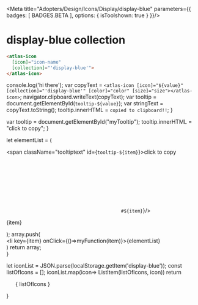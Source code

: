 
<Meta title="Adopters/Design/Icons/Display/display-blue" parameters={{ badges: [ BADGES.BETA ], options: { isToolshown: true } }}/>

# display-blue collection

```html
<atlas-icon 
  [icon]="icon-name"  
  [collection]="'display-blue'">
</atlas-icon>

```

<style>
{`
/* NOTE: This css is generated by Nucleo */
ul {
  display: flex;
  flex-wrap: wrap;
  justify-content: center;
  padding-left: 0;
}

ul li {
  border-radius: .4em;
  transition: background-color .2s;
  user-select: none;
  overflow: hidden;
  text-align: center;
  padding: 2em 1em 1em;
}

ul li:hover {
  background: hsla(0, 0%, 0%, 0.05);
  cursor: pointer;
}

ul p {
  display: block;
  font-size: 0.75rem;
  color: hsla(0, 0%, 0%, 0.5);
  user-select: text;
  cursor: pointer;
  max-width: 6rem;
  padding: 8px 0 4px;
}

ul p::selection {
  background: hsl(230, 93%, 66%);
  color: #fff;
}

ul p::-moz-selection {
  background: hsl(230, 93%, 66%);
  color: #fff;
}

.svg-wrapper {
  font-size: 32px;
}

.svg-wrapper svg {
  display: block;
  margin: 0 auto 10px;
}

/* --------------------------------

Icons

-------------------------------- */

:root {
  --icon-color-primary: inherit;
  --icon-color-secondary: currentColor;
}

.icon {
  display: inline-block;
  color: var(--icon-color-primary); /* icon primary color */
  height: 1em;
  width: 1em;
  line-height: 1;
  flex-shrink: 0;
  max-width: initial;
}

.icon use {
  /* icon secondary color */
  fill: var(--icon-color-secondary);
  stroke: var(--icon-color-secondary);
}

.css-122ju8q {
    padding: 0;
}

.icon-name {
    font-size: 12px;
}

/* --------------------------------

Caps/Corners

-------------------------------- */

.icon use {
  --icon-stroke-linecap-butt: butt;
  stroke-miterlimit: 10;
  stroke-linecap: square;
  stroke-linejoin: miter;
}

.stroke-round use {
  --icon-stroke-linecap-butt: round;
  stroke-linecap: round;
  stroke-linejoin: round;
}

/* --------------------------------

Tooltip

-------------------------------- */

.tooltip {
  position: relative;
  display: inline-block;
}

.tooltip .tooltiptext {
  visibility: hidden;
  width: 100%;
  background-color: #f6f9fc;
  color: #242323;
  text-align: center;
  padding: 3px;
  position: absolute;
  z-index: 1;
  bottom: 84%;
  left: 50%;
  margin-left: -75px;
  opacity: 0;
  transition: opacity 0.3s;
  font-size: 11px;
  justify-content: center;
  display: flex;
  align-items: center;
}

.tooltip:hover .tooltiptext {
  visibility: visible;
  opacity: 1;
}
    
    `}
</style>


  console.log('hi there');
  var copyText = `<atlas-icon [icon]="${value}" [collection]="'display-blue'" [color]="color" [size]="size"></atlas-icon>`;
  navigator.clipboard.writeText(copyText);
  var tooltip = document.getElementById(`tooltip-${value}`);
  var stringText = copyText.toString();
  tooltip.innerHTML = `copied to clipboard!!`;
}

  var tooltip = document.getElementById("myTooltip");
  tooltip.innerHTML = "click to copy";
}

  let elementList = (
      <div>
          <span className="tooltiptext" id={`tooltip-${item}`}>click to copy</span>
          <div className="svg-wrapper">
          <svg className="icon">
            <use href={`#${item}`}/>
          </svg>
          </div>
          <p  data-folder="">
          {item}
          </p> 
      </div>
  );
  array.push( <div className="tooltip" key={item}><li key={item} onClick={()=>myFunction(item)}>{elementList}</li></div>)
  return array;   
}

  let iconList = JSON.parse(localStorage.getItem('display-blue'));
  const listOfIcons = [];
  iconList.map(icon=> ListItem(listOfIcons, icon))
  return <ul>{ listOfIcons }</ul>
}

<Base/>

<svg xmlns="http://www.w3.org/2000/svg">
   <symbol id="watch-2-blue" fill="none" viewBox="0 0 32 32">
      <path fill="#76D3FF" d="m22 23-.571 2h.57A2 2 0 0 0 24 23v-5h1a1 1 0 0 0 1-1v-2a1 1 0 0 0-1-1h-1V9a2 2 0 0 0-2-2h-.571L22 9v14ZM8 9l.572-2H8a2 2 0 0 0-2 2v14a2 2 0 0 0 2 2h.571l-.57-2V9H8Z"/>
      <path fill="#009DE0" d="M20 2H10L8.572 7h12.857L20 2Z"/>
      <path fill="#002C77" d="m22 9-.571-2H8.572L8 9h14Z"/>
      <path fill="#009DE0" d="M10 30h10l1.429-5H8.57L10 30Z"/>
      <path fill="#002C77" d="m8 23 .571 2H21.43l.57-2H8Z"/>
      <path fill="#fff" d="M22 23H8V9h14v14Z"/>
    </symbol>
    <symbol id="watch-1-blue" fill="none" viewBox="0 0 32 32">
      <path fill="#009DE0" d="M9 23.14V28a2 2 0 0 0 2 2h10a2 2 0 0 0 2-2v-4.86A9.967 9.967 0 0 1 16 26a9.967 9.967 0 0 1-7-2.86ZM23 8.86V4a2 2 0 0 0-2-2H11a2 2 0 0 0-2 2v4.86A9.967 9.967 0 0 1 16 6a9.967 9.967 0 0 1 7 2.86Z"/>
      <path fill="#76D3FF" d="M8 16c0-1.406.363-2.727 1-3.875V8.86A9.968 9.968 0 0 0 6 16a9.97 9.97 0 0 0 3 7.141v-3.265A7.963 7.963 0 0 1 8 16Zm18 0a9.97 9.97 0 0 0-3-7.14v3.265c.637 1.148 1 2.47 1 3.875a7.965 7.965 0 0 1-1 3.875v3.265A9.969 9.969 0 0 0 26 16Z"/>
      <path fill="#002C77" d="M16 8a7.997 7.997 0 0 1 7 4.125V8.86A9.967 9.967 0 0 0 16 6a9.967 9.967 0 0 0-7 2.86v3.266A7.998 7.998 0 0 1 16 8Zm0 16a7.997 7.997 0 0 1-7-4.125v3.265A9.967 9.967 0 0 0 16 26a9.967 9.967 0 0 0 7-2.86v-3.265A7.996 7.996 0 0 1 16 24Z"/>
      <path fill="#fff" d="M16 24a8 8 0 1 0 0-16 8 8 0 0 0 0 16Z"/>
      <path fill="#76D3FF" d="M18.5 20a1.5 1.5 0 1 0 0-3 1.5 1.5 0 0 0 0 3Z"/>
    </symbol>
    <symbol id="volatile-blue" fill="none" viewBox="0 0 32 32">
      <path fill="#fff" d="M3 7h26v18H3V7Z"/>
      <path fill="#76D3FF" d="M28 8v16H4V8h24Zm2-2H2v20h28V6Z"/>
      <path fill="#76D3FF" d="M17 6h-2v20h2V6Z"/>
      <path fill="#76D3FF" d="M3 15h26v2H3v-2Z"/>
      <path fill="#009DE0" d="m25 15 .79.79-1.79 1.8-2.09-2.09-1.41-1.41-2.5-2.5-2.5 2.5-1.41 1.41L10 19.59 8.91 18.5 7.5 17.09 5.41 15H4v2h.59l1.5 1.5 1.41 1.41 2.5 2.5 5.5-5.5 1.41-1.41L18 14.41l1.09 1.09 1.41 1.41 3.5 3.5 3.21-3.2.79.79v-3h-3Z"/>
      <path fill="#009DE0" d="m25 8 .79.79-5.29 5.3-1.41 1.41L18 16.59l-1.09-1.09-1.41-1.41-2.5-2.5-5.5 5.5-1.41 1.41-.5.5H4v2h2.41l1.09-1.09 1.41-1.41L13 14.41l1.09 1.09 1.41 1.41 2.5 2.5 2.5-2.5 1.41-1.41 5.3-5.29.79.79V8h-3Z"/>
      <path fill="#002C77" d="m14.09 15.5 1.41-1.41 1.41 1.41-1.41 1.41-1.41-1.41Zm5 0 1.41-1.41 1.41 1.41-1.41 1.41-1.41-1.41Zm-13 3 1.41-1.41 1.41 1.41-1.41 1.41-1.41-1.41Z"/>
    </symbol>
    <symbol id="umbrella-blue" fill="none" viewBox="0 0 32 32">
      <path fill="#009DE0" d="M28 16c0-6.29-4.84-11.45-11-11.958V16h11ZM4 16h11V4.042C8.84 4.55 4 9.709 4 16Z"/>
      <path fill="#76D3FF" d="M17 4.042V3a1 1 0 0 0-2 0v1.042a12.155 12.155 0 0 1 2 0ZM15 16v11c0 .552-.45 1-1 1s-1-.448-1-1h-2c0 1.654 1.346 3 3 3s3-1.346 3-3V16h-2Z"/>
      <path fill="#002C77" d="M17 4.042a12.148 12.148 0 0 0-2 0V16h2V4.042Z"/>
    </symbol>
    <symbol id="turbine-blue" fill="none" viewBox="0 0 32 32">
      <path fill="#76D3FF" d="m11.376 19.823-1.75 1.01A7.99 7.99 0 0 0 15 23.939v-2.021a5.994 5.994 0 0 1-3.624-2.094v-.001ZM8 16c0 1.1.222 2.149.624 3.103l1.751-1.011a6 6 0 0 1 4.627-8.009V8.062A8 8 0 0 0 8 16Zm14 0c0 .736-.133 1.44-.375 2.092l1.75 1.01a8.001 8.001 0 0 0-6.374-11.04v2.022A6 6 0 0 1 22 16Zm-5 5.917v2.02a7.992 7.992 0 0 0 5.374-3.103l-1.75-1.01A5.994 5.994 0 0 1 17 21.916v.001Z"/>
      <path fill="#76D3FF" d="M28 16c0-6.626-5.37-11.998-11.997-12a1 1 0 0 1 .999 1v1.05C22.054 6.552 26 10.815 26 16a9.965 9.965 0 0 1-.88 4.11l.908.524a1.001 1.001 0 1 1-1 1.732l-.91-.526A9.991 9.991 0 0 1 17 25.95v2c-.273.022-.547.042-.824.048C22.722 27.904 28 22.568 28 16Zm-13 9.95a9.991 9.991 0 0 1-7.118-4.11l-.91.526a1 1 0 1 1-1-1.732l.909-.525A9.964 9.964 0 0 1 6 16c0-5.186 3.948-9.45 9.002-9.95V5A1 1 0 0 1 16 4C9.373 4 4 9.373 4 16c0 6.569 5.278 11.904 11.824 11.998-.275-.008-.55-.024-.824-.048v-2Z"/>
      <path fill="#009DE0" d="M17.941 18.274 16 17.154l-1.941 1.12a3 3 0 0 0 .941.542v3.1a6.042 6.042 0 0 0 2 0v-3.1c.344-.122.663-.306.941-.542Zm-2.939-5.104a3 3 0 0 0-1.951 3.377L15 15.421v-2.25l.002-.001ZM16 28l-.176-.002L16 28Zm.176-.002L16 28c.059 0 .118 0 .176-.002ZM16 24a8.05 8.05 0 0 1-1-.062v2.012c.665.066 1.335.066 2 0v-2.012c-.328.04-.661.062-1 .062Zm2.95-7.453a3 3 0 0 0-1.948-3.375v2.25l1.947 1.125h.001Z"/>
      <path fill="#002C77" d="M16 22c-.335 0-.67-.028-1-.083v2.02a8.083 8.083 0 0 0 2 0v-2.02c-.33.055-.665.083-1 .083Zm1 3.95c-.665.066-1.335.066-2 0v2c.273.022.547.042.824.048L16 28l.176-.002c.277-.006.551-.026.824-.048v-2Z"/>
      <path fill="#009DE0" d="m17.941 18.274 2.683 1.55a5.996 5.996 0 0 0 1.001-1.732l-2.676-1.545a2.975 2.975 0 0 1-1.008 1.727Zm-3.882 0a2.975 2.975 0 0 1-1.008-1.727l-2.676 1.545a6.003 6.003 0 0 0 1 1.731l2.684-1.549Zm-5.435.829-1.743 1.006a9.99 9.99 0 0 0 1.001 1.731l1.744-1.006a7.991 7.991 0 0 1-1.002-1.731ZM15.002 6.05v2.012a8.08 8.08 0 0 1 2 0V6.05a10.114 10.114 0 0 0-2 0ZM16 13a3 3 0 0 1 1.002.172v-3.088a6.039 6.039 0 0 0-2 0v3.087c.312-.11.648-.171.998-.171Zm6.374 7.834 1.744 1.006a9.989 9.989 0 0 0 1.001-1.73l-1.743-1.007a7.995 7.995 0 0 1-1.002 1.73v.001Z"/>
      <path fill="#002C77" d="M16 10c.341 0 .676.029 1.002.084V8.062a8.084 8.084 0 0 0-2 0v2.021c.324-.054.658-.083.998-.083Zm-5.625 8.092-1.75 1.01c.26.617.595 1.199 1 1.732l1.75-1.01a5.994 5.994 0 0 1-1-1.732Zm10.249 1.731 1.75 1.01a7.993 7.993 0 0 0 1.002-1.73l-1.751-1.011a5.995 5.995 0 0 1-1 1.731h-.001Zm-14.652.811a1 1 0 1 0 1 1.732l.91-.526a9.986 9.986 0 0 1-1.001-1.73l-.91.524h.001Zm19.056 1.732a1 1 0 1 0 1-1.732l-.909-.525a9.99 9.99 0 0 1-1.001 1.731l.91.526ZM15.002 5v1.05a10.126 10.126 0 0 1 2 0V5a1 1 0 0 0-.999-1h-.002a1 1 0 0 0-1 1h.001Zm2.939 13.274a2.975 2.975 0 0 0 1.008-1.727l-1.947-1.125v-2.25a2.994 2.994 0 0 0-2-.001v2.25l-1.951 1.126a2.975 2.975 0 0 0 1.008 1.727L16 17.154l1.941 1.12Z"/>
    </symbol>
    <symbol id="truck-blue" fill="none" viewBox="0 0 32 32">
      <path fill="#76D3FF" d="M19 6H2v13h17V6Zm11 11-3-6h-6v8h-2v4h4.05a2.5 2.5 0 0 1 4.9 0H30v-6Z"/>
      <path fill="#009DE0" d="M23 23.5a2.5 2.5 0 1 0 4.95-.5h-4.9c-.033.161-.05.329-.05.5Z"/>
      <path fill="#002C77" d="M25.5 21a2.5 2.5 0 0 0-2.45 2h4.9a2.5 2.5 0 0 0-2.45-2Z"/>
      <path fill="#009DE0" d="M19 19H2v4h4.05a2.5 2.5 0 0 1 4.9 0H19v-4ZM6 23.5a2.5 2.5 0 1 0 4.95-.5h-4.9c-.033.161-.05.329-.05.5Z"/>
      <path fill="#002C77" d="M8.5 21a2.5 2.5 0 0 0-2.45 2h4.9a2.5 2.5 0 0 0-2.45-2Z"/>
    </symbol>
    <symbol id="trophy-blue" fill="none" viewBox="0 0 32 32">
      <path fill="#76D3FF" d="M21 25.99a2 2 0 0 0-2-2h-2v-6h-2v6h-2a2 2 0 0 0-2 2H8v2h16v-2h-3Z"/>
      <path fill="#009DE0" d="M24 5.99v-2H8v2H4v6a5 5 0 0 0 5 5h.77a8.001 8.001 0 0 0 12.47 0H23a5 5 0 0 0 5-5v-6h-4Zm-18 6v-4h2v4a7.89 7.89 0 0 0 .58 3 3 3 0 0 1-2.58-3Zm20 0a3 3 0 0 1-2.58 3 7.88 7.88 0 0 0 .58-3v-4h2v4Z"/>
      <path fill="#002C77" d="M15 17.99v1.923a8.04 8.04 0 0 0 2 .003V17.99h-2Z"/>
      <path fill="#009DE0" d="M11 25.99h10v2H11v-2Z"/>
    </symbol>
    <symbol id="trash-blue" fill="none" viewBox="0 0 32 32">
      <path fill="#76D3FF" d="M13.998 6v-.002a2.002 2.002 0 0 1 4.003 0V6H20v-.002a4 4 0 1 0-8 0V6h1.998Z"/>
      <path fill="#009DE0" d="M8 10v18a2 2 0 0 0 2 2h12a2 2 0 0 0 2-2V10H8Z"/>
      <path fill="#002C77" d="M24 6v4H8V6h16Z"/>
      <path fill="#76D3FF" d="M26 6v4h-2V6h2ZM8 6v4H6V6h2Z"/>
    </symbol>
    <symbol id="sunbrella-blue" fill="none" viewBox="0 0 32 32">
      <path fill="#76D3FF" d="M17 26v-8h-2v8h-3v2h8v-2h-3ZM15 6.842v-.8C8.84 6.55 4 11.71 4 18h6c0-4.437 1.935-8.414 5-11.158Zm2-.8v.8c3.065 2.744 5 6.72 5 11.158h6c0-6.29-4.841-11.45-11-11.958Zm0 0V4h-2v2.042a12.155 12.155 0 0 1 2 0Z"/>
      <path fill="#009DE0" d="M17 6.842v-.8a12.148 12.148 0 0 0-2 0v.8c-3.065 2.744-5 6.72-5 11.158h12c0-4.437-1.935-8.414-5-11.158Z"/>
      <path fill="#002C77" d="M16 6c-.345.26-.679.535-1 .823V18h2V6.823A15.2 15.2 0 0 0 16 6Z"/>
    </symbol>
    <symbol id="sliders-2-blue" fill="none" viewBox="0 0 32 32">
      <path fill="#009DE0" d="M23 14H9A5 5 0 0 1 9 4h14a5 5 0 1 1 0 10Z"/>
      <path fill="#76D3FF" d="M23 28H9a5 5 0 0 1 0-10h14a5 5 0 1 1 0 10Z"/>
      <path fill="#fff" d="M9 26a3 3 0 1 0 0-6 3 3 0 0 0 0 6Zm14-14a3 3 0 1 0 0-6 3 3 0 0 0 0 6Z"/>
    </symbol>
    <symbol id="sliders-1-blue" fill="none" viewBox="0 0 32 32">
      <path fill="#009DE0" d="M14 23c0 .35-.06.687-.171 1H30v-2H13.829c.11.313.171.65.171 1Zm-5.829-1H2v2h6.171a2.994 2.994 0 0 1 0-2Zm10-7H2v2h16.171a2.993 2.993 0 0 1 0-2ZM24 16c0 .35-.06.687-.171 1H30v-2h-6.171c.11.313.171.65.171 1ZM8.171 8H2v2h6.171a2.994 2.994 0 0 1 0-2Zm5.658 0c.23.647.23 1.353 0 2H30V8H13.829Z"/>
      <path fill="#76D3FF" d="M11 6a3 3 0 0 0-2.829 2h5.658A3 3 0 0 0 11 6Zm0 6a3 3 0 0 0 2.829-2H8.17A3 3 0 0 0 11 12Z"/>
      <path fill="#002C77" d="M13.829 8H8.17a2.994 2.994 0 0 0 0 2h5.658c.23-.647.23-1.353 0-2h.001Z"/>
      <path fill="#76D3FF" d="M11 26a3 3 0 0 0 2.829-2H8.17A3 3 0 0 0 11 26Zm0-6a3 3 0 0 0-2.829 2h5.658A3 3 0 0 0 11 20Z"/>
      <path fill="#002C77" d="M13.829 22H8.17a2.994 2.994 0 0 0 0 2h5.658c.23-.647.23-1.353 0-2h.001Z"/>
      <path fill="#76D3FF" d="M21 13a3 3 0 0 0-2.829 2h5.658A3 3 0 0 0 21 13Zm0 6a3 3 0 0 0 2.829-2H18.17A3 3 0 0 0 21 19Z"/>
      <path fill="#002C77" d="M23.829 15H18.17a2.993 2.993 0 0 0 0 2h5.658c.23-.647.23-1.353 0-2h.001Z"/>
      <path fill="#fff" d="M11 10a1 1 0 1 0 0-2 1 1 0 0 0 0 2Zm0 14a1 1 0 1 0 0-2 1 1 0 0 0 0 2Zm10-7a1 1 0 1 0 0-2 1 1 0 0 0 0 2Z"/>
    </symbol>
    <symbol id="shoe-blue" fill="none" viewBox="0 0 32 32">
      <path fill="#76D3FF" d="M14.09 12H16v-2h-2v1c.005.335.035.67.09 1Z"/>
      <path fill="#009DE0" d="M20 17a6.001 6.001 0 0 1-4.46-2 5.87 5.87 0 0 1-1.19-2 6.2 6.2 0 0 1-.35-2V7a1 1 0 0 0-2 0v1H2v15h21v-6h-3Z"/>
      <path fill="#002C77" d="M12 11a1 1 0 0 0 1 1h1.09a6.637 6.637 0 0 1-.09-1v-1h-1a1 1 0 0 0-1 1Z"/>
      <path fill="#76D3FF" d="M17 15v-2h-2.65c.26.74.664 1.42 1.19 2H17Z"/>
      <path fill="#002C77" d="M13 14a1 1 0 0 0 1 1h1.54a5.87 5.87 0 0 1-1.19-2H14a1 1 0 0 0-1 1Z"/>
      <path fill="#fff" d="M7 10a3 3 0 1 0 0 6 3 3 0 0 0 0-6Zm0 5a2 2 0 1 1 0-4 2 2 0 0 1 0 4Z"/>
      <path fill="#76D3FF" d="M24 17h-1v6H2v3h28v-3a6 6 0 0 0-6-6Z"/>
    </symbol>
    <symbol id="sharpener-blue" fill="none" viewBox="0 0 32 32">
      <path fill="#76D3FF" d="M6 11.99v2h1.74a8.121 8.121 0 0 0-.8-2H6Z"/>
      <path fill="#009DE0" d="M24.26 13.99a8.12 8.12 0 0 1 3.74-5v-5H4v5a8.12 8.12 0 0 1 3.74 5 8.4 8.4 0 0 1 .26 2 8.4 8.4 0 0 1-.26 2 8.121 8.121 0 0 1-.8 2 8 8 0 0 1-2.94 3v5h24v-5a8 8 0 0 1-2.94-3 8.122 8.122 0 0 1-.8-2 8.405 8.405 0 0 1-.19-1 7.18 7.18 0 0 1 0-2c.043-.337.107-.67.19-1Z"/>
      <path fill="#002C77" d="M10 11.99H6.94c.354.628.623 1.3.8 2H10v-2Z"/>
      <path fill="#76D3FF" d="M7.93 14.99H6v2h1.93a8.26 8.26 0 0 0 .07-1 8.26 8.26 0 0 0-.07-1Z"/>
      <path fill="#002C77" d="M10 14.99H7.93c.044.332.067.665.07 1a8.259 8.259 0 0 1-.07 1H10v-2Z"/>
      <path fill="#76D3FF" d="M6 17.99v2h.94a8.12 8.12 0 0 0 .8-2H6Z"/>
      <path fill="#002C77" d="M10 17.99H7.74a8.12 8.12 0 0 1-.8 2H10v-2Z"/>
      <path fill="#76D3FF" d="M26 13.99v-2h-.94a8.122 8.122 0 0 0-.8 2H26Z"/>
      <path fill="#002C77" d="M22 13.99h2.26a8.13 8.13 0 0 1 .8-2H22v2Z"/>
      <path fill="#76D3FF" d="M24.07 16.99H26v-2h-1.93a7.18 7.18 0 0 0 0 2Z"/>
      <path fill="#002C77" d="M22 16.99h2.07a7.18 7.18 0 0 1 0-2H22v2Z"/>
      <path fill="#76D3FF" d="M26 19.99v-2h-1.74c.177.7.446 1.372.8 2H26Z"/>
      <path fill="#002C77" d="M22 19.99h3.06a8.122 8.122 0 0 1-.8-2H22v2Z"/>
      <path fill="#76D3FF" d="M16 7.99a4 4 0 0 1 4 4v16h-8v-16a4 4 0 0 1 4-4Z"/>
      <path fill="#002C77" d="M15.5 17.99a1.5 1.5 0 1 0 0-3 1.5 1.5 0 0 0 0 3Z"/>
    </symbol>
    <symbol id="scales-blue" fill="none" viewBox="0 0 32 32">
      <path fill="#009DE0" d="M26 26 24 8h-2v3h-2V8h-8v3h-2V8H8L6 26H4v2h24v-2h-2Z"/>
      <path fill="#fff" d="M16 23a6 6 0 1 0 0-12 6 6 0 0 0 0 12Z"/>
      <path fill="#002C77" d="M10 8h2v3h-2V8Zm10 0h2v3h-2V8Z"/>
      <path fill="#76D3FF" d="M17.448 15.622 16 12l-1.448 3.623a2 2 0 1 0 2.898-.001h-.002ZM28 4H4v2h6v2h2V6h8v2h2V6h6V4Z"/>
    </symbol>
    <symbol id="scales-balance-blue" fill="none" viewBox="0 0 32 32">
      <path fill="#009DE0" d="M4 26h24v2H4v-2Z"/>
      <path fill="#009DE0" d="M15 28V4h2v24h-2Z"/>
      <path fill="#002C77" d="M15 26h2v2h-2v-2Z"/>
      <path fill="#76D3FF" d="M14 18a5 5 0 1 1-10 0h10Zm14-3a5 5 0 1 1-10 0h10Z"/>
      <path fill="#009DE0" d="M24 6H8v14h2V8h12v9h2V6Z"/>
      <path fill="#002C77" d="M15 6h2v2h-2V6ZM8 18h2v2H8v-2Zm14-3h2v2h-2v-2Z"/>
    </symbol>
    <symbol id="unlock-blue" fill="none" viewBox="0 0 32 32">
      <path fill="#76D3FF" d="M16 3a7 7 0 0 0-7 7v5h2v-5a5 5 0 0 1 10 0v1h2v-1a7 7 0 0 0-7-7Z"/>
      <path fill="#009DE0" d="M28 29H4V13h24v16Z"/>
      <path fill="#002C77" d="M16 17a1.992 1.992 0 0 0-1 3.72V24a1 1 0 0 0 2 0v-3.28A1.993 1.993 0 0 0 16 17Zm-5-4H9v2h2v-2Z"/>
    </symbol>
    <symbol id="safety-blue" fill="none" viewBox="0 0 32 32">
      <path fill="#76D3FF" d="M12 21.794V20h3.817c.118-.322.183-.67.183-1.034 0 .363.065.712.183 1.034h3.814l.004 1.794a3 3 0 0 0 1.996-2.715V5a1 1 0 0 0-2 0v1H12V5a1 1 0 0 0-2 0l.003 14.073A3 3 0 0 0 12 21.794ZM12 8h7.997v2.002H12V7.999 8Zm0 4.002h7.997v2H12v-2Zm0 4h7.997l.004 1.997h-8V16l-.001.002Z"/>
      <path fill="#009DE0" d="M25 21.966a3 3 0 0 1-3-3c0 .038-.001.075-.003.113v6.924h-2L20 24h-8v2.003h-1.996l-.001-6.93C10 19.037 10 19.002 10 18.966a3 3 0 1 1-6 0V28h24v-9.034a3 3 0 0 1-3 3Z"/>
      <path fill="#009DE0" d="M20 21.794a3 3 0 0 1-4-2.828 3.001 3.001 0 0 1-4 2.829v.203h8.001v-.204H20Z"/>
      <path fill="#002C77" d="M12 26.003V24h8l-.003 2.003h2v-6.924a3 3 0 0 1-1.996 2.715v.204h-8v-.204a3 3 0 0 1-1.998-2.72l.001 6.929H12Z"/>
    </symbol>
    <symbol id="rosette-blue" fill="none" viewBox="0 0 32 32">
      <path fill="#76D3FF" d="m19 19-3 3-3-3h-2v11l5-5 5 5V19h-2Z"/>
      <path fill="#002C77" d="M13 5 9 9v6l4 4h6l4-4V9l-4-4h-6Z"/>
      <path fill="#fff" d="M16 16a4 4 0 1 0 0-8 4 4 0 0 0 0 8Z"/>
      <path fill="#009DE0" d="M23 9v6l3-3-3-3ZM9 9l-3 3 3 3V9Zm7-7-3 3h6l-3-3ZM9 15l4 4H9v-4Zm4-10L9 9V5h4Zm6 14 4-4v4h-4Zm4-14v4l-4-4h4Zm-4 14-3 3-3-3h6Z"/>
    </symbol>
    <symbol id="root-vegetable-blue" fill="none" viewBox="0 0 32 32">
      <path fill="#009DE0" d="M17 18.054V21h-2v-2.946c-2.837.31-5 1.973-5 4.946 0 3.313 6 7 6 7s6-3.687 6-7c0-2.973-2.162-4.635-5-4.946Z"/>
      <path fill="#76D3FF" d="M17 18.054v-1.116a8.083 8.083 0 0 1-2 0v1.116a9.197 9.197 0 0 1 2 0Z"/>
      <path fill="#002C77" d="M17 21v-2.946a9.185 9.185 0 0 0-2 0V21h2Z"/>
      <path fill="#76D3FF" d="M20 9a3.987 3.987 0 0 0-1.219-2.875 3 3 0 1 0-5.562 0A4.003 4.003 0 0 0 15 12.874V9h2v3.874c1.725-.444 3-2.01 3-3.874Zm-5 3.874v2.043a6.037 6.037 0 0 0 2 0v-2.043a4.008 4.008 0 0 1-2 0Z"/>
      <path fill="#009DE0" d="M15 9v3.874a4.008 4.008 0 0 0 2 0V9h-2Z"/>
      <path fill="#76D3FF" d="M10 9c0 .914.205 1.78.57 2.556a2.999 2.999 0 0 0-.119-5.182 2 2 0 1 0-2.904 0 3 3 0 0 0 1.023 5.595A7.977 7.977 0 0 1 8 8.999h2Z"/>
      <path fill="#76D3FF" d="M10.57 11.556a2.986 2.986 0 0 1-2 .413A8.008 8.008 0 0 0 15 16.938v-2.021a6.008 6.008 0 0 1-4.43-3.36v-.001Z"/>
      <path fill="#009DE0" d="M10.57 11.556A5.977 5.977 0 0 1 10 9H8c0 1.05.202 2.05.57 2.969a2.986 2.986 0 0 0 2.001-.413h-.001Z"/>
      <path fill="#76D3FF" d="M26 9c0-1.13-.625-2.114-1.548-2.625a2 2 0 1 0-2.904 0 3 3 0 0 0-.119 5.18A5.972 5.972 0 0 0 22 9h2c0 1.05-.202 2.05-.57 2.969A3 3 0 0 0 26 8.999Z"/>
      <path fill="#76D3FF" d="M21.43 11.556a6.007 6.007 0 0 1-4.43 3.36v2.022a8.007 8.007 0 0 0 6.43-4.97 2.986 2.986 0 0 1-2.001-.413h.001Z"/>
      <path fill="#009DE0" d="M22 9c0 .914-.205 1.78-.57 2.556a2.987 2.987 0 0 0 2 .413c.368-.918.57-1.92.57-2.97h-2Zm-6 6c-.335 0-.67-.028-1-.083v2.021a8.083 8.083 0 0 0 2 0v-2.021c-.33.055-.665.083-1 .083Z"/>
    </symbol>
    <symbol id="scissors-blue" fill="none" viewBox="0 0 32 32">
      <path fill="#76D3FF" d="M14.006 22.998a4.958 4.958 0 0 0-.316-1.697l-1.685 1.686v.01A3 3 0 1 1 8.993 20l1.692-1.691a4.989 4.989 0 1 0 3.322 4.69Z"/>
      <path fill="#009DE0" d="m13.69 21.302 2.31-2.31 3-3 8.38-8.38a2.122 2.122 0 0 0-3-3l-5.853 5.853-7.843 7.843a4.985 4.985 0 0 1 3.006 2.994Z"/>
      <path fill="#002C77" d="M9.006 19.998a3 3 0 0 1 2.999 2.99l1.685-1.686a4.982 4.982 0 0 0-3.006-2.994l-1.692 1.691.014-.001Z"/>
      <path fill="#009DE0" d="m21.311 18.301-2.31-2.31-3-3-8.38-8.38a2.121 2.121 0 0 0-3 3l5.853 5.853 7.844 7.844A4.982 4.982 0 0 1 21.31 18.3Z"/>
      <path fill="#76D3FF" d="M23.008 17.986a4.956 4.956 0 0 0-1.697.315l1.686 1.686.01-.001a3 3 0 1 1-2.998 3.013l-1.692-1.691a4.989 4.989 0 1 0 4.69-3.322Z"/>
      <path fill="#002C77" d="M20.008 22.986a3 3 0 0 1 2.989-2.999l-1.686-1.686a4.983 4.983 0 0 0-2.994 3.007l1.692 1.691-.001-.013ZM16 12.991l3 3-3 3-3-3 3-3Z"/>
    </symbol>
    <symbol id="rocket-blue" fill="none" viewBox="0 0 32 32">
      <path fill="#009DE0" d="m12.003 24-.002-8H10.81a1.788 1.788 0 0 0-1.79 1.791v5.203H8.007c-1.109 0-2.007.9-2.007 2.01V28h3.003v-1a3 3 0 0 1 3-3ZM26 25.003c0-1.11-.898-2.009-2.007-2.009h-.972v-5.203A1.79 1.79 0 0 0 21.231 16h-1.234l.002 8a3 3 0 0 1 2.998 3v1H26v-2.997Z"/>
      <path fill="#76D3FF" d="M19.995 9.104c0-4.35-3.997-7.104-3.997-7.104S12 4.754 12 9.104L12.003 24a3 3 0 0 1 3 3v1h1.994v-1a3 3 0 0 1 3-3h.002l-.004-14.896ZM16 8a2 2 0 1 1 0 4 2 2 0 0 1 0-4Z"/>
      <path fill="#fff" d="M16 12a2 2 0 1 0 0-4 2 2 0 0 0 0 4Z"/>
      <path fill="#76D3FF" d="M9.003 28h6v2h-6v-2Z"/>
      <path fill="#002C77" d="M12.003 24a3 3 0 0 0-3 3v1h3.001v-4h-.001Z"/>
      <path fill="#009DE0" d="m12.003 24 .001 4h3v-1a3 3 0 0 0-3-3h-.001Z"/>
      <path fill="#76D3FF" d="M16.997 28h6v2h-6v-2Z"/>
      <path fill="#002C77" d="M19.999 24 20 28h2.997v-1a3 3 0 0 0-2.998-3Z"/>
      <path fill="#009DE0" d="M19.999 24h-.002a3 3 0 0 0-3 3v1H20l-.001-4Z"/>
    </symbol>
    <symbol id="robot-arm-blue" fill="none" viewBox="0 0 32 32">
      <path fill="#009DE0" d="M12 17a4 4 0 0 1-4 4l5 5h8l-9-9Z"/>
      <path fill="#76D3FF" d="M4 26v2h11l-2-2H4Zm17 0 2 2h5v-2h-7Z"/>
      <path fill="#002C77" d="m13 26 2 2h8l-2-2h-8Z"/>
      <path fill="#76D3FF" d="M20.707 9.293a1 1 0 0 0-1.414 0L17.586 11H14V7.414l1.7-1.7.007-.007a1 1 0 0 0-1.414-1.414l-2 2A1.008 1.008 0 0 0 12 7v3.978A1.997 1.997 0 0 1 14.022 13H18c.265 0 .52-.106.707-.293l1.995-1.995.005-.005a1 1 0 0 0 0-1.414ZM6.586 18.414a2 2 0 0 1 0-2.828l2.45-2.45A4.004 4.004 0 0 0 4 17a4 4 0 1 0 7.864-1.036l-2.45 2.45a2 2 0 0 1-2.828 0Z"/>
      <path fill="#009DE0" d="M12 12v-1.022c-.504.006-1.007.2-1.392.586l-1.572 1.572a4.007 4.007 0 0 1 2.828 2.828l1.572-1.572c.385-.385.58-.888.586-1.392H13a1 1 0 0 1-1-1Z"/>
      <path fill="#002C77" d="M13.436 11.564A1.996 1.996 0 0 0 12 10.978V12a1 1 0 0 0 1 1h1.022c.005-.52-.19-1.04-.586-1.436Zm-4.4 1.572-2.45 2.45a2 2 0 1 0 2.828 2.828l2.45-2.45a4.007 4.007 0 0 0-2.828-2.828Z"/>
    </symbol>
    <symbol id="pushchair-blue" fill="none" viewBox="0 0 32 32">
      <path fill="#76D3FF" d="M27 14H5a1 1 0 0 0 0 2h22a1 1 0 0 0 0-2Zm-10.5 5.086-4.091 4.091 1.414 1.414 2.677-2.677 2.677 2.677 1.414-1.414-4.091-4.091Z"/>
      <path fill="#009DE0" d="M20.59 23.177a2.518 2.518 0 1 1-1.413 1.414l1.414-1.414Z"/>
      <path fill="#002C77" d="m21.707 24.293-1.116-1.116a2.498 2.498 0 0 0-1.414 1.414l1.116 1.116a1 1 0 0 0 1.414-1.414Z"/>
      <path fill="#009DE0" d="M16 4h-2v12H6v2.994a2 2 0 0 0 2 2h16a2 2 0 0 0 2-2V14A10 10 0 0 0 16 4Z"/>
      <path fill="#002C77" d="M14 14h12v2H14v-2Z"/>
      <path fill="#009DE0" d="M12.41 23.177a2.518 2.518 0 1 0 1.413 1.414l-1.414-1.414Z"/>
      <path fill="#002C77" d="m12.41 23.177-1.117 1.116a1 1 0 0 0 1.414 1.414l1.116-1.116a2.498 2.498 0 0 0-1.414-1.414Z"/>
      <path fill="#76D3FF" d="M8 10.591a2 2 0 0 0-1.41-.59H5a1 1 0 0 0 0 2h1.59l4 3.998h2.82L8 10.591Z"/>
      <path fill="#002C77" d="m8.589 14 2.002 2.002h2.82L11.409 14h-2.82Z"/>
    </symbol>
    <symbol id="profit-blue" fill="none" viewBox="0 0 32 32">
      <path fill="#76D3FF" d="M16 14h4l2-2V8l-6 6Zm7-10 1.5 1.5-.5.5h2v2l.5-.5L28 9V4h-5Zm-9 9-3-3-2 2-5 5h4l2-2v-2h4Zm1.5 1.5L14 13v4l1.5 1.5.5-.5v-4l-.5.5Z"/>
      <path fill="#009DE0" d="M4 17h4v11H4V17Zm6-2v13h4V13h-4v2Zm6 3v10h4V14h-4v4Zm8-12h-2v22h4V6h-2Z"/>
      <path fill="#002C77" d="m6 19 2-2H4l2 2Zm4-6v2l1-1 2.5 2.5.5.5v-4h-4Zm6 5 4-4h-4v4Zm8-12-2 2v4l4-4V6h-2Z"/>
    </symbol>
    <symbol id="squares-blue" fill="none" viewBox="0 0 32 32">
      <path fill="#76D3FF" d="M28 4H12v8h8v8h8V4Z"/>
      <path fill="#009DE0" d="M12 12H4v16h16v-8h-8v-8Z"/>
      <path fill="#002C77" d="M12 12h8v8h-8v-8Z"/>
    </symbol>
    <symbol id="processor-blue" fill="none" viewBox="0 0 32 32">
      <path fill="#76D3FF" d="M23 16.998V15h2v-3h-2v-2h2V9c0-1.1-.9-2-2-2h-1v2h-1.999V7h-3.003v2H15V7h-3v2h-2V7H9c-1.1 0-2 .9-2 2v1h2v1.999H7v3h2v2H7V20h2v2H7v1c0 1.1.9 2 2 2h1v-2h1.999v2h3v-2h2v2H20v-2h2v2h1c1.1 0 2-.9 2-2v-1h-2v-1.999h2v-3.003h-2Z"/>
      <path fill="#009DE0" d="M5 10a1 1 0 0 0 0 1.999h2V10H5Z"/>
      <path fill="#002C77" d="M7 10h2v1.999H7V10Z"/>
      <path fill="#009DE0" d="M5 15a1 1 0 0 0 0 1.998h2V15H5Z"/>
      <path fill="#002C77" d="M7 14.999h2v1.999H7v-1.999Z"/>
      <path fill="#009DE0" d="M5 20.001A1 1 0 1 0 5 22h2v-1.999H5Z"/>
      <path fill="#002C77" d="M7 20.001h2V22H7v-1.999Z"/>
      <path fill="#009DE0" d="M27.001 11.999a1 1 0 0 0 0-1.999H25v1.999h2.001Z"/>
      <path fill="#002C77" d="M23 10h2v1.999h-2V10Z"/>
      <path fill="#009DE0" d="M27.001 16.998a1 1 0 0 0 0-1.999H25v2h2.001v-.001Z"/>
      <path fill="#002C77" d="M23 14.999h2v1.999h-2v-1.999Z"/>
      <path fill="#009DE0" d="M27.001 22a1 1 0 0 0 0-1.999H25V22h2.001Z"/>
      <path fill="#002C77" d="M23 20.001h2V22h-2v-1.999Z"/>
      <path fill="#009DE0" d="M10 27.001a1 1 0 0 0 1.999 0V25H10v2.001Z"/>
      <path fill="#002C77" d="M10 23h1.999v2H10v-2Z"/>
      <path fill="#009DE0" d="M15 27.001a.999.999 0 0 0 1.998 0V25H15v2.001Z"/>
      <path fill="#002C77" d="M14.999 23h1.999v2h-1.999v-2Z"/>
      <path fill="#009DE0" d="M20.001 27.001a1 1 0 0 0 1.999 0V25h-1.999v2.001Z"/>
      <path fill="#002C77" d="M20.001 23H22v2h-1.999v-2Z"/>
      <path fill="#009DE0" d="M11.999 5A1.001 1.001 0 1 0 10 5v2h1.999V5Z"/>
      <path fill="#002C77" d="M10 7h1.999v2H10V7Z"/>
      <path fill="#009DE0" d="M16.998 5A1 1 0 1 0 15 5v2h2V5h-.002Z"/>
      <path fill="#002C77" d="M14.999 7h1.999v2h-1.999V7Z"/>
      <path fill="#009DE0" d="M22 5a1 1 0 0 0-1.999 0v2H22V5Z"/>
      <path fill="#002C77" d="M20.001 7H22v2h-1.999V7Z"/>
      <path fill="#fff" d="M23 9H9v14h14V9Z"/>
      <path fill="#009DE0" d="M21 11v10H11V11h10Z"/>
    </symbol>
    <symbol id="charger-blue" fill="none" viewBox="0 0 32 32">
      <path fill="#76D3FF" d="M23 4h4v2h-4V4Z"/>
      <path fill="#009DE0" d="M12 6H4v4a6 6 0 0 0 5 5.91 5.6 5.6 0 0 0 2 0A6 6 0 0 0 16 10V6h-4Zm15 0h-5v10h6V6h-1Z"/>
      <path fill="#002C77" d="M23 6h4v2h-4V6Z"/>
      <path fill="#76D3FF" d="M8 5a1 1 0 0 0-2 0v1h2V5Z"/>
      <path fill="#002C77" d="M6 6h2v2H6V6Z"/>
      <path fill="#76D3FF" d="M14 5a1 1 0 0 0-2 0v1h2V5Z"/>
      <path fill="#002C77" d="M12 6h2v2h-2V6Z"/>
      <path fill="#009DE0" d="M24 14v5.48a6.5 6.5 0 1 1-13 0v-3.57a5.552 5.552 0 0 1-2 0v3.57a8.5 8.5 0 0 0 17 0V14h-2Z"/>
      <path fill="#009DE0" d="M11 15.91V14H9v1.91a5.6 5.6 0 0 0 2 0Z"/>
      <path fill="#002C77" d="M24 14h2v2h-2v-2Zm-13 1.91V14H9v1.91a5.6 5.6 0 0 0 2 0Z"/>
    </symbol>
    <symbol id="cone-blue" fill="none" viewBox="0 0 32 32">
      <path fill="#009DE0" d="M24 26h-1L17.63 3.015C17.462 2.413 16.936 2 16.339 2h-.678c-.598 0-1.123.413-1.292 1.015L9 26H8a2 2 0 1 0 0 4h16a2 2 0 0 0 0-4Z"/>
      <path fill="#002C77" d="M24 26H8a2 2 0 1 0 0 4h16a2 2 0 0 0 0-4Z"/>
      <path fill="#76D3FF" d="M9.935 22h12.13l-1.4-6h-9.329l-1.4 6Zm8.626-15h-5.123l-1.168 5h7.46l-1.169-5Z"/>
    </symbol>
    <symbol id="pawn-blue" fill="none" viewBox="0 0 32 32">
      <path fill="#76D3FF" d="M24 25H8a2 2 0 0 0-2 2v3h20v-3a2 2 0 0 0-2-2ZM19.5 8h-.035a3.999 3.999 0 0 1-6.93 0H12.5a1.5 1.5 0 0 0 0 3h7a1.5 1.5 0 1 0 0-3Z"/>
      <path fill="#009DE0" d="M23 30H9l4-19h6l4 19ZM16 2a4 4 0 0 0-3.465 6h6.93A4 4 0 0 0 16 2Z"/>
      <path fill="#002C77" d="M19.465 8h-6.93a3.999 3.999 0 0 0 6.93 0Zm2.482 17H10.053L9 30h14l-1.053-5Z"/>
    </symbol>
    <symbol id="plane-paper-blue" fill="none" viewBox="0 0 32 32">
      <path fill="#009DE0" d="M16 4 4 27l9.43-1.572-.43-.43L16 4Zm2.57 21.428L28 27 16 4v.002l3 20.996-.43.43Z"/>
      <path fill="#76D3FF" d="M18.57 25.428 16 25v-.002V25l-2.57.428L16 28l2.57-2.572Z"/>
      <path fill="#002C77" d="M16 24.998V25l2.57.428.43-.43-3-20.996V4l-3 20.998.43.43L16 25v-.002Z"/>
    </symbol>
    <symbol id="arrows-cycle-blue" fill="none" viewBox="0 0 32 32">
      <path fill="#009DE0" d="M30 12H5v-2a4 4 0 0 1 4-4h15l6 6Z"/>
      <path fill="#76D3FF" d="M23 26H8l-6-6h25v2a4 4 0 0 1-4 4Z"/>
      <path fill="#009DE0" d="M11 20V6H9a4 4 0 0 0-4 4v10H2l6 6 6-6h-3Z"/>
      <path fill="#76D3FF" d="m30 12-6-6-6 6h3v14h2a4 4 0 0 0 4-4V12h3Z"/>
      <path fill="#002C77" d="M11 20H2l6 6 6-6h-3ZM24 6l-6 6h12l-6-6ZM11 6H9a4 4 0 0 0-4 4v2h6V6Z"/>
      <path fill="#009DE0" d="M21 26h2a4 4 0 0 0 4-4v-2h-6v6Z"/>
    </symbol>
    <symbol id="plane-blue" fill="none" viewBox="0 0 32 32">
      <path fill="#009DE0" d="M10 22c-.435-.436-.148-1.525.69-3H6.1a1.1 1.1 0 0 0-.217 2.177L10 22Zm3 3.901V21.31c-1.473.837-2.562 1.124-2.998.691l.822 4.115A1.098 1.098 0 0 0 13 25.901Z"/>
      <path fill="#76D3FF" d="M27.74 6.29c.816-1.617-.414-2.847-2.03-2.032-2.073 1.047-5.867 4.16-8.924 7.214C11.986 16.274 8.97 20.968 10 22c1.029 1.029 5.725-1.983 10.527-6.786 3.056-3.055 6.167-6.848 7.214-8.922"/>
      <path fill="#009DE0" d="M16.786 11.472A65.922 65.922 0 0 1 20.55 8h-4.66a1.378 1.378 0 0 1-.282.407l-2.194 2.194a1.413 1.413 0 0 1-1.998-.017 1.413 1.413 0 0 1-.017-1.998L11.985 8H5a1 1 0 0 0-1 1v.382a1 1 0 0 0 .553.895l9.132 4.566a53.231 53.231 0 0 1 3.1-3.37l.001-.001ZM24 27v-6.985l-.586.586a1.413 1.413 0 0 1-1.998-.017 1.413 1.413 0 0 1-.017-1.998l2.194-2.194c.12-.121.26-.215.407-.282v-4.658a65.547 65.547 0 0 1-3.472 3.762 53.106 53.106 0 0 1-3.37 3.101l4.566 9.132a.998.998 0 0 0 .894.553H23a1 1 0 0 0 1-1Z"/>
      <path fill="#76D3FF" d="M25.608 18.407a1.413 1.413 0 0 0-.018-1.997 1.424 1.424 0 0 0-1.59-.3v3.905l1.608-1.608Z"/>
      <path fill="#002C77" d="M21.399 18.586a1.413 1.413 0 0 0 .017 1.998 1.413 1.413 0 0 0 1.998.017l.586-.586V16.11a1.378 1.378 0 0 0-.407.282l-2.194 2.194Z"/>
      <path fill="#76D3FF" d="M15.59 6.41a1.413 1.413 0 0 0-1.997-.018L11.985 8h3.905a1.425 1.425 0 0 0-.3-1.59Z"/>
      <path fill="#002C77" d="M11.416 10.584a1.413 1.413 0 0 0 1.998.017l2.194-2.194c.121-.12.215-.259.282-.407h-3.905l-.586.586a1.413 1.413 0 0 0 .017 1.998Z"/>
      <path fill="#76D3FF" d="m9.175 21.835-.964.964-.004.005a.7.7 0 1 0 .99.99l.004-.005.965-.965-.164-.824-.827-.165Z"/>
    </symbol>
    <symbol id="calendar-arrow-blue" fill="none" viewBox="0 0 32 32">
      <path fill="#76D3FF" d="M4 12h20v15a1 1 0 0 1-1 1H5a1 1 0 0 1-1-1V12Zm4-8h2v2H8V4Z"/>
      <path fill="#009DE0" d="M22.09 6H5.91A1.9 1.9 0 0 0 4 7.89V12h20V7.91A1.9 1.9 0 0 0 22.09 6Z"/>
      <path fill="#002C77" d="M8 6h2v2H8V6Z"/>
      <path fill="#76D3FF" d="M18 4h2v2h-2V4Z"/>
      <path fill="#002C77" d="M18 6h2v2h-2V6Z"/>
      <path fill="#009DE0" d="M24 16v2H10v4h14v2l4-4-4-4Z"/>
    </symbol>
    <symbol id="plan-blue" fill="none" viewBox="0 0 32 32">
      <path fill="#009DE0" d="M25 30H7a1 1 0 0 1-1-1V5a1 1 0 0 1 1-1h18a1 1 0 0 1 1 1v24a1 1 0 0 1-1 1Z"/>
      <path fill="#fff" d="M24 28H8V6h16v22Z"/>
      <path fill="#76D3FF" d="M16 2c-.738 0-1.376.404-1.723 1H12v1h8V3h-2.277A1.99 1.99 0 0 0 16 2Z"/>
      <path fill="#002C77" d="M20 4h-8v2h8V4Z"/>
      <path fill="#76D3FF" d="M20 6h-8v1h8V6Z"/>
      <path fill="#002C77" d="m22 20-2-2-2 2-2-2-2 2 2 2-2 2 2 2 2-2 2 2 2-2-2-2 2-2Z"/>
      <path fill="#76D3FF" d="m23 12-3-3-3 3h2v1.997h-9V26h2V15.997h9V12h2Z"/>
    </symbol>
    <symbol id="cake-blue" fill="none" viewBox="0 0 32 32">
      <path fill="#009DE0" d="M16.6 5.2 16 4l-.6 1.2a1 1 0 1 0 1.2 0Z"/>
      <path fill="#76D3FF" d="M4 20h11v2H4v-2Zm13 0h11v2H17v-2Z"/>
      <path fill="#009DE0" d="M10 26h5v2h-5v-2Zm7 0h5v2h-5v-2Zm-2-4h2v4h-2v-4Z"/>
      <path fill="#002C77" d="M15 20h2v2h-2v-2Zm0 6h2v2h-2v-2Z"/>
      <path fill="#009DE0" d="M23.499 9H17v2h-2V9H8.503a2.5 2.5 0 0 0-2.5 2.501L6 20h19.997L26 11.501A2.5 2.5 0 0 0 23.499 9Z"/>
      <path fill="#76D3FF" d="M15 7h2v2h-2V7Z"/>
      <path fill="#002C77" d="M15 9h2v2h-2V9Z"/>
    </symbol>
    <symbol id="piggy-bank-blue" fill="none" viewBox="0 0 32 32">
      <path fill="#009DE0" d="M24 17a1 1 0 0 1 1-1 9.005 9.005 0 0 0-6.042-8.503 2.99 2.99 0 0 1-.724 1.505l-.022.02A1 1 0 0 1 18 11h-4a1 1 0 0 1-.213-1.977l-.015-.014a2.99 2.99 0 0 1-.73-1.511h-.005c-.496.18-.975.402-1.431.665A2.493 2.493 0 0 0 9.5 7H7v2.5a2.493 2.493 0 0 0 1.164 2.107A8.94 8.94 0 0 0 7.061 15H5a1 1 0 0 0-1 1v3a1 1 0 0 0 1 1h2.946A9.016 9.016 0 0 0 10 22.695V26.5a1.5 1.5 0 0 0 3 0v-2.023a8.87 8.87 0 0 0 6 0V26.5a1.5 1.5 0 1 0 3 0v-3.805A8.978 8.978 0 0 0 24.768 18l.01-.045A.985.985 0 0 1 24 17Zm-14-1a1 1 0 1 1 0-2 1 1 0 0 1 0 2Z"/>
      <path fill="#009DE0" d="M27 14a1 1 0 0 0-1 1 1 1 0 0 1-1 1 8.909 8.909 0 0 1-.222 1.955c.073.016.147.024.222.025A2.983 2.983 0 0 0 28 15a1 1 0 0 0-1-1Z"/>
      <path fill="#002C77" d="M24 17a.986.986 0 0 0 .778.955c.146-.641.22-1.297.222-1.955a1 1 0 0 0-1 1Z"/>
      <path fill="#009DE0" d="M16 10a3 3 0 1 0 0-6 3 3 0 0 0 0 6Z"/>
      <path fill="#002C77" d="M13.784 9.023A1.02 1.02 0 0 1 14 9h4c.072 0 .144.008.215.024a2.944 2.944 0 0 0 .744-1.526 9.045 9.045 0 0 0-5.918 0c.093.563.347 1.088.73 1.511l.013.014Z"/>
    </symbol>
    <symbol id="photo-blue" fill="none" viewBox="0 0 32 32">
      <path fill="#76D3FF" d="M28 28H4V4h24v24Z"/>
      <path fill="#fff" d="M26 24H6V6h20v18Z"/>
      <path fill="#009DE0" d="m21 17-2.79 2.79L22 24h4v-2l-5-5Zm-8-3-7 7v3h8l4.21-4.21L13 14Z"/>
      <path fill="#002C77" d="M14 24h8l-3.79-4.21L14 24Z"/>
      <path fill="#009DE0" d="M10 12a2 2 0 1 0 0-4 2 2 0 0 0 0 4Z"/>
      <path fill="#76D3FF" d="M23 8h-2a1 1 0 0 0-1 1v1h-3a1 1 0 0 0 0 2h6a1 1 0 0 0 1-1V9a1 1 0 0 0-1-1Z"/>
    </symbol>
    <symbol id="people-blue" fill="none" viewBox="0 0 32 32">
      <path fill="#76D3FF" d="M21.5 17c-2.2 0-4.3 1.1-5.5 3 .7 1 1 2.2 1 3.4V28h11v-4.5c0-3.6-2.9-6.5-6.5-6.5Z"/>
      <path fill="#76D3FF" d="M21.5 4c-2.2 0-4.3 1.1-5.5 3 1.4 2.1 1.4 4.9 0 7 1.9 3 6 3.9 9 2s3.9-6 2-9c-1.2-1.9-3.3-3-5.5-3Z"/>
      <path fill="#009DE0" d="M10.5 17C6.9 17 4 19.9 4 23.4V28h11v-4.5c0-1.2.3-2.4 1-3.5-1.2-1.9-3.3-3-5.5-3Z"/>
      <path fill="#002C77" d="M16 20c-.7 1-1 2.2-1 3.4V28h2v-4.5c0-1.3-.3-2.5-1-3.5Z"/>
      <path fill="#009DE0" d="M10.5 4C6.9 4 4 6.9 4 10.5S7 17 10.5 17c2.2 0 4.3-1.1 5.5-3-1.4-2.1-1.4-4.9 0-7-1.2-1.9-3.3-3-5.5-3Z"/>
      <path fill="#002C77" d="M16 7c-1.4 2.1-1.4 4.9 0 7 1.4-2.1 1.4-4.9 0-7Z"/>
    </symbol>
    <symbol id="nucleus-1-blue" fill="none" viewBox="0 0 32 32">
      <path fill="#009DE0" d="M28.131 9c-.67-1.16-2.174-1.719-4.171-1.719-.948 0-2.006.126-3.14.374C19.728 4.223 17.976 2 16 2c-1.976 0-3.727 2.223-4.82 5.655-1.134-.248-2.192-.374-3.14-.374-1.997.001-3.502.56-4.171 1.719-.988 1.71.063 4.337 2.49 7-2.427 2.663-3.478 5.29-2.49 7 .67 1.16 2.174 1.719 4.171 1.719.948 0 2.006-.126 3.14-.374C12.273 27.777 14.024 30 16 30c1.976 0 3.727-2.223 4.82-5.655 1.134.248 2.192.374 3.14.374 1.997 0 3.502-.56 4.171-1.719.988-1.71-.063-4.337-2.49-7 2.427-2.663 3.478-5.29 2.49-7Zm-4.171.281c1.492 0 2.237.371 2.439.719.28.486-.006 1.798-1.301 3.526-.262.35-.555.704-.874 1.058a27.558 27.558 0 0 0-2.395-1.948 27.533 27.533 0 0 0-.491-3.049c.941-.2 1.826-.306 2.622-.306Zm-4.56 12.61a24.23 24.23 0 0 1-1.011-.35c.41-.225.816-.46 1.217-.702-.06.353-.129.704-.205 1.053l-.001-.001Zm-1.399-2.427c-.663.382-1.332.736-2.001 1.058a30.474 30.474 0 0 1-3.92-2.263 30.757 30.757 0 0 1 0-4.518A30.162 30.162 0 0 1 16 11.478a30.46 30.46 0 0 1 3.92 2.263 30.764 30.764 0 0 1 0 4.518c-.616.42-1.258.824-1.919 1.205Zm-5.608 1.375c.401.242.807.477 1.218.702-.34.127-.678.244-1.012.35a24.552 24.552 0 0 1-.206-1.052Zm-2.39-4.14c-.273-.227-.542-.46-.805-.699.259-.235.528-.468.807-.7-.01.467-.01.933 0 1.4l-.002-.001Zm2.596-6.59c.334.106.672.223 1.012.35-.41.225-.817.46-1.218.702.063-.363.132-.714.206-1.053v.001Zm7.007 1.052a32.54 32.54 0 0 0-1.217-.702c.34-.127.678-.244 1.012-.35.074.338.143.689.205 1.052Zm2.39 4.14c.279.23.548.464.807.699a24.75 24.75 0 0 1-.807.7 33 33 0 0 0 0-1.4v.001ZM16 4c.809 0 2.005 1.496 2.88 4.176-.934.295-1.9.661-2.88 1.097a27.65 27.65 0 0 0-2.88-1.097C13.996 5.496 15.192 4 16 4ZM5.601 10c.202-.348.947-.718 2.44-.719.796 0 1.68.105 2.621.306-.212.957-.378 1.98-.491 3.05a27.586 27.586 0 0 0-2.395 1.947c-.307-.34-.599-.692-.874-1.058-1.295-1.728-1.581-3.04-1.3-3.526h-.001Zm2.44 12.719c-1.493 0-2.238-.371-2.44-.719-.28-.486.006-1.798 1.301-3.526.262-.35.555-.704.874-1.058a27.436 27.436 0 0 0 2.395 1.948c.113 1.07.28 2.092.491 3.049-.941.2-1.826.306-2.622.306h.001ZM16 27.999c-.809 0-2.005-1.496-2.88-4.175A27.65 27.65 0 0 0 16 22.727c.981.436 1.946.802 2.88 1.097C18.004 26.504 16.808 28 16 28v-.001ZM26.399 22c-.202.348-.947.719-2.44.719-.795 0-1.68-.106-2.621-.306.212-.957.378-1.98.491-3.05a27.566 27.566 0 0 0 2.395-1.947c.32.354.612.707.874 1.058 1.295 1.728 1.581 3.04 1.3 3.526h.001Z"/>
      <path fill="#002C77" d="M20.82 7.655c-.626.136-1.275.31-1.94.52.205.635.379 1.28.52 1.933.637-.206 1.284-.38 1.938-.52a22.052 22.052 0 0 0-.517-1.933h-.001Zm-8.427 3.506c-.78.473-1.523.967-2.222 1.475-.09.86-.148 1.75-.167 2.665a27.841 27.841 0 0 1 2.076-1.56c.068-.917.175-1.778.313-2.58Zm.207 10.731a19.93 19.93 0 0 1-1.938.52c.15.68.323 1.325.517 1.933.627-.136 1.276-.31 1.942-.52-.206-.635-.38-1.28-.522-1.933h.001Zm9.396-5.192a27.808 27.808 0 0 1-2.076 1.559 26.91 26.91 0 0 1-.314 2.58 31.73 31.73 0 0 0 2.223-1.475c.091-.86.148-1.75.167-2.665v.001ZM11.18 7.655c-.202.636-.375 1.28-.518 1.932.624.133 1.272.308 1.937.521.153-.699.33-1.344.522-1.932a22.124 22.124 0 0 0-1.942-.521h.001Zm8.426 3.506c.139.802.246 1.663.314 2.58.733.5 1.43 1.024 2.076 1.56-.018-.89-.074-1.78-.167-2.665a31.801 31.801 0 0 0-2.223-1.475ZM19.4 21.892a20.176 20.176 0 0 1-.52 1.932c.665.21 1.314.385 1.94.521.195-.608.368-1.254.518-1.932-.654-.141-1.3-.315-1.937-.521H19.4ZM10.004 16.7c.02.913.076 1.804.167 2.664.72.523 1.461 1.015 2.222 1.475a26.94 26.94 0 0 1-.313-2.58c-.733-.5-1.43-1.024-2.076-1.56v.001ZM16 20.522a27.6 27.6 0 0 1-2.389 1.02c.8.439 1.6.834 2.39 1.185.788-.35 1.587-.746 2.388-1.186A27.743 27.743 0 0 1 16 20.522Zm8.224-5.938c-.428.474-.904.948-1.42 1.416.516.468.992.942 1.42 1.416.513-.47.987-.944 1.418-1.416-.43-.472-.905-.946-1.418-1.416Zm-16.448 0c-.513.47-.987.944-1.418 1.416.43.472.905.946 1.418 1.416.428-.474.904-.948 1.42-1.416-.497-.448-.97-.92-1.42-1.416ZM16 9.273c-.79.35-1.588.746-2.389 1.186.785.29 1.586.632 2.389 1.019.78-.377 1.577-.717 2.389-1.02-.8-.439-1.6-.835-2.39-1.185"/>
      <path fill="#76D3FF" d="M16 18a2 2 0 1 0 0-4 2 2 0 0 0 0 4Z"/>
    </symbol>
    <symbol id="mute-blue" fill="none" viewBox="0 0 32 32">
      <path fill="#009DE0" d="m21 2-9 9H6v10h6l9 9V2Z"/>
      <path fill="#002C77" d="M17.707 11.293a.995.995 0 0 0-1.414 0 1 1 0 0 0 0 1.414L19.586 16l-3.293 3.293a1 1 0 1 0 1.414 1.414L21 17.414v-2.828l-3.293-3.293Z"/>
      <path fill="#76D3FF" d="M24.293 11.293a.996.996 0 0 1 1.414 0 1 1 0 0 1 0 1.414L22.414 16l3.293 3.293a1 1 0 1 1-1.414 1.414L21 17.414v-2.828l3.293-3.293Z"/>
    </symbol>
    <symbol id="wheelchair-blue" fill="none" viewBox="0 0 32 32">
      <path fill="#002C77" d="M25 28a3 3 0 1 0 0-6 3 3 0 0 0 0 6Z"/>
      <path fill="#009DE0" d="M26 22.173V25a1 1 0 0 1-2 0v-2.83a3 3 0 1 0 2 .003Z"/>
      <path fill="#76D3FF" d="M26 22.173V18a1 1 0 0 0-1-1h-3v-6a1 1 0 0 0-1-1H9V5a1 1 0 0 0-1-1H5a1 1 0 0 0 0 2h2v8.5a7.482 7.482 0 0 1 2-1.073V12h11v5h-1.866c.328.62.572 1.292.716 2H24v3.17a2.995 2.995 0 0 1 2 .003Z"/>
      <path fill="#002C77" d="M25 26a1 1 0 0 0 1-1v-2.827a2.993 2.993 0 0 0-2-.004V25a1 1 0 0 0 1 1Z"/>
      <path fill="#009DE0" d="M11.5 13a7.5 7.5 0 1 0 0 15 7.5 7.5 0 0 0 0-15Z"/>
      <path fill="#fff" d="M11.5 15c3.033 0 5.5 2.468 5.5 5.5S14.533 26 11.5 26A5.506 5.506 0 0 1 6 20.5c0-3.032 2.467-5.5 5.5-5.5Z"/>
      <path fill="#009DE0" d="M11.5 22a1.5 1.5 0 1 0 0-3 1.5 1.5 0 0 0 0 3ZM19 9h-7a1 1 0 0 0-1 1h9a1 1 0 0 0-1-1Z"/>
      <path fill="#002C77" d="M20 10h-9v2h9v-2Z"/>
      <path fill="#fff" d="M25 26a1 1 0 1 0 0-2 1 1 0 0 0 0 2Z"/>
    </symbol>
    <symbol id="mortarboard-blue" fill="none" viewBox="0 0 32 32">
      <path fill="#76D3FF" d="M27 7.99h2v13h-2v-13Z"/>
      <path fill="#002C77" d="M2 5.99v2h27v-2H2Z"/>
      <path fill="#009DE0" d="M29 20.99v2h-2v-2h-1v5l2-2 2 2v-5h-1Z"/>
      <path fill="#002C77" d="M27 20.99h2v2h-2v-2Z"/>
      <path fill="#009DE0" d="M8 7.99v7a4.21 4.21 0 0 1 3.5-2 4.209 4.209 0 0 1 3.5 2 4.06 4.06 0 0 1 7 0v-7H8Z"/>
    </symbol>
    <symbol id="luggage-blue" fill="none" viewBox="0 0 32 32">
      <path fill="#76D3FF" d="M11 5a1 1 0 0 1 1-1h6a1 1 0 0 1 1 1v1h2V5a3 3 0 0 0-3-3h-6a3 3 0 0 0-3 3v1h2V5Z"/>
      <path fill="#009DE0" d="M22.1 6H7.9A1.9 1.9 0 0 0 6 7.9v18.2A1.9 1.9 0 0 0 7.9 28h14.2a1.9 1.9 0 0 0 1.9-1.9V7.9A1.9 1.9 0 0 0 22.1 6Z"/>
      <path fill="#002C77" d="M9 6h2v2H9V6Zm10 0h2v2h-2V6Z"/>
      <path fill="#76D3FF" d="M9 29a1 1 0 1 0 2 0v-1H9v1Z"/>
      <path fill="#002C77" d="M10 26a1 1 0 0 0-1 1v1h2v-1a1 1 0 0 0-1-1Z"/>
      <path fill="#76D3FF" d="M19 29a1 1 0 0 0 2 0v-1h-2v1Z"/>
      <path fill="#002C77" d="M20 26a1 1 0 0 0-1 1v1h2v-1a1 1 0 0 0-1-1Z"/>
      <path fill="#76D3FF" d="M26 16a3 3 0 0 0-2-2.82v5.64A3.001 3.001 0 0 0 26 16Z"/>
      <path fill="#002C77" d="M23 17v2a3 3 0 0 0 1-.18V16a1 1 0 0 1-1 1Zm0-2a1 1 0 0 1 1 1v-2.82a3 3 0 0 0-1-.18v2Z"/>
    </symbol>
    <symbol id="lightbulb-energy-blue" fill="none" viewBox="0 0 32 32">
      <path fill="#76D3FF" d="M26 12c0-5.522-4.477-10-10-10S6 6.478 6 12c0 4.1 2.468 7.624 6 9.167V26h8v-4.833c3.532-1.543 6-5.067 6-9.167Z"/>
      <path fill="#009DE0" d="M16 6v5h-5l5 7v-5h5l-5-7Z"/>
      <path fill="#002C77" d="M16 30a4 4 0 0 0 4-4h-8a4 4 0 0 0 4 4Z"/>
    </symbol>
    <symbol id="time-forward-blue" fill="none" viewBox="0 0 32 32">
      <path fill="#009DE0" d="M27 15a1 1 0 0 0-1 1 9.964 9.964 0 0 1-2.929 7.071A9.966 9.966 0 0 1 16 26.001a9.965 9.965 0 0 1-7.071-2.93A9.964 9.964 0 0 1 5.999 16a9.964 9.964 0 0 1 2.93-7.071A9.963 9.963 0 0 1 16 6c2.254 0 4.328.744 6 2h-3v2h6V4h-2v2.253A11.953 11.953 0 0 0 16 4C9.372 4 4 9.372 4 16s5.372 12 12 12 12-5.372 12-12a1 1 0 0 0-1-1Z"/>
      <path fill="#76D3FF" d="M17 9h-2v6h2V9Zm-2 6h-4v2h4v-2Z"/>
      <path fill="#009DE0" d="M17 15h-2v2h2v-2Z"/>
    </symbol>
    <symbol id="oil-barrel-blue" fill="none" viewBox="0 0 32 32">
      <path fill="#009DE0" d="M25 28H7V4h18v24Z"/>
      <path fill="#002C77" d="M25 16H7v12h18V16Z"/>
      <path fill="#76D3FF" d="M25 4H7c-.55 0-1-.45-1-1s.45-1 1-1h18c.55 0 1 .45 1 1s-.45 1-1 1Zm0 26H7c-.55 0-1-.45-1-1s.45-1 1-1h18c.55 0 1 .45 1 1s-.45 1-1 1Z"/>
      <path fill="#fff" d="M18 17a2 2 0 0 1-4 0c0-1.104 2-4 2-4s2 2.896 2 4Z"/>
    </symbol>
    <symbol id="video-blue" fill="none" viewBox="0 0 32 32">
      <path fill="#76D3FF" d="m22 12.4-2 .6v6l2 .6 8 2.4V10l-8 2.4Z"/>
      <path fill="#009DE0" d="M20 6H4a2 2 0 0 0-2 2v16a2 2 0 0 0 2 2h16a2 2 0 0 0 2-2V8a2 2 0 0 0-2-2Z"/>
      <path fill="#002C77" d="M20 13v6l2 .6v-7.2l-2 .6Z"/>
    </symbol>
    <symbol id="letter-blue" fill="none" viewBox="0 0 32 32">
      <path fill="#76D3FF" d="M6 3.99v18h20v-18H6Z"/>
      <path fill="#009DE0" d="M8 5.99h8v2H8v-2Zm0 4h4v2H8v-2Zm14.5-1a1.5 1.5 0 1 0 0-3 1.5 1.5 0 0 0 0 3Zm-14 7-.5-.33v.33h.5Zm15.5 4v-2h-3.5l-3 2H24Zm-16-2v2h6.5l-3-2H8Z"/>
      <path fill="#009DE0" d="m23.5 15.99.5-.33v-1.67H8v1.67l.5.33h15Zm-15 0-.5-.33.5.33Zm15.5 4v-2h-3.5l-3 2H24Zm-16-2v2h6.5l-3-2H8Zm6.5 2h3l3-2h-9l3 2Z"/>
      <path fill="#009DE0" d="m28 12.99-2-1.17v2.5l-2 1.34-.5.33-3 2-3 2-1.5 1-1.5-1-3-2-3-2-.5-.33-2-1.34v-2.5l-2 1.17v15h24v-15Z"/>
      <path fill="#002C77" d="M24 19.99v-2h-3.5l-3 2H24Zm-16-2v2h6.5l-3-2H8Z"/>
      <path fill="#009DE0" d="m24 15.66-.5.33.5-.33Z"/>
      <path fill="#002C77" d="M24 15.99v-.33l-.5.33h.5Zm-15.5 0-.5-.33v.33h.5Z"/>
    </symbol>
    <symbol id="ipad-energy-blue" fill="none" viewBox="0 0 32 32">
      <path fill="#76D3FF" d="M25 30H7a1 1 0 0 1-1-1V3a1 1 0 0 1 1-1h18a1 1 0 0 1 1 1v26a1 1 0 0 1-1 1Z"/>
      <path fill="#fff" d="M8 4h16v22H8V4Z"/>
      <path fill="#009DE0" d="M16 9v5h-5l5 7v-5h5l-5-7Z"/>
      <path fill="#fff" d="M15 28a1 1 0 1 1 1.999-.091A1 1 0 0 1 15 28Z"/>
    </symbol>
    <symbol id="padlock-blue" fill="none" viewBox="0 0 32 32">
      <path fill="#009DE0" d="M23 12v4h-2v-4H11v4H9v-4H4v16h24V12h-5Z"/>
      <path fill="#76D3FF" d="M11 11a4.979 4.979 0 0 1 1.464-3.535A4.98 4.98 0 0 1 16 6a4.98 4.98 0 0 1 3.536 1.465A4.98 4.98 0 0 1 21 11v1h2v-1a7 7 0 1 0-14 0v1h2v-1Z"/>
      <path fill="#002C77" d="M21 12h2v4h-2v-4ZM9 12h2v4H9v-4Z"/>
      <path fill="#fff" d="M16 16a2 2 0 0 0-2 2c0 .738.405 1.376 1 1.723V23a1 1 0 0 0 2 0v-3.277A1.994 1.994 0 0 0 16 16Z"/>
    </symbol>
    <symbol id="heart-blue" fill="none" viewBox="0 0 32 32">
      <path fill="#009DE0" d="M21 6a5.83 5.83 0 0 0-5 3 5.83 5.83 0 0 0-5-3 6 6 0 0 0-6 6 6.55 6.55 0 0 0 1.36 4c.11.13.22.27.34.39.3.33.68.73 1.11 1.18C10.74 20.63 16 26 16 26s4.8-4.89 7.78-8c.6-.62 1.758-1.863 1.86-2A6.53 6.53 0 0 0 27 12a6 6 0 0 0-6-6Z"/>
      <path fill="#76D3FF" d="M29 16h-3.36c-.102.137-1.26 1.38-1.86 2H29a1 1 0 0 0 0-2ZM6.36 16H3.002a1 1 0 0 0 0 2h3.939a1 1 0 0 0 .81-.43l.028-.033A68.325 68.325 0 0 1 6.7 16.39c-.12-.12-.23-.26-.34-.39Z"/>
      <path fill="#002C77" d="m22.54 16-1.71-2.56a1 1 0 0 0-1.66 0l-3 4.57-4.27-8.46a1.035 1.035 0 0 0-1.8-.05L6.361 16H6.36c.11.13.22.27.34.39.292.322.663.712 1.079 1.147l.032-.037 3.129-5.38 4.17 8.33a1 1 0 0 0 .83.55H16a1 1 0 0 0 .83-.45L20 15.8l1.17 1.75A1 1 0 0 0 22 18h1.78c.6-.62 1.758-1.863 1.86-2h-3.1Z"/>
    </symbol>
    <symbol id="laptop-blue" fill="none" viewBox="0 0 32 32">
      <path fill="#009DE0" d="M5 26V7a1 1 0 0 1 1-1h20a1 1 0 0 1 1 1v19H5Z"/>
      <path fill="#fff" d="M6 8h20v14H6V8Z"/>
      <path fill="#76D3FF" d="M5 24H2v2h3v-2Zm25 0h-3v2h3v-2Z"/>
      <path fill="#002C77" d="M27 24H5v2h22v-2Z"/>
    </symbol>
    <symbol id="nuclear-blue" fill="none" viewBox="0 0 32 32">
      <path fill="#76D3FF" d="M16 19a3 3 0 1 0 0-6 3 3 0 0 0 0 6Z"/>
      <path fill="#009DE0" d="M21 16h9c0-5.182-2.815-9.705-6.999-12.126l-4.5 7.795A4.997 4.997 0 0 1 21 16Zm-7.5-4.33L8.999 3.873C4.815 6.294 2 10.818 2 16h9a4.998 4.998 0 0 1 2.5-4.33ZM16 21c-.91 0-1.765-.244-2.5-.67l-4.501 7.796A13.931 13.931 0 0 0 16 30c2.551 0 4.942-.682 7.001-1.874l-4.5-7.795A4.986 4.986 0 0 1 16 21Z"/>
    </symbol>
    <symbol id="hoop-blue" fill="none" viewBox="0 0 32 32">
      <path fill="#009DE0" d="M28 4H4v17h24V4Z"/>
      <path fill="#fff" d="M26 6v13H6V6h20Z"/>
      <path fill="#009DE0" d="M23 8H9v7h2v-5h10v5h2V8Z"/>
      <path fill="#76D3FF" d="M23 21h-2.001v2l-2-2H16l2 2-2 2-2-2 2-2h-3l-1.999 2v-2H9v7l3.5-3.501L16.002 28l3.5-3.5L23 28v-7Zm-11.999-4H9v2h2.001v-2ZM20 17h-3l-1 1.001-1-1h-3L14 19h4l2-2Zm3 0h-2.001v2h2v-2"/>
      <path fill="#002C77" d="M11.001 19H9v2h2.001v-2ZM18 19h-4l.5.5L13 21h6l-1.5-1.5.5-.5Zm5 0h-2.001v2h2v-2H23Zm1-4H8v2h16v-2Z"/>
    </symbol>
    <symbol id="pacifier-blue" fill="none" viewBox="0 0 32 32">
      <path fill="#76D3FF" d="M24.5 14.001H18v-2.416a5 5 0 1 0-4 0V14H7.5a1.5 1.5 0 1 0 0 3h17a1.5 1.5 0 1 0 0-3Z"/>
      <path fill="#009DE0" d="M16 14a8 8 0 1 0 .002 15.999A8 8 0 0 0 16 14Zm0 13a5 5 0 1 1 0-10 5 5 0 0 1 0 10Z"/>
      <path fill="#76D3FF" d="m16 17-.01.001h.02L16 17Z"/>
      <path fill="#002C77" d="M16 14a7.984 7.984 0 0 0-6.173 2.911c-.024.03-.045.06-.068.09h6.231L16 17l.01.001h6.229A7.98 7.98 0 0 0 16 14Z"/>
    </symbol>
    <symbol id="wallet-blue" fill="none" viewBox="0 0 32 32">
      <path fill="#76D3FF" d="M15 9.008a4 4 0 0 0-4 4h8a4 4 0 0 0-4-4Z"/>
      <path fill="#009DE0" d="M24 29.008H6a2 2 0 0 1-2-1.999V15.007a2 2 0 0 1 2-1.999h18a2 2 0 0 1 2 2v12.001a2 2 0 0 1-2 2Z"/>
      <path fill="#76D3FF" d="M28 17.008h-2v8h2v-8Z"/>
      <path fill="#002C77" d="M26 17.008h-3a4 4 0 1 0 0 8h3v-8Z"/>
      <path fill="#fff" d="M23 23.008a2 2 0 1 0 0-4 2 2 0 0 0 0 4Z"/>
      <path fill="#76D3FF" d="M6 13.008h2v-2a3.982 3.982 0 0 1-2-.535v2.535Zm16-2v2h2v-2.535a3.983 3.983 0 0 1-2 .535Zm-10.535-6c.34.588.535 1.271.535 2h6c0-.729.195-1.412.535-2h-7.07Z"/>
      <path fill="#009DE0" d="M18 7.008a4 4 0 0 0 4 4v-4h-4Z"/>
      <path fill="#002C77" d="M18.535 5.008a3.98 3.98 0 0 0-.535 2h4v4c.729 0 1.412-.195 2-.535V5.008h-5.465Z"/>
      <path fill="#009DE0" d="M8 11.008a4 4 0 0 0 4-4H8v4Z"/>
      <path fill="#002C77" d="M6 5.008v5.465c.588.34 1.271.535 2 .535v-4h4c0-.729-.195-1.412-.535-2H6Z"/>
    </symbol>
    <symbol id="lightbulb-blue" fill="none" viewBox="0 0 32 32">
      <path fill="#002C77" d="M16 30a4 4 0 0 0 4-4h-8a4 4 0 0 0 4 4Z"/>
      <path fill="#76D3FF" d="M26 12c0-5.523-4.477-10-10-10S6 6.477 6 12c0 4.1 2.468 7.624 6 9.167V26h8v-4.833c3.532-1.543 6-5.067 6-9.167Z"/>
      <path fill="#009DE0" d="M16 15c0-.889.386-1.686 1-2.236V6a1 1 0 0 0-2 0v2.764c.614.55 1 1.348 1 2.236v2h-1v6a1 1 0 0 0 2 0v-2h-1v-2Zm3-3c-.769 0-1.47.29-2 .764V17h1a3 3 0 0 0 3-3v-2h-2Z"/>
      <path fill="#002C77" d="M16 15v2h1v-4.236c-.614.55-1 1.347-1 2.236Z"/>
      <path fill="#009DE0" d="M13 8h-2v2a3 3 0 0 0 3 3h1V8.764A2.988 2.988 0 0 0 13 8Z"/>
      <path fill="#002C77" d="M16 11c0-.888-.386-1.686-1-2.236V13h1v-2Z"/>
    </symbol>
    <symbol id="headphones-2-blue" fill="none" viewBox="0 0 32 32">
      <path fill="#002C77" d="M22 16a1 1 0 0 0-1 1v10a1 1 0 0 0 2 0V17a1 1 0 0 0-1-1Zm-12 0a1 1 0 0 1 1 1v10a1 1 0 0 1-2 0V17a1 1 0 0 1 1-1Z"/>
      <path fill="#009DE0" d="M26 18v4h-2v-4.9a5.02 5.02 0 0 0-1-.1v10a5 5 0 0 0 3-9ZM6 22v-4a5 5 0 0 0 3 9V17c-.343 0-.677.035-1 .1V22H6Z"/>
      <path fill="#76D3FF" d="M26 14c0-5.523-4.477-10-10-10S6 8.477 6 14v4a4.978 4.978 0 0 1 2-.9V14a8 8 0 0 1 16 0v3.1a4.97 4.97 0 0 1 2 .9v-4Z"/>
      <path fill="#002C77" d="M26 22v-4a4.978 4.978 0 0 0-2-.9V22h2ZM6 22h2v-4.9a4.978 4.978 0 0 0-2 .9v4Z"/>
    </symbol>
    <symbol id="traffic-lights-blue" fill="none" viewBox="0 0 32 32">
      <path fill="#009DE0" d="M22 2H10v26h2v2h8v-2h2V2Z"/>
      <path fill="#009DE0" d="M6 4h6v6L6 4Zm0 8h6v6l-6-6Zm0 8h6v6l-6-6ZM26 4h-6v6l6-6Zm0 8h-6v6l6-6Zm0 8h-6v6l6-6Z"/>
      <path fill="#fff" d="M16 10a3 3 0 1 0 0-6 3 3 0 0 0 0 6Zm0 8a3 3 0 1 0 0-6 3 3 0 0 0 0 6Z"/>
      <path fill="#76D3FF" d="M16 26a3 3 0 1 0 0-6 3 3 0 0 0 0 6Zm8-20-2 2v2a2 2 0 0 0 2-2V6Z"/>
      <path fill="#002C77" d="M22 4v4l2-2a2 2 0 0 0-2-2Z"/>
      <path fill="#76D3FF" d="m24 14-2 2v2a2 2 0 0 0 2-2v-2Z"/>
      <path fill="#002C77" d="M22 12v4l2-2a2 2 0 0 0-2-2Z"/>
      <path fill="#76D3FF" d="m24 22-2 2v2a2 2 0 0 0 2-2v-2Z"/>
      <path fill="#002C77" d="M22 20v4l2-2a2 2 0 0 0-2-2Z"/>
      <path fill="#76D3FF" d="M8 6v2a2 2 0 0 0 2 2V8L8 6Z"/>
      <path fill="#002C77" d="M10 4a2 2 0 0 0-2 2l2 2V4Z"/>
      <path fill="#76D3FF" d="M8 14v2a2 2 0 0 0 2 2v-2l-2-2Z"/>
      <path fill="#002C77" d="M10 12a2 2 0 0 0-2 2l2 2v-4Z"/>
      <path fill="#76D3FF" d="M8 22v2a2 2 0 0 0 2 2v-2l-2-2Z"/>
      <path fill="#002C77" d="M10 20a2 2 0 0 0-2 2l2 2v-4Z"/>
    </symbol>
    <symbol id="org-structure-blue" fill="none" viewBox="0 0 32 32">
      <path fill="#76D3FF" d="M28 28h-6v-6h6v6Zm-9 0h-6v-6h6v6Zm.001-18h-6V4h6v6ZM10 28H4v-6h6v6Z"/>
      <path fill="#009DE0" d="M17 10h-2v5H6.001l.003 7h2v-5H15v5h2v-5h7v5h2v-7h-9v-5Z"/>
      <path fill="#002C77" d="M26 22h-2v2h2v-2Zm-9 0h-2v2h2v-2Zm0-14h-2v2h2V8ZM8.004 22h-2v2h2v-2Z"/>
    </symbol>
    <symbol id="headphones-1-blue" fill="none" viewBox="0 0 32 32">
      <path fill="#009DE0" d="M26 17.528V23h-2v-6.658A5.99 5.99 0 0 0 22 16v12a6 6 0 0 0 4-10.472ZM6 23v-5.472A6 6 0 0 0 10 28V16a5.99 5.99 0 0 0-2 .342V23H6Z"/>
      <path fill="#76D3FF" d="M26 14c0-5.523-4.477-10-10-10S6 8.477 6 14v3.528a5.998 5.998 0 0 1 2-1.186V14a8 8 0 0 1 16 0v2.342c.745.263 1.423.67 2 1.186V14Z"/>
      <path fill="#002C77" d="M26 23v-5.472a5.998 5.998 0 0 0-2-1.186V23h2ZM6 23h2v-6.658a5.998 5.998 0 0 0-2 1.186V23Z"/>
    </symbol>
    <symbol id="key-blue" fill="none" viewBox="0 0 32 32">
      <path fill="#76D3FF" d="M14 18.002a2.826 2.826 0 0 1 0-4l1.294-1.294a8 8 0 1 0 4 4L18 18.002a2.828 2.828 0 0 1-4 0Z"/>
      <path fill="#009DE0" d="m24 4-1.42 1.42-7.286 7.288c.857.387 1.66.931 2.363 1.635a7.983 7.983 0 0 1 1.636 2.365L22 14v-2.001h2v-2h2.001l.579-.578L28 7.999V4h-4Z"/>
      <path fill="#002C77" d="M15.294 12.708 14 14.002a2.83 2.83 0 0 0 4 4l1.293-1.294a7.983 7.983 0 0 0-1.636-2.365 7.982 7.982 0 0 0-2.363-1.635Z"/>
      <path fill="#fff" d="M10.5 24a2.5 2.5 0 1 0 0-5 2.5 2.5 0 0 0 0 5Z"/>
    </symbol>
    <symbol id="scooter-blue" fill="none" viewBox="0 0 32 32">
      <path fill="#76D3FF" d="M17.997 8.002h-2a1 1 0 1 1 0-2h2v2Zm-3.995 4.996h-8a2 2 0 0 1 2-2h4a2 2 0 0 1 2 2Z"/>
      <path fill="#009DE0" d="M23.496 8.999a1.499 1.499 0 0 1 0-2.998h.502v2.998h-.502Z"/>
      <path fill="#76D3FF" d="M25.998 6h-1v3h1V6Z"/>
      <path fill="#002C77" d="M24.998 6h-1v3h1V6Z"/>
      <path fill="#009DE0" d="M26 20a3 3 0 0 1 3 3h1a3.991 3.991 0 0 0-2.573-3.725L26 10.002h-3.104a5.008 5.008 0 0 0-4.899-4v2c1.654 0 3 1.345 3 3H21V21h-6.998v-.003H14a3 3 0 0 1 0-6h.003v-2S6 13 6 12.998a2 2 0 0 0-1.998 2v4.558A3.977 3.977 0 0 0 2 23h1a3 3 0 1 1 6 0h14a3 3 0 0 1 3-3Z"/>
      <path fill="#76D3FF" d="M3 23a3 3 0 0 0 6 0H3Z"/>
      <path fill="#002C77" d="M6 20a3 3 0 0 0-3 3h6a3 3 0 0 0-3-3Z"/>
      <path fill="#76D3FF" d="M23 23a3 3 0 0 0 6 0h-6Z"/>
      <path fill="#002C77" d="M26 20a3 3 0 0 0-3 3h6a3 3 0 0 0-3-3Z"/>
    </symbol>
    <symbol id="guage-blue" fill="none" viewBox="0 0 32 32">
      <path fill="#76D3FF" d="M16 4c6.617 0 12 5.383 12 12s-5.383 12-12 12S4 22.617 4 16 9.383 4 16 4Zm0-2C8.267 2 2 8.268 2 16s6.267 14 14 14c7.732 0 14-6.268 14-14S23.732 2 16 2Z"/>
      <path fill="#009DE0" d="M16 17a1 1 0 0 1-1-1l.139-1.805a2 2 0 1 0 1.722 0L17 16a1 1 0 0 1-1 1Z"/>
      <path fill="#009DE0" d="M16 7a9 9 0 0 0-9 9h4a5 5 0 0 1 4.382-4.962L15.5 9.5a.5.5 0 0 1 1 0l.118 1.538A5 5 0 0 1 16 21v4a9 9 0 0 0 0-18Z"/>
      <path fill="#76D3FF" d="m15.382 11.038-.243 3.157a1.992 1.992 0 0 1 1.722 0l-.243-3.157a5.05 5.05 0 0 0-1.236 0Z"/>
      <path fill="#002C77" d="M15.139 14.195 15 16a1 1 0 0 0 2 0l-.139-1.805a1.992 1.992 0 0 0-1.722 0ZM16 9a.5.5 0 0 0-.5.5l-.118 1.538c.41-.05.826-.05 1.236 0L16.5 9.5A.5.5 0 0 0 16 9Z"/>
    </symbol>
    <symbol id="government-blue" fill="none" viewBox="0 0 32 32">
      <path fill="#76D3FF" d="M26 26v-2H6v2H4v2h24v-2h-2Zm-1-8a9 9 0 0 0-18 0h18Z"/>
      <path fill="#76D3FF" d="M6 16h20v2H6v-2Z"/>
      <path fill="#009DE0" d="M9 16h2v10H9V16Zm4 0h2v10h-2V16Zm8 0h2v10h-2V16Zm-4 0h2v10h-2V16Z"/>
      <path fill="#002C77" d="M9 24h2v2H9v-2Zm0-8h2v2H9v-2Zm4 8h2v2h-2v-2Zm0-8h2v2h-2v-2Zm8 8h2v2h-2v-2Zm0-8h2v2h-2v-2Zm-4 8h2v2h-2v-2Zm0-8h2v2h-2v-2Z"/>
      <path fill="#009DE0" d="M15 11V4h2v7h-2Z"/>
      <path fill="#76D3FF" d="M21 8h-6V4h6v4Z"/>
      <path fill="#002C77" d="M17 11V9.06a8.36 8.36 0 0 0-2 0V11h2Z"/>
      <path fill="#009DE0" d="M17 4h4v4h-4V4Z"/>
      <path fill="#002C77" d="M15 4h2v4h-2V4Z"/>
    </symbol>
    <symbol id="globe-blue" fill="none" viewBox="0 0 32 32">
      <path fill="#76D3FF" d="M17 26v-2.047a11.947 11.947 0 0 0 7.01-3.017L21.175 18.1a8.008 8.008 0 0 1-1.715 1.114l1.48 1.48A9.979 9.979 0 0 1 16 22c-5.514 0-10-4.486-10-10 0-1.74.458-3.437 1.312-4.933L8.785 8.54A8.008 8.008 0 0 1 9.9 6.826L7.074 4A11.939 11.939 0 0 0 4 12c0 6.29 4.842 11.44 11 11.95V26H4v2h24v-2H17Z"/>
      <path fill="#009DE0" d="M24 12A8 8 0 0 0 9.9 6.826L21.174 18.1A7.98 7.98 0 0 0 24 12ZM8 12a8 8 0 0 0 11.46 7.215L8.785 8.54A7.968 7.968 0 0 0 8 12Z"/>
      <path fill="#002C77" d="M19.46 19.215a8.008 8.008 0 0 0 1.715-1.114L9.899 6.826A8.008 8.008 0 0 0 8.785 8.54L19.46 19.215Z"/>
    </symbol>
    <symbol id="first-aid-blue" fill="none" viewBox="0 0 32 32">
      <path fill="#76D3FF" d="M14 8a2 2 0 1 1 4 0v1h2V8a4 4 0 1 0-8 0v1h2V8Z"/>
      <path fill="#009DE0" d="M24 9H4.01L4 28h23.99L28 9h-4Z"/>
      <path fill="#002C77" d="M18 9h2v2h-2V9Zm-6 0h2v2h-2V9Z"/>
      <path fill="#76D3FF" d="M8 8h2v1H8V8Z"/>
      <path fill="#002C77" d="M8 9h2v2H8V9Z"/>
      <path fill="#76D3FF" d="M22 8h2v1h-2V8Z"/>
      <path fill="#002C77" d="M22 9h2v2h-2V9Z"/>
      <path fill="#fff" d="M20 18h-3v-3h-2v3h-3v2h3v3h2v-3h3v-2Z"/>
    </symbol>
    <symbol id="nucleus-2-blue" fill="none" viewBox="0 0 32 32">
      <path fill="#76D3FF" d="M16 18a2 2 0 1 0 0-4 2 2 0 0 0 0 4Z"/>
      <path fill="#009DE0" d="m13.504 21.23.172.015-.208-.186.036.172v-.001Zm11.668-8.762c-.253.57-.56 1.16-.917 1.762 1.133.578 1.745 1.229 1.745 1.791 0 .555-.613 1.199-1.747 1.77.358.603.666 1.194.919 1.765C26.936 18.653 28 17.445 28 16.02c0-1.425-1.064-2.64-2.828-3.553v.001ZM6 16.021c0-.562.612-1.212 1.743-1.79a16.94 16.94 0 0 1-.908-1.766C5.067 13.378 4 14.595 4 16.021c0 1.426 1.067 2.635 2.834 3.538a17.36 17.36 0 0 1 .91-1.77C6.613 17.22 6 16.577 6 16.022v-.001Zm12.504-5.249-.239-.02c.096.085.192.17.287.257-.015-.08-.032-.159-.048-.237Zm-4.801-.017-.2.016-.04.199.24-.215Zm-2.29.283c-.98.169-1.895.391-2.724.663.242.55.554 1.15.943 1.793.461-.138.962-.264 1.5-.374.07-.721.163-1.418.28-2.082h.001Zm-.28 7.848c-.503-.1-1.002-.223-1.494-.367a15.583 15.583 0 0 0-.947 1.796 19.33 19.33 0 0 0 2.722.653 25.865 25.865 0 0 1-.28-2.082h-.001Zm9.737-5.765c.535.109 1.033.234 1.491.37.393-.64.708-1.24.953-1.789a19.21 19.21 0 0 0-2.72-.663c.117.664.209 1.36.276 2.082Zm-.277 7.846a19.353 19.353 0 0 0 2.727-.656 15.745 15.745 0 0 0-.96-1.791 17.34 17.34 0 0 1-1.491.365 26.184 26.184 0 0 1-.276 2.082Zm-6.091-1.671c.503.466.998.894 1.484 1.288.484-.393.98-.821 1.482-1.287-.988.051-1.978.05-2.966-.001Zm3.79 1.951.212-.017.043-.21-.255.227Zm-.85-8.545c-.494-.456-.98-.876-1.456-1.262-.477.386-.964.807-1.458 1.264.97-.05 1.943-.052 2.914-.002Zm-3.939-1.931c.072-.337.149-.658.23-.961-.579-.37-1.18-.705-1.799-1.001-.206.69-.38 1.436-.521 2.23.693-.118 1.39-.208 2.09-.268Zm-2.385 7.954.015.16c.054.012.108.022.163.033l-.178-.193Zm4.902 7.277c-.435 0-1.044-.635-1.601-1.86-.604.366-1.196.683-1.769.947.86 1.814 2.014 2.911 3.37 2.911 1.352 0 2.496-1.092 3.346-2.897a17.667 17.667 0 0 1-1.774-.942c-.548 1.213-1.145 1.841-1.572 1.841Z"/>
      <path fill="#009DE0" d="m20.869 18.885.017-.192c-.07.077-.14.154-.212.23l.195-.038Zm-9.736-5.765-.017.181.2-.217-.183.036Zm9.462-2.08c-.14-.799-.313-1.55-.519-2.243-.562.262-1.167.593-1.804.995.082.308.16.635.232.98.7.06 1.397.149 2.09.267l.001.001ZM19 16c0 .644-.02 1.258-.056 1.843.6-.627 1.138-1.239 1.619-1.83a30.847 30.847 0 0 0-1.617-1.83c.035.577.054 1.183.054 1.817Zm-7.586 4.968c.142.799.318 1.55.527 2.244.56-.265 1.162-.598 1.798-1.002a17.898 17.898 0 0 1-.235-.98c-.7-.058-1.397-.146-2.09-.262Zm4.606-14.97c.429 0 1.03.635 1.58 1.86.606-.365 1.2-.68 1.775-.941C18.525 5.1 17.377 4 16.02 4c-1.36 0-2.52 1.105-3.38 2.93.574.263 1.166.58 1.77.947.56-1.237 1.173-1.879 1.61-1.879Zm-2.963 8.154a30.087 30.087 0 0 0-1.64 1.86c.521.643 1.07 1.264 1.642 1.862a29.536 29.536 0 0 1-.002-3.722Zm5.447 7.078a18.19 18.19 0 0 1-.238.998c.638.402 1.242.733 1.804.996.208-.697.383-1.453.523-2.257-.668.113-1.366.201-2.09.263h.001Zm2.385-7.897-.02-.212a22.084 22.084 0 0 0-.215-.043l.235.255Zm-9.773-.032c-.322.353-.631.706-.927 1.06.248.365.52.742.815 1.127.012-.748.05-1.48.112-2.187Zm9.77 5.392c.316-.345.62-.691.91-1.037-.25-.364-.517-.73-.8-1.099-.013.731-.05 1.445-.11 2.136Zm-3.251 3.121c.22-.184.438-.373.657-.567-.45.035-.902.06-1.354.073.236.174.468.338.697.494Zm4.16-7.448c.462.55.892 1.1 1.286 1.646.418-.576.81-1.17 1.174-1.782a11.327 11.327 0 0 0-1.894-.738c-.181.296-.37.587-.566.874Z"/>
      <path fill="#009DE0" d="M14.528 12.704c-.467.024-.918.06-1.352.106-.05.428-.09.876-.119 1.342.476-.497.966-.98 1.471-1.448Zm8.343-4.69c.415 0 .713.087.885.258.413.413.348 1.659-.442 3.43.68.223 1.304.48 1.858.766 1.062-2.393 1.17-4.437-.002-5.61-1.2-1.2-3.32-1.066-5.795.059.263.561.498 1.192.701 1.88 1.133-.53 2.092-.783 2.795-.783Zm-8.533 2.194c-.212.178-.423.36-.635.547.434-.034.868-.059 1.303-.073a23.84 23.84 0 0 0-.668-.474Zm0 11.607c-.203.139-.402.27-.599.395.204.753.437 1.398.68 1.932.515-.313 1.04-.661 1.568-1.043a28.542 28.542 0 0 1-1.649-1.284Zm3.297-11.605c.216-.147.428-.287.637-.418a12.84 12.84 0 0 0-.672-1.934c-.53.318-1.07.675-1.613 1.066.546.394 1.097.824 1.648 1.286Zm-8.497 13.8c-.612 0-.803-.192-.866-.254-.418-.418-.361-1.668.42-3.44-.68-.22-1.304-.474-1.858-.757-1.048 2.395-1.146 4.44.024 5.61 1.202 1.203 3.32 1.059 5.792-.08a13.424 13.424 0 0 1-.71-1.877c-1.139.54-2.101.798-2.802.798Zm8.33-4.713c.47-.024.923-.06 1.36-.105.048-.43.088-.88.116-1.35-.477.5-.97.985-1.476 1.455Zm-8.562-3.285c-.431.6-.819 1.195-1.161 1.778.523.264 1.157.512 1.894.73.169-.28.352-.565.55-.857a28.487 28.487 0 0 1-1.283-1.651Zm12.891 1.644c.199.29.387.578.563.864a11.46 11.46 0 0 0 1.893-.73 23.373 23.373 0 0 0-1.172-1.778 28.896 28.896 0 0 1-1.284 1.644Zm-3.532-6.904c-.21-.185-.42-.366-.63-.542-.219.149-.441.306-.666.47.439.015.871.039 1.296.072ZM15.987 23.1c.541.389 1.077.743 1.605 1.06.24-.532.471-1.177.674-1.932-.207-.13-.417-.268-.631-.414a28.83 28.83 0 0 1-1.648 1.285ZM8.272 8.268c.063-.063.254-.254.866-.254.7 0 1.66.257 2.796.795.206-.687.442-1.317.707-1.88-2.468-1.134-4.582-1.276-5.783-.076-1.17 1.17-1.072 3.217-.023 5.612a12.65 12.65 0 0 1 1.854-.764c-.778-1.769-.834-3.016-.417-3.433Zm1.918 6.093c-.193-.284-.38-.573-.558-.867-.734.22-1.367.47-1.889.737.343.584.731 1.18 1.163 1.78.393-.547.822-1.1 1.283-1.65h.001Z"/>
      <path fill="#009DE0" d="M15.987 8.924c-.511-.37-1.037-.72-1.576-1.047a12.845 12.845 0 0 0-.677 1.933c.198.126.4.259.604.398.55-.461 1.102-.89 1.65-1.284h-.001Zm5.008 6.542c.29-.376.557-.743.8-1.1-.29-.345-.592-.69-.906-1.033.059.69.095 1.403.106 2.133Zm-2.049-1.284a26.019 26.019 0 0 0-.119-1.372 24.6 24.6 0 0 0-1.385-.108c.517.477 1.018.97 1.504 1.48Zm-8.756 3.481c.296.354.606.709.928 1.062a30.447 30.447 0 0 1-.113-2.19c-.297.386-.568.762-.816 1.128h.001Zm2.869.211c.03.458.068.897.117 1.318.426.045.868.08 1.326.104-.495-.46-.977-.933-1.443-1.422Zm.617 3.371c.22.195.441.385.662.57.23-.156.462-.322.698-.496a29.133 29.133 0 0 1-1.36-.074Zm9.731-.735c.654 1.527.79 2.8.349 3.241-.172.172-.47.259-.885.259-.704 0-1.666-.255-2.8-.786a13.387 13.387 0 0 1-.705 1.879c2.478 1.129 4.603 1.264 5.804.062 1.173-1.172 1.064-3.216.002-5.61-.596.3-1.216.553-1.852.756l.087.199Z"/>
      <path fill="#002C77" d="M9.639 18.52a11.414 11.414 0 0 1-1.894-.73c-.355.605-.66 1.197-.91 1.77.553.282 1.176.535 1.857.755.243-.55.556-1.153.947-1.796v.001Zm12.722-5.028c.737.22 1.37.471 1.894.738.357-.602.664-1.192.917-1.762a12.62 12.62 0 0 0-1.858-.766c-.245.55-.56 1.149-.953 1.79Zm-4.089-3.7c.58-.369 1.183-.701 1.804-.995a13.45 13.45 0 0 0-.7-1.88 17.48 17.48 0 0 0-1.776.94c.24.535.47 1.18.672 1.935ZM13.739 22.21a16.8 16.8 0 0 1-1.798 1.002c.206.687.443 1.316.71 1.877a17.727 17.727 0 0 0 1.768-.947 12.777 12.777 0 0 1-.68-1.932Zm-4.107-8.716a15.578 15.578 0 0 1-.943-1.793c-.68.223-1.301.479-1.854.764.25.571.554 1.162.908 1.766a11.312 11.312 0 0 1 1.889-.737ZM22.36 18.52c.378.614.7 1.214.96 1.791.679-.22 1.3-.472 1.852-.755a17.063 17.063 0 0 0-.919-1.765c-.608.299-1.242.543-1.893.729Zm-8.626-8.71c.174-.661.4-1.308.677-1.933a17.682 17.682 0 0 0-1.77-.947 13.481 13.481 0 0 0-.707 1.879c.56.264 1.163.597 1.8 1v.001Zm4.532 12.418c-.203.755-.434 1.4-.674 1.933.606.364 1.2.68 1.774.942.264-.561.5-1.192.704-1.88a16.644 16.644 0 0 1-1.804-.995Zm3.529-7.862c-.243.357-.51.724-.8 1.1a30.999 30.999 0 0 0-.106-2.133l-.235-.255.216.043a26.174 26.174 0 0 0-.275-2.082 25.101 25.101 0 0 0-2.09-.267l.047.237a33.28 33.28 0 0 0-.287-.257 28.462 28.462 0 0 0-1.296-.07c.225-.166.447-.323.666-.472a28.874 28.874 0 0 0-1.648-1.286c-.547.394-1.098.823-1.65 1.284.22.15.443.308.669.474-.435.014-.87.039-1.303.073-.08.07-.16.143-.24.215l.04-.199c-.723.063-1.422.152-2.09.267-.118.664-.212 1.36-.28 2.082l.183-.036-.2.217c-.062.708-.1 1.439-.112 2.187a23.708 23.708 0 0 1-.815-1.127 28.43 28.43 0 0 0-1.283 1.65c.393.548.822 1.1 1.283 1.652.248-.366.52-.742.816-1.128.012.75.05 1.482.113 2.19l.178.193-.163-.032c.069.722.163 1.418.28 2.082.67.113 1.368.201 2.09.263a20.14 20.14 0 0 1-.035-.172l.208.186c.445.035.899.06 1.36.074-.236.174-.469.34-.698.496.55.462 1.102.89 1.65 1.284a28.888 28.888 0 0 0 1.647-1.285c-.235-.16-.468-.325-.697-.494.46-.014.91-.039 1.354-.073l.255-.227-.043.21c.723-.062 1.421-.15 2.09-.263.116-.664.208-1.36.275-2.082l-.195.038.212-.23c.06-.691.097-1.405.11-2.136.283.369.55.735.8 1.099.462-.55.891-1.1 1.285-1.644a28.929 28.929 0 0 0-1.286-1.646Zm-2.85 3.477c-.03.47-.069.919-.118 1.35-.436.045-.89.08-1.359.104a29.64 29.64 0 0 1-1.482 1.287 29.673 29.673 0 0 1-1.484-1.288c-.458-.024-.9-.06-1.326-.104a25.06 25.06 0 0 1-.117-1.318 30.093 30.093 0 0 1-1.642-1.862 30.087 30.087 0 0 1 1.64-1.86c.03-.466.07-.914.119-1.342.434-.046.885-.082 1.352-.106.494-.457.98-.878 1.458-1.264.476.386.962.806 1.456 1.262.479.025.941.061 1.385.108.05.438.09.895.119 1.372.58.607 1.12 1.22 1.617 1.83a30.53 30.53 0 0 1-1.619 1.831h.001Z"/>
    </symbol>
    <symbol id="ipad-blue" fill="none" viewBox="0 0 32 32">
      <path fill="#76D3FF" d="M25 30H7a1 1 0 0 1-1-1V3a1 1 0 0 1 1-1h18a1 1 0 0 1 1 1v26a1 1 0 0 1-1 1Z"/>
      <path fill="#fff" d="M24 26H8V4h16v22Z"/>
      <path fill="#009DE0" d="m13 19-5 5v2h12-9.994l4.996-4.999L13 19Z"/>
      <path fill="#009DE0" d="m20 16-4.998 5.001L20 26h4v-6.001L20 16Z"/>
      <path fill="#002C77" d="M15.002 21.001 10.006 26H20l-4.998-4.999Z"/>
      <path fill="#fff" d="M15 28a1 1 0 1 1 1.999-.091A1 1 0 0 1 15 28Z"/>
      <path fill="#009DE0" d="M14 14a2.001 2.001 0 1 1-4.002.002A2.001 2.001 0 0 1 14 14Z"/>
      <path fill="#76D3FF" d="M10 7h12v2H10V7Z"/>
    </symbol>
    <symbol id="gas-can-blue" fill="none" viewBox="0 0 32 32">
      <path fill="#002C77" d="M6 28h20a2 2 0 0 0 2-2v-6H4v6a2 2 0 0 0 2 2Z"/>
      <path fill="#76D3FF" d="M6 9h4v2H6V9Z"/>
      <path fill="#009DE0" d="M7 6h2v3H7V6Zm19 5v2h-2v-2H14v2h-2v-2H6a2 2 0 0 0-2 2v7h24v-7a2 2 0 0 0-2-2Z"/>
      <path fill="#76D3FF" d="M14 7a1.002 1.002 0 0 1 1-1h8c.552.001 1 .448 1 1v4h2V7a3 3 0 0 0-3-3h-8a3 3 0 0 0-3 3v4h2V7Z"/>
      <path fill="#002C77" d="M24 11h2v2h-2v-2Zm-12 0h2v2h-2v-2Zm16 9H4v6a2 2 0 0 0 2 2h20a2 2 0 0 0 2-2v-6Z"/>
      <path fill="#fff" d="M18 21a2 2 0 0 1-4 0c0-1.104 2-4 2-4s2 2.896 2 4Z"/>
    </symbol>
    <symbol id="briefcase-blue" fill="none" viewBox="0 0 32 32">
      <path fill="#76D3FF" d="M28 28H4V8h24v20Z"/>
      <path fill="#009DE0" d="M28 8v5.99c0 2.206-1.799 4.01-3.998 4.01H7.998C5.798 18 4 16.196 4 13.99V8h24Z"/>
      <path fill="#76D3FF" d="M20 4h-8v4h2V6h4v2h2V4Z"/>
      <path fill="#002C77" d="M14 8h-2v2h2V8Zm6 0h-2v2h2V8Z"/>
      <path fill="#009DE0" d="M18 18h-4v2h4v-2Z"/>
      <path fill="#002C77" d="M18 16h-4v2h4v-2Z"/>
    </symbol>
    <symbol id="frog-blue" fill="none" viewBox="0 0 32 32">
      <path fill="#009DE0" d="M20.997 25.99h-2v-7h-2v9h4a1 1 0 0 0 0-2Zm-1-17.5a2 2 0 1 0 0-4 2 2 0 0 0 0 4Zm-7 17.5h-7v2h7a1 1 0 0 0 0-2Z"/>
      <path fill="#76D3FF" d="M25.997 5.99a21 21 0 0 0-20 20 21.048 21.048 0 0 0 20-20Z"/>
      <path fill="#002C77" d="M19.997 8.49a2 2 0 0 0 1.998-1.92v-.007a20.902 20.902 0 0 0-3.537 1.204l.005.006a1.996 1.996 0 0 0 1.534.717Zm-14 17.5c.114-1.806.586-3.57 1.388-5.192 1.124-1.903 1.583-2.863 3.36-4.212a11.632 11.632 0 0 1 3.994-2.212c1.715-.567 2.11-.424 2.773.096a1.744 1.744 0 0 1 .441 1.793 12.378 12.378 0 0 1-2.931 5.398 12.596 12.596 0 0 1-3.802 2.966 14.475 14.475 0 0 1-5.223 1.363Z"/>
    </symbol>
    <symbol id="music-note-blue" fill="none" viewBox="0 0 32 32">
      <path fill="#009DE0" d="M11 18.416A5 5 0 1 0 14 23V11.469l-3 .529v6.418Zm14-2A5 5 0 1 0 28 21V9l-3 .529v6.887Z"/>
      <path fill="#76D3FF" d="M14 6.47v5l11-1.941v-5l-11 1.94Z"/>
      <path fill="#002C77" d="M11 6.998v5l3-.53v-5l-3 .53Zm14 2.531L28 9V4l-3 .529v5Z"/>
    </symbol>
    <symbol id="house-blue" fill="none" viewBox="0 0 32 32">
      <path fill="#009DE0" d="M25 14v2h3L16 4 4 16h3v-2h18Z"/>
      <path fill="#76D3FF" d="M7 16v12h7v-6h4v6h7V16H7Z"/>
      <path fill="#002C77" d="M7 14h18v2H7v-2Z"/>
      <path fill="#fff" d="M14 22h4v6h-4v-6Z"/>
    </symbol>
    <symbol id="box-file-blue" fill="none" viewBox="0 0 32 32">
      <path fill="#009DE0" d="M4 9v17h24V9H4Z"/>
      <path fill="#76D3FF" d="M2 6v6h28V6H2Z"/>
      <path fill="#002C77" d="M4 9h24v3H4V9Z"/>
      <path fill="#fff" d="M13 15h6v3h-6v-3Z"/>
    </symbol>
    <symbol id="focus-blue" fill="none" viewBox="0 0 32 32">
      <path fill="#009DE0" d="m6 13 .002-5.999c0-.274.11-.52.295-.705A.993.993 0 0 1 7.002 6H13V4l-5.998.001a3.005 3.005 0 0 0-3 3L4 12.999 6 13Zm20 6-.002 5.999c0 .274-.11.52-.295.705a.995.995 0 0 1-.706.295L19 26v2l5.997-.001a3.006 3.006 0 0 0 3.001-3L28 19.001 26 19Zm-13 7-5.999-.002a.992.992 0 0 1-.705-.295.994.994 0 0 1-.295-.706L6 19H4v5.997a3.006 3.006 0 0 0 3 3.001L13 28v-2Zm6-20 5.999.002c.274 0 .52.11.705.295a.995.995 0 0 1 .295.706L26 13h2l-.001-5.997a3.006 3.006 0 0 0-3-3.001L19.001 4 19 6Z"/>
      <path fill="#76D3FF" d="M11 11v10h10V11H11Zm8 8h-6v-6h6v6Z"/>
    </symbol>
    <symbol id="mic-blue" fill="none" viewBox="0 0 32 32">
      <path fill="#009DE0" d="M18 27h3v3h-3v-3Zm-7 0h3v3h-3v-3Zm15-11h-4a6 6 0 1 1-12 0H6c0 4.838 3.436 8.873 8 9.8V27h4v-1.2c4.564-.927 8-4.962 8-9.8Z"/>
      <path fill="#002C77" d="M14 27h4v3h-4v-3Z"/>
      <path fill="#76D3FF" d="M22 16V8a6 6 0 1 0-12 0v8h12Z"/>
      <path fill="#002C77" d="M16 22a6 6 0 0 0 6-6H10a6 6 0 0 0 6 6Z"/>
    </symbol>
    <symbol id="flexible-blue" fill="none" viewBox="0 0 32 32">
      <path fill="#009DE0" d="M10 19.99H2v4h8a8 8 0 0 0 6-2.71 8 8 0 0 1-2-5.29 4 4 0 0 1-4 4Zm8-4a4 4 0 0 1 4-4h4v2l4-4-4-4v2h-4a8 8 0 0 0-6 2.71 8 8 0 0 1 2 5.29Z"/>
      <path fill="#76D3FF" d="M10 7.99H2v4h8a4 4 0 0 1 4 4 8 8 0 0 1 2-5.29 8 8 0 0 0-6-2.71Zm16 12h-4a4 4 0 0 1-4-4 8 8 0 0 1-2 5.29 8 8 0 0 0 6 2.71h4v2l4-4-4-4v2Z"/>
      <path fill="#002C77" d="M18 15.99a8 8 0 0 0-2-5.29 8 8 0 0 0 0 10.58 8 8 0 0 0 2-5.29Z"/>
    </symbol>
    <symbol id="facemask-blue" fill="none" viewBox="0 0 32 32">
      <path fill="#76D3FF" d="M30 16a4.997 4.997 0 0 0-3.997-4.9v2.08C27.217 13.627 28 14.778 28 16c0 1.225-.787 2.366-1.997 2.81v2.09A4.997 4.997 0 0 0 30 16ZM2 16a5.003 5.003 0 0 1 4.003-4.9v2.08C4.789 13.627 4 14.778 4 16c0 1.225.793 2.366 2.003 2.81v2.09A5.003 5.003 0 0 1 2 16Z"/>
      <path fill="#009FE5" d="M25.006 11c.335-.002.67.031.997.1V11l-10-3-10 3v.1a4.74 4.74 0 0 1 1.003-.1h.997v2h-.997a3.015 3.015 0 0 0-1.003.18v5.63c.319.124.66.189 1.003.19h.997v2h-.997a5.5 5.5 0 0 1-1.003-.1v.1l10 3 10-3v-.1c-.33.064-.664.098-1 .1h-1v-2h1a2.82 2.82 0 0 0 1-.19v-5.63a3.033 3.033 0 0 0-.997-.18h-1.003v-2h1.003Zm-3.003 8h-12v-2h12v2Zm0-4h-12v-2h12v2Z"/>
      <path fill="#76D3FF" d="M24.086 8.357 16.003 6 7.906 8.357a2.69 2.69 0 0 0-1.9 2.58L6.003 11l10-3 10 3c.001-1.19-.777-2.302-1.917-2.643ZM6.003 21l10 3 10-3a2.687 2.687 0 0 1-1.917 2.57L16.003 26l-8.097-2.43A2.693 2.693 0 0 1 6.003 21Z"/>
      <path fill="#002C77" d="M7.006 13h.997v-2h-.997a4.74 4.74 0 0 0-1.003.1v2.08c.32-.116.662-.177 1.003-.18Zm.997 8v-2h-.997a2.796 2.796 0 0 1-1.003-.19v2.09c.33.064.667.098 1.003.1h.997Zm16-10v2h1.003c.341.004.676.065.997.18V11.1a4.684 4.684 0 0 0-.997-.1h-1.003Zm1 8h-1v2h1c.336-.003.67-.036 1-.1v-2.09a2.82 2.82 0 0 1-1 .19Z"/>
    </symbol>
    <symbol id="eye-blue" fill="none" viewBox="0 0 32 32">
      <path fill="#76D3FF" d="M30 17.015S24.363 25 15.998 25C7.635 25 2 17.015 2 17.015S7.635 9 16 9c8.363 0 14 8.015 14 8.015Z"/>
      <path fill="#009DE0" d="M22 16.999C22 13.7 19.299 11 16 11s-6 2.701-6 5.999c0 3.3 2.701 6.001 6 6.001s6-2.701 6-6.001Z"/>
      <path fill="#002C77" d="M16 20.5a3.5 3.5 0 1 0 0-7 3.5 3.5 0 0 0 0 7Z"/>
      <path fill="#fff" d="M18 15.006a1 1 0 1 0 0-2 1 1 0 0 0 0 2Z"/>
    </symbol>
    <symbol id="arrow-blue" fill="none" viewBox="0 0 32 32">
      <path fill="#009DE0" d="M2 12.99h22v6H2v-6Z"/>
      <path fill="#76D3FF" d="m20 5.99 10 10-10 10v-20Z"/>
      <path fill="#002C77" d="M20 12.99h4v6h-4v-6Z"/>
    </symbol>
    <symbol id="cctv-blue" fill="none" viewBox="0 0 32 32">
      <path fill="#76D3FF" d="M26 23v1h-4l-2.5-2.5-1 1L22 26h4v1a1 1 0 0 0 1 1h1v-6h-1a1 1 0 0 0-1 1Z"/>
      <path fill="#002C77" d="m11.007 21.994 2.007-2.006 3.001 3.001-2.006 2.007-3.002-3.002Z"/>
      <path fill="#76D3FF" d="M4 23a5.65 5.65 0 0 0 7.99 0l.012-.012-.995-.994 2.007-2.007-1-1L23 8l2 2 2-2-4-4L4 23Z"/>
      <path fill="#009DE0" d="M14.013 20.987 25 10l3 3-10.986 10.987-3.001-3Z"/>
      <path fill="#002C77" d="M12.013 18.986 23 8l2 2-10.986 10.987-2.001-2.001Z"/>
    </symbol>
    <symbol id="compass-2-blue" fill="none" viewBox="0 0 32 32">
      <path fill="#009DE0" d="M14.596 17.835a6.014 6.014 0 0 0 2.81.003l2.404 4.164h2.31l-2.862-4.956A6.001 6.001 0 0 0 17 6.085v2.042a4.002 4.002 0 0 1-.993 7.875A4 4 0 0 1 15 8.13V6.087a6 6 0 0 0-2.254 10.952L9.88 22.002h2.31l2.406-4.167ZM6.13 28.499a1 1 0 1 0 1.732 1l3.173-5.497h-2.31L6.13 28.5v-.001Zm19.74 0-2.595-4.497h-2.31l3.173 5.497a1 1 0 1 0 1.732-1Z"/>
      <path fill="#76D3FF" d="M17 22.002v-1h-2v1h-2.81l-1.155 2H15v1h2v-1h3.965l-1.155-2H17Zm7 2v-2h-1.88l1.155 2H24Zm-16-2v2h.726l1.154-2H8Z"/>
      <path fill="#002C77" d="m9.88 22.002-1.154 2h2.309l1.155-2H9.88Zm12.24 0h-2.31l1.155 2h2.31l-1.155-2Z"/>
      <path fill="#76D3FF" d="M17 6.085V2h-2v4.086a6.035 6.035 0 0 1 2-.002v.001Z"/>
      <path fill="#002C77" d="M16.007 8.002c.343 0 .676.043.993.125V6.085a6.039 6.039 0 0 0-2 .002V8.13c.322-.083.66-.128 1.007-.128Z"/>
    </symbol>
    <symbol id="coffee-cup-blue" fill="none" viewBox="0 0 32 32">
      <path fill="#76D3FF" d="M8 5H6v3h1l1-3Zm17 3h1V5h-2l1 3Zm-9 5a4 4 0 0 1 4 4h4.182L25 8H7l.818 9H12a4 4 0 0 1 4-4Zm7-11H9L8 5h16l-1-3Z"/>
      <path fill="#009DE0" d="m25 8-1-3H8L7 8h18Z"/>
      <path fill="#fff" d="M16 13a4 4 0 0 0-4 4h8a4 4 0 0 0-4-4Z"/>
      <path fill="#002C77" d="m23 30 1.182-13H20a4 4 0 1 1-8 0H7.818L9 30h14Z"/>
      <path fill="#009DE0" d="M12 17a4 4 0 1 0 8 0h-8Z"/>
    </symbol>
    <symbol id="mountains-blue" fill="none" viewBox="0 0 32 32">
      <path fill="#002C77" d="m23 26-9.5-9.5L4 26h19Z"/>
      <path fill="#009DE0" d="m10 13-2 2-2-2-4 4v9h2l9.5-9.5L10 13Z"/>
      <path fill="#76D3FF" d="m6 13 2-2 2 2-2 2-2-2Z"/>
      <path fill="#009DE0" d="m27 9-3 3-3-3-7.5 7.5L23 26h7V12l-3-3Z"/>
      <path fill="#76D3FF" d="m21 9 3-3 3.001 3-3 3L21 9Z"/>
    </symbol>
    <symbol id="download-blue" fill="none" viewBox="0 0 32 32">
      <path fill="#76D3FF" d="m18 24 3-3h-3V4h-4v17h-3l3 3h4Z"/>
      <path fill="#009DE0" d="M21 21v3H11v-3H4v7h24v-7h-7Z"/>
      <path fill="#002C77" d="m16 26 2-2h-4l2 2Z"/>
    </symbol>
    <symbol id="processor-ai-blue" fill="none" viewBox="0 0 32 32">
      <path fill="#76D3FF" d="M23 16.998V15h2v-3h-2v-2h2V9c0-1.1-.9-2-2-2h-1v2h-1.999V7h-3.003v2H15V7h-3v2h-2V7H9c-1.1 0-2 .9-2 2v1h2v1.999H7v3h2v2H7V20h2v2H7v1c0 1.1.9 2 2 2h1v-2h1.999v2h3v-2h2v2H20v-2h2v2h1c1.1 0 2-.9 2-2v-1h-2v-1.999h2v-3.003h-2Z"/>
      <path fill="#009DE0" d="M5 10a1 1 0 0 0 0 1.999h2V10H5Z"/>
      <path fill="#002C77" d="M7 10h2v1.999H7V10Z"/>
      <path fill="#009DE0" d="M5 15a1 1 0 0 0 0 1.998h2V15H5Z"/>
      <path fill="#002C77" d="M7 14.999h2v1.999H7v-1.999Z"/>
      <path fill="#009DE0" d="M5 20.001A1 1 0 1 0 5 22h2v-1.999H5Z"/>
      <path fill="#002C77" d="M7 20.001h2V22H7v-1.999Z"/>
      <path fill="#009DE0" d="M27.001 11.999a1 1 0 0 0 0-1.999H25v1.999h2.001Z"/>
      <path fill="#002C77" d="M23 10h2v1.999h-2V10Z"/>
      <path fill="#009DE0" d="M27.001 16.998a1 1 0 0 0 0-1.999H25v2h2.001v-.001Z"/>
      <path fill="#002C77" d="M23 14.999h2v1.999h-2v-1.999Z"/>
      <path fill="#009DE0" d="M27.001 22a1 1 0 0 0 0-1.999H25V22h2.001Z"/>
      <path fill="#002C77" d="M23 20.001h2V22h-2v-1.999Z"/>
      <path fill="#009DE0" d="M10 27.001a1 1 0 0 0 1.999 0V25H10v2.001Z"/>
      <path fill="#002C77" d="M10 23h1.999v2H10v-2Z"/>
      <path fill="#009DE0" d="M15 27.001a.999.999 0 0 0 1.998 0V25H15v2.001Z"/>
      <path fill="#002C77" d="M14.999 23h1.999v2h-1.999v-2Z"/>
      <path fill="#009DE0" d="M20.001 27.001a1 1 0 0 0 1.999 0V25h-1.999v2.001Z"/>
      <path fill="#002C77" d="M20.001 23H22v2h-1.999v-2Z"/>
      <path fill="#009DE0" d="M11.999 5A1.001 1.001 0 1 0 10 5v2h1.999V5Z"/>
      <path fill="#002C77" d="M10 7h1.999v2H10V7Z"/>
      <path fill="#009DE0" d="M16.998 5a1.002 1.002 0 0 0-.999-1.045A1 1 0 0 0 15 5v2h2V5h-.002Z"/>
      <path fill="#002C77" d="M14.999 7h1.999v2h-1.999V7Z"/>
      <path fill="#009DE0" d="M22 5a1 1 0 0 0-1.999 0v2H22V5Z"/>
      <path fill="#002C77" d="M20.001 7H22v2h-1.999V7Z"/>
      <path fill="#fff" d="M23 9H9v14h14V9Z"/>
      <path fill="#009DE0" d="M21 11v10H11V11h10Z"/>
      <path fill="#fff" d="M15.837 17.522h-2.422L12.943 19H12l2.058-6h1.21l2.03 6h-.98l-.48-1.478h-.001Zm-.249-.756-.953-3.036-.98 3.036h1.933Zm2.907-3.768h1v6h-1v-6Z"/>
    </symbol>
    <symbol id="circles-blue" fill="none" viewBox="0 0 32 32">
      <path fill="#009DE0" d="M22 16c0 5.5-4.5 10-10 10S2 21.5 2 16 6.5 6 12 6s10 4.5 10 10Z"/>
      <path fill="#76D3FF" d="M20 6c-1.4 0-2.7.3-4 .8 5.1 2.2 7.4 8.1 5.2 13.2-1 2.3-2.9 4.2-5.2 5.2 5.1 2.2 11-.1 13.2-5.2C31.4 14.9 29 9 24 6.8c-1.3-.5-2.6-.8-4-.8Z"/>
      <path fill="#002C77" d="M16 6.8C10.9 9 8.6 14.9 10.8 20c1 2.3 2.9 4.2 5.2 5.2 5.1-2.2 7.4-8.1 5.2-13.2-1-2.3-2.9-4.2-5.2-5.2Z"/>
    </symbol>
    <symbol id="tools-blue" fill="none" viewBox="0 0 32 32">
      <path fill="#76D3FF" d="M23.414 11.414a2 2 0 1 1-2.828-2.829l4-4a6.002 6.002 0 0 0-8.577 5.748l-1.838 1.838 2.33 2.329 1.474-1.475 3.328 3.328.363-.363a6.001 6.001 0 0 0 5.749-8.577l-4 4-.001.001Z"/>
      <path fill="#009DE0" d="M22 12a2 2 0 1 0 0-4 2 2 0 0 0 0 4Z"/>
      <path fill="#76D3FF" d="m13.025 17.975 3.328 3.328-5.518 5.518a4 4 0 0 1-5.657-5.656l6.993-6.994L14.5 16.5l-1.475 1.475Zm-6.433 4.604a2 2 0 1 0 2.83 2.828 2 2 0 0 0-2.83-2.828Z"/>
      <path fill="#009DE0" d="m26.975 22.025-9-9L16.5 14.5 10 8l1-1-5-3-2 2 3 5 1-1 6.5 6.5-1.475 1.475 9 9a3.5 3.5 0 0 0 4.95-4.95Z"/>
      <path fill="#002C77" d="M17.975 13.025 16.5 14.5l-2.328-2.328-2 2L14.5 16.5l-1.475 1.475 3.329 3.328 4.95-4.95-3.329-3.328Z"/>
    </symbol>
    <symbol id="flower-blue" fill="none" viewBox="0 0 32 32">
      <path fill="#002C77" d="M12.502 15.878c.03-.874.381-1.667.939-2.265C12.235 12.757 10.69 12 9 12c-.661 0-1.3.117-1.907.31a6.261 6.261 0 0 0 1.129 1.569c1.195 1.195 2.823 1.752 4.28 2v-.001Zm5.885-2.438C19.243 12.236 20 10.69 20 9c0-.661-.117-1.3-.31-1.907a6.261 6.261 0 0 0-1.569 1.129c-1.195 1.195-1.752 2.823-2 4.28.875.03 1.669.381 2.266.939v-.001Zm-2.509-.938c-.247-1.457-.804-3.085-2-4.28a6.254 6.254 0 0 0-1.567-1.129A6.263 6.263 0 0 0 12 9c0 1.69.757 3.235 1.613 4.44a3.487 3.487 0 0 1 2.265-.938Zm3.62 3.376c1.457-.247 3.085-.804 4.28-2 .456-.46.837-.99 1.13-1.567A6.26 6.26 0 0 0 23 12c-1.69 0-3.235.757-4.44 1.613a3.49 3.49 0 0 1 .938 2.265Zm0 .244a3.486 3.486 0 0 1-.939 2.265C19.765 19.243 21.31 20 23 20c.661 0 1.3-.117 1.907-.31a6.257 6.257 0 0 0-1.129-1.569c-1.196-1.195-2.823-1.752-4.28-2v.001Zm-3.376 3.376c.247 1.457.804 3.085 2 4.28.46.456.99.837 1.567 1.13A6.27 6.27 0 0 0 20 23c0-1.69-.757-3.235-1.613-4.44a3.487 3.487 0 0 1-2.265.938Zm-2.509-.938C12.757 19.764 12 21.31 12 23c0 .661.117 1.3.31 1.907a6.253 6.253 0 0 0 1.569-1.129c1.195-1.195 1.752-2.823 2-4.28a3.487 3.487 0 0 1-2.266-.939v.001Zm-1.111-2.438c-1.457.247-3.085.804-4.28 2-.455.46-.837.99-1.13 1.567A6.27 6.27 0 0 0 9 20c1.691 0 3.235-.757 4.44-1.613a3.487 3.487 0 0 1-.938-2.265Z"/>
      <path fill="#009DE0" d="M15.878 12.502c.081-.003.163-.003.244 0 .247-1.457.804-3.085 2-4.28.46-.456.99-.837 1.567-1.13C18.75 4.153 16 2 16 2s-2.75 2.152-3.69 5.093a6.261 6.261 0 0 1 1.57 1.129c1.194 1.195 1.751 2.823 2 4.28h-.002Z"/>
      <path fill="#76D3FF" d="M13.44 13.613c.056-.06.113-.117.173-.172C12.757 12.235 12 10.69 12 9c0-.661.117-1.3.31-1.907C9.568 5.678 6.1 6.1 6.1 6.1s-.422 3.467.993 6.21A6.259 6.259 0 0 1 9 12c1.691 0 3.235.757 4.44 1.613Zm4.947-.173c.06.056.117.114.172.173C19.765 12.757 21.31 12 23 12c.661 0 1.3.117 1.907.31 1.415-2.743.993-6.21.993-6.21s-3.466-.422-6.21.993A6.28 6.28 0 0 1 20 9c0 1.69-.757 3.235-1.613 4.44Z"/>
      <path fill="#009DE0" d="M12.502 16.122a3.545 3.545 0 0 1 0-.244c-1.457-.247-3.085-.804-4.28-2a6.257 6.257 0 0 1-1.129-1.567C4.152 13.25 2 16 2 16s2.152 2.75 5.093 3.69a6.261 6.261 0 0 1 1.129-1.569c1.195-1.195 2.823-1.752 4.28-2v.001Z"/>
      <path fill="#76D3FF" d="M18.56 18.387c-.056.06-.114.117-.173.172C19.243 19.765 20 21.31 20 23c0 .661-.117 1.3-.31 1.907 2.744 1.415 6.21.993 6.21.993s.422-3.466-.993-6.21A6.258 6.258 0 0 1 23 20c-1.691 0-3.235-.757-4.44-1.613Zm-4.947.173a3.645 3.645 0 0 1-.172-.173C12.235 19.243 10.69 20 9 20c-.661 0-1.3-.117-1.907-.31C5.678 22.433 6.1 25.9 6.1 25.9s3.467.422 6.21-.993A6.263 6.263 0 0 1 12 23c0-1.69.757-3.235 1.613-4.44Z"/>
      <path fill="#009DE0" d="M30 16s-2.152-2.75-5.093-3.69a6.257 6.257 0 0 1-1.129 1.57c-1.195 1.194-2.823 1.751-4.28 2 .003.08.003.161 0 .242 1.457.247 3.084.804 4.28 2 .455.46.836.99 1.129 1.567C27.848 18.75 30 16 30 16Zm-13.878 3.498a3.545 3.545 0 0 1-.244 0c-.247 1.457-.804 3.085-2 4.28-.46.455-.99.836-1.567 1.13C13.25 27.847 16 30 16 30s2.75-2.152 3.69-5.093a6.26 6.26 0 0 1-1.569-1.129c-1.195-1.195-1.752-2.823-2-4.28h.001Z"/>
      <path fill="#fff" d="M16 19.5a3.5 3.5 0 1 0 0-7 3.5 3.5 0 0 0 0 7Z"/>
    </symbol>
    <symbol id="arrows-blue" fill="none" viewBox="0 0 32 32">
      <path fill="#009DE0" d="M28 4h-7l2.496 2.496-3.5 3.5 2.008 2.008 3.5-3.5L28 11V4ZM4 28h7l-2.496-2.496 3.5-3.5-2.008-2.008-3.5 3.5L4 21v7Z"/>
      <path fill="#76D3FF" d="M28 28v-7l-2.496 2.496-3.5-3.5-2.008 2.008 3.5 3.5L21 28h7ZM4 4v7l2.496-2.496 3.5 3.5 2.008-2.008-3.5-3.5L11 4H4Z"/>
    </symbol>
    <symbol id="benefits-blue" fill="none" viewBox="0 0 32 32">
      <path fill="#009DE0" d="m16 22.99-8 5 2-8.98-6-6.02 8-1 4-8 4 8 8 1-6 6 2 9-8-5Z"/>
      <path fill="#76D3FF" d="M22 15.99a6 6 0 1 0 0-12 6 6 0 0 0 0 12Z"/>
      <path fill="#002C77" d="m20 11.99-2.8-5.6a6.003 6.003 0 1 0 10.05 6.506L20 11.99Z"/>
      <path fill="#fff" d="M25 8.999h-2v-2h-2v2h-2v2h2v2h2v-2h2v-2Z"/>
    </symbol>
    <symbol id="chat-blue" fill="none" viewBox="0 0 32 32">
      <path fill="#009DE0" d="M13 8H4v16h2v4l4-4h11v-6h-8V8Z"/>
      <path fill="#76D3FF" d="M13 4v4h8v10h2l3 3v-3h2V4H13Z"/>
      <path fill="#002C77" d="M13 8h8v10h-8V8Z"/>
    </symbol>
    <symbol id="clipboard-blue" fill="none" viewBox="0 0 32 32">
      <path fill="#009DE0" d="M25 30H7a1 1 0 0 1-1-1V5a1 1 0 0 1 1-1h18a1 1 0 0 1 1 1v24a1 1 0 0 1-1 1Z"/>
      <path fill="#fff" d="M24 28H8V6h16v22Z"/>
      <path fill="#76D3FF" d="M16 2c-.738 0-1.376.404-1.723 1H12v1h8V3h-2.277A1.99 1.99 0 0 0 16 2Z"/>
      <path fill="#002C77" d="M20 4h-8v2h8V4Z"/>
      <path fill="#76D3FF" d="M20 6h-8v1h8V6Zm-10 4h6v2h-6v-2Zm0 4h12v2H10v-2Zm0 4h12v2H10v-2Zm0 4h12v2H10v-2Zm10-10a2 2 0 1 0 0-4 2 2 0 0 0 0 4Z"/>
    </symbol>
    <symbol id="present-blue" fill="none" viewBox="0 0 32 32">
      <path fill="#76D3FF" d="M26 14H6v14h20V14Z"/>
      <path fill="#009DE0" d="M16 8h-4V4l4 4Zm4-4-4 4h4V4Z"/>
      <path fill="#002C77" d="M13 8h6v6h-6V8Z"/>
      <path fill="#009DE0" d="M6 8h7v6H6V8Zm13 0h7v6h-7V8Zm-6 6h6v14h-6V14Z"/>
      <path fill="#76D3FF" d="M26 8h2v6h-2V8ZM4 8h2v6H4V8Z"/>
    </symbol>
    <symbol id="pencil-blue" fill="none" viewBox="0 0 32 32">
      <path fill="#76D3FF" d="m6 20-2 8 8-2-6-6Z"/>
      <path fill="#009DE0" d="M18 8 6 20l1 1L19 9l-1-1Zm5 5L11 25l1 1 12-12-1-1Z"/>
      <path fill="#002C77" d="M19 9 7 21l4 4 12-12-4-4Z"/>
      <path fill="#76D3FF" d="m18 8 2-2 6 6-2 2-6-6Z"/>
      <path fill="#009DE0" d="m20 6 2-2 6 6-2 2-6-6Z"/>
      <path fill="#76D3FF" d="M6.4 27.4 4 28l2.4-.6Zm-1.8-1.8L4 28l.6-2.4Z"/>
      <path fill="#002C77" d="M4.6 25.6 4 28l2.4-.6-1.8-1.8Z"/>
    </symbol>
    <symbol id="scales-bathroom-blue" fill="none" viewBox="0 0 32 32">
      <path fill="#009DE0" d="M26 28H6a2 2 0 0 1-2-2V6a2 2 0 0 1 2-2h20a2 2 0 0 1 2 2v20a2 2 0 0 1-2 2Z"/>
      <path fill="#fff" d="M16 6a8 8 0 0 0-8 8h16a8 8 0 0 0-8-8Z"/>
      <path fill="#76D3FF" d="M17 12.268V9a1 1 0 0 0-2 0v3.268a1.99 1.99 0 0 1 2 0ZM14 14h1v-1.732c-.598.346-1 .992-1 1.732Zm3-1.732V14h1c0-.74-.402-1.386-1-1.732Z"/>
      <path fill="#009DE0" d="M16 12a1.99 1.99 0 0 0-1 .268V14h2v-1.732A1.99 1.99 0 0 0 16 12Z"/>
    </symbol>
    <symbol id="cart-2-blue" fill="none" viewBox="0 0 32 32">
      <path fill="#76D3FF" d="M9 5a1 1 0 0 0-1-1H5a1 1 0 0 0 0 2h2v2h2V5Zm13.994 17H12a3 3 0 0 1 2.827 2h5.342a3 3 0 0 1 2.826-2h-.001Zm-11 0H9v-2H7v3a1 1 0 0 0 1 1h1.168a3 3 0 0 1 2.826-2ZM27 22h-4a3 3 0 0 1 2.826 2H27a1 1 0 0 0 0-2Z"/>
      <path fill="#009DE0" d="m23.997 20 4-12H9v12h14.997Z"/>
      <path fill="#002C77" d="M7 8h2v12H7V8Z"/>
      <path fill="#009DE0" d="M19.997 25a3 3 0 1 0 5.829-1h-5.658c-.11.313-.171.65-.171 1Z"/>
      <path fill="#002C77" d="M23 22h-.006a3 3 0 0 0-2.826 2h5.658a3 3 0 0 0-2.827-2H23Z"/>
      <path fill="#009DE0" d="M8.997 25a3 3 0 1 0 5.829-1H9.168c-.11.313-.171.65-.171 1Z"/>
      <path fill="#002C77" d="M12 22h-.006a3 3 0 0 0-2.826 2h5.658a3 3 0 0 0-2.827-2H12Z"/>
    </symbol>
    <symbol id="lamp-blue" fill="none" viewBox="0 0 32 32">
      <path fill="#76D3FF" d="M9 28v2h8.586l-2-2H9Zm9.414 0 2 2H26v-2h-7.586Z"/>
      <path fill="#002C77" d="m15.586 28 2 2h2.828l-2-2h-2.828Z"/>
      <path fill="#76D3FF" d="M21.49 4.097c-.49 0-.98.056-1.46.167l-1.702-1.7a1.92 1.92 0 0 0-2.098-.418 1.92 1.92 0 0 0-.625.417l-2.041 2.042a1.927 1.927 0 0 0 0 2.723l1.347 1.347 2.382-2.382a1 1 0 0 1 1.414 1.414l-3.562 3.563A6.342 6.342 0 0 0 16.963 15l2.752-2.752 3.534-3.534L26 5.963a6.355 6.355 0 0 0-4.51-1.866Z"/>
      <path fill="#009DE0" d="m15.265 9.03-.354-.355-8.595 8.595a.998.998 0 0 0 0 1.46l9.27 9.27h2.828l-10-10 6.73-6.73a6.452 6.452 0 0 1 .12-2.24h.001Z"/>
      <path fill="#002C77" d="M18.707 6.293a1 1 0 0 0-1.414 0L14.91 8.675l.354.354a6.447 6.447 0 0 0-.12 2.24l3.562-3.562a1 1 0 0 0 0-1.414h.001Z"/>
      <path fill="#009DE0" d="m23.249 8.714-3.534 3.534.017.02a2.5 2.5 0 1 0 3.536-3.536l-.02-.018h.001Z"/>
      <path fill="#002C77" d="M23.249 8.714a2.5 2.5 0 0 0-3.535 3.535v-.001l3.535-3.534ZM6.999 19a1 1 0 0 1 0-2c.552 0 1.415 1 1.415 1S7.551 19 7 19h-.001Z"/>
    </symbol>
    <symbol id="cloud-blue" fill="none" viewBox="0 0 32 32">
      <path fill="#009DE0" d="M26.888 14.741C26.283 10.923 22.986 8 18.996 8c-.337 0-.67.021-.996.062V16h3l-5 5-5-5h3V9.76a8.097 8.097 0 0 0-1.446 1.51 4.948 4.948 0 0 0-1.559-.273c-2.761 0-5 2.24-5 5 0 .034.01.066.01.1a5 5 0 0 0 .996 9.9h16.94c.02 0 .039.003.058.003a6 6 0 0 0 2.89-11.259h-.001Z"/>
      <path fill="#76D3FF" d="M18 6h-4v3.76a7.942 7.942 0 0 1 4-1.698V6Z"/>
      <path fill="#002C77" d="m11 16 5 5 5-5h-3V8.062a7.942 7.942 0 0 0-4 1.699V16h-3Z"/>
    </symbol>
    <symbol id="airpods-blue" fill="none" viewBox="0 0 32 32">
      <path fill="#76D3FF" d="m12 4-.025.002a5.974 5.974 0 0 0-4.437 1.997 5.97 5.97 0 0 0-1.538 4V26h3V12.543c0-.478.57-.72.915-.387a2.998 2.998 0 0 0 2.329.833C13.833 12.864 15 11.422 15 9.829V7.154C15 5.503 13.65 4.083 12 4Zm8 .003h.025a5.98 5.98 0 0 1 4.437 1.999 5.966 5.966 0 0 1 1.538 4V26h-3V12.545c0-.477-.57-.72-.915-.387a2.992 2.992 0 0 1-2.328.833C18.167 12.865 17 11.425 17 9.831V7.158c0-1.652 1.35-3.071 3-3.154v-.001Z"/>
      <path fill="#002C77" d="M12.001 11.001a1 1 0 0 1-1-1v-2a1 1 0 1 1 2 0v2a1 1 0 0 1-1 1Zm8 0a1 1 0 0 1-1-1v-2a1 1 0 1 1 2 0v2a1 1 0 0 1-1 1Z"/>
      <path fill="#009DE0" d="M8 28H7a1 1 0 0 1-1-1v-1h3v1a1 1 0 0 1-1 1Zm17 0h-1a1 1 0 0 1-1-1v-1h3v1a1 1 0 0 1-1 1Z"/>
    </symbol>
    <symbol id="cash-blue" fill="none" viewBox="0 0 32 32">
      <path fill="#009DE0" d="M2 6v20h28V6H2Zm26 18H4V8h24v16Z"/>
      <path fill="#76D3FF" d="M16 12a4 4 0 1 0 0 8 4 4 0 0 0 0-8Z"/>
      <path fill="#009DE0" d="M4 20v4h4a4 4 0 0 0-4-4Z"/>
      <path fill="#002C77" d="M4 20c-.732 0-1.41.21-2 .555V26h5.445A3.96 3.96 0 0 0 8 24H4v-4Z"/>
      <path fill="#009DE0" d="M8 8H4v4a4 4 0 0 0 4-4Z"/>
      <path fill="#002C77" d="M7.445 6H2v5.445c.59.344 1.268.555 2 .555V8h4c0-.732-.211-1.41-.555-2Z"/>
      <path fill="#009DE0" d="M28 20a4 4 0 0 0-4 4h4v-4Z"/>
      <path fill="#002C77" d="M28 20v4h-4c0 .733.21 1.41.555 2H30v-5.445A3.958 3.958 0 0 0 28 20Z"/>
      <path fill="#009DE0" d="M28 8h-4a4 4 0 0 0 4 4V8Z"/>
      <path fill="#002C77" d="M30 6h-5.445A3.958 3.958 0 0 0 24 8h4v4c.732 0 1.41-.21 2-.555V6Z"/>
    </symbol>
    <symbol id="target-blue" fill="none" viewBox="0 0 32 32">
      <path fill="#76D3FF" d="m25.852 9.148-.853.853H24a9.956 9.956 0 0 1 1.999 6C26 21.522 21.522 26 16 26c-5.523 0-10-4.477-10-10S10.477 6 16 6c2.25 0 4.328.744 5.999 1.999V7l.853-.853A11.944 11.944 0 0 0 16 4C9.372 4 4 9.372 4 16c0 6.627 5.372 12 12 12 6.627 0 12-5.373 12-12 0-2.548-.794-4.91-2.148-6.852Z"/>
      <path fill="#fff" d="M21.606 11.808a7 7 0 1 1-1.414-1.414L22 8.587v-.588A9.956 9.956 0 0 0 16 6C10.478 6 6 10.477 6 16s4.477 10 10 10c5.522 0 10-4.477 10-10 0-2.25-.744-4.328-1.999-5.999h-.588l-1.807 1.807Z"/>
      <path fill="#76D3FF" d="M9 16a7 7 0 1 0 12.606-4.192l-1.435 1.435a5 5 0 1 1-1.414-1.414l1.435-1.435A7 7 0 0 0 9 16Z"/>
      <path fill="#fff" d="M18 16a2 2 0 1 1-1.482-1.932l2.24-2.24a5 5 0 1 0 1.414 1.414l-2.24 2.24A2 2 0 0 1 18 16Z"/>
      <path fill="#76D3FF" d="M14 16a2 2 0 1 0 3.932-.518l-1.225 1.225-1.414-1.414 1.225-1.225A2 2 0 0 0 14 16Z"/>
      <path fill="#009DE0" d="m25.852 9.148 2.147-2.147h-3v-3l-2.147 2.147c1.17.815 2.185 1.83 3 3Z"/>
      <path fill="#002C77" d="M21.999 7.999A10.06 10.06 0 0 1 24 10h1l.853-.853a12.066 12.066 0 0 0-3-3L22 7v1l-.001-.001Z"/>
      <path fill="#009DE0" d="M21.999 7.999v.588l-1.807 1.807a7.04 7.04 0 0 1 1.414 1.414L23.413 10h.588A10.058 10.058 0 0 0 22 8l-.001-.001Z"/>
      <path fill="#002C77" d="m20.171 13.243 1.435-1.435a7.04 7.04 0 0 0-1.414-1.414l-1.435 1.435a5.028 5.028 0 0 1 1.414 1.414Z"/>
      <path fill="#009DE0" d="m18.757 11.829-2.24 2.24c.689.183 1.23.725 1.415 1.413l2.24-2.24a5.027 5.027 0 0 0-1.415-1.413Z"/>
      <path fill="#002C77" d="m16.707 16.707 1.225-1.225a2.004 2.004 0 0 0-1.414-1.414l-1.225 1.225 1.414 1.414Z"/>
    </symbol>
    <symbol id="car-blue" fill="none" viewBox="0 0 32 32">
      <path fill="#009DE0" d="M8 18a8 8 0 0 1 16 0"/>
      <path fill="#76D3FF" d="M27 18H5c-1.65 0-3 1.35-3 3s1.35 3 3 3h1a2 2 0 0 1 4 0h12a2 2 0 0 1 4 0h1c1.65 0 3-1.35 3-3s-1.35-3-3-3Z"/>
      <path fill="#009DE0" d="M22 24a2 2 0 0 0 4 0h-4Z"/>
      <path fill="#002C77" d="M24 22a2 2 0 0 0-2 2h4a2 2 0 0 0-2-2Z"/>
      <path fill="#009DE0" d="M6 24a2 2 0 0 0 4 0H6Z"/>
      <path fill="#002C77" d="M8 22a2 2 0 0 0-2 2h4a2 2 0 0 0-2-2Z"/>
    </symbol>
    <symbol id="drugs-blue" fill="none" viewBox="0 0 32 32">
      <path fill="#009DE0" d="M12 8c0-2.2-1.8-4-4-4S4 5.8 4 8v8h8V8Z"/>
      <path fill="#76D3FF" d="M8 28c2.2 0 4-1.8 4-4v-8H4v8c0 2.2 1.8 4 4 4Z"/>
      <path fill="#002C77" d="M6 22a1.001 1.001 0 1 0-.063 2.001A1.001 1.001 0 0 0 6 22Zm4-6a1.001 1.001 0 1 0-.063 2.001A1.001 1.001 0 0 0 10 16Zm-4 0a1.001 1.001 0 1 0-.063 2.001A1.001 1.001 0 0 0 6 16Zm2 9a1.001 1.001 0 1 0-.063 2.001A1.001 1.001 0 0 0 8 25Zm2-3a1.001 1.001 0 1 0-.063 2.001A1.001 1.001 0 0 0 10 22Zm-2-3a1.001 1.001 0 1 0-.063 2.001A1.001 1.001 0 0 0 8 19Z"/>
      <path fill="#009DE0" d="M15.448 24.519a5.003 5.003 0 0 0 5.927.856l-6.784-6.784a5.002 5.002 0 0 0 .857 5.928Zm7.071-7.071a5.002 5.002 0 0 0-5.928-.857l6.784 6.784a5.001 5.001 0 0 0-.856-5.927Z"/>
      <path fill="#002C77" d="m23.375 23.375-6.784-6.784a5 5 0 0 0-2 2l6.784 6.784a5 5 0 0 0 2-2Z"/>
      <path fill="#009DE0" d="M19.448 6.481a5.002 5.002 0 0 0-.857 5.928l6.784-6.784a5.002 5.002 0 0 0-5.927.856Zm7.071 7.071a5.002 5.002 0 0 0 .856-5.927l-6.784 6.784a5.002 5.002 0 0 0 5.928-.857Z"/>
      <path fill="#002C77" d="m20.591 14.409 6.784-6.784a5 5 0 0 0-2-2l-6.784 6.784a5 5 0 0 0 2 2Z"/>
    </symbol>
    <symbol id="alarm-clock-blue" fill="none" viewBox="0 0 32 32">
      <path fill="#009DE0" d="M25.417 23.437A11.948 11.948 0 0 0 28 16c0-1.853-.42-3.607-1.17-5.174a3.998 3.998 0 0 1-1.731 1.021 10.039 10.039 0 0 0-4.946-4.946 3.997 3.997 0 0 1 1.021-1.73A11.937 11.937 0 0 0 16 4c-1.853 0-3.607.42-5.174 1.17.482.48.833 1.076 1.021 1.73a10.039 10.039 0 0 0-4.946 4.947 3.997 3.997 0 0 1-1.73-1.021A11.952 11.952 0 0 0 4 16c0 2.81.966 5.393 2.583 7.437L4.41 25.61a1.4 1.4 0 0 0 1.98 1.98l2.173-2.173A11.944 11.944 0 0 0 16 28c2.81 0 5.393-.966 7.437-2.583l2.173 2.173a1.4 1.4 0 1 0 1.98-1.98l-2.173-2.173Z"/>
      <path fill="#76D3FF" d="M26.83 10.826a4 4 0 0 0-5.656-5.656 12.05 12.05 0 0 1 5.656 5.656Z"/>
      <path fill="#002C77" d="M25.099 11.847a3.996 3.996 0 0 0 1.73-1.021 12.05 12.05 0 0 0-5.655-5.656 3.997 3.997 0 0 0-1.021 1.73 10.039 10.039 0 0 1 4.946 4.947Z"/>
      <path fill="#76D3FF" d="M10.826 5.17a4 4 0 0 0-5.656 5.656 12.05 12.05 0 0 1 5.656-5.656Z"/>
      <path fill="#002C77" d="M11.847 6.9a3.997 3.997 0 0 0-1.021-1.73 12.05 12.05 0 0 0-5.656 5.656 3.99 3.99 0 0 0 1.731 1.021 10.039 10.039 0 0 1 4.946-4.946V6.9Z"/>
      <path fill="#fff" d="M16 26c5.523 0 10-4.477 10-10S21.523 6 16 6 6 10.477 6 16s4.477 10 10 10Z"/>
      <path fill="#76D3FF" d="M16 10a1 1 0 0 0-1 1v4h-3a1 1 0 0 0 0 2h5v-6a1 1 0 0 0-1-1Z"/>
    </symbol>
    <symbol id="baby-bottle-blue" fill="none" viewBox="0 0 32 32">
      <path fill="#76D3FF" d="M8 20.99h16v-6H8v6Zm2-4h4v2h-4v-2Z"/>
      <path fill="#009DE0" d="M10 11.99H7a1 1 0 0 0-1 1v1a1 1 0 0 0 1 1h1v-1a2 2 0 0 1 2-2Zm15 0h-3a2 2 0 0 1 2 2v1h1a1 1 0 0 0 1-1v-1a1 1 0 0 0-1-1Z"/>
      <path fill="#76D3FF" d="M22 11.99H10a2 2 0 0 0-2 2v1h16v-1a2 2 0 0 0-2-2Z"/>
      <path fill="#002C77" d="M22 11.99H10a2 2 0 0 0-2 2v1h16v-1a2 2 0 0 0-2-2Z"/>
      <path fill="#76D3FF" d="M18 6.34V3.99a2 2 0 1 0-4 0v2.35a6 6 0 0 0-4 5.65h12a6 6 0 0 0-4-5.65Z"/>
      <path fill="#009DE0" d="M14 22.99h-4v-2H8v6a3 3 0 0 0 3 3h10a3 3 0 0 0 3-3v-6H14v2Zm0 4h-4v-2h4v2Z"/>
      <path fill="#fff" d="M10 16.99h4v2h-4v-2Zm0 4h4v2h-4v-2Zm0 4h4v2h-4v-2Z"/>
    </symbol>
    <symbol id="dragonfly-blue" fill="none" viewBox="0 0 32 32">
      <path fill="#009DE0" d="M17.954 12.594 18 12a2 2 0 0 0-4 0l.046.594C15.03 14.314 16 16 16 16s.969-1.686 1.954-3.406Zm-3.446 6.004L15 25a1 1 0 0 0 2 0l.492-6.402C16.687 17.194 16 16 16 16l-1.492 2.598Z"/>
      <path fill="#76D3FF" d="m27 16 1.554-1.476A4.944 4.944 0 0 0 30 11c0-2.758-2.238-5-5-5-1.38 0-3.75.625-5 3-.123.233-1.092 1.93-2.046 3.594l-.462 6.004A415.815 415.815 0 0 1 20 23c1.25 2.375 3.62 3 5 3 2.762 0 5-2.242 5-5a4.943 4.943 0 0 0-1.446-3.524L27 16Z"/>
      <path fill="#002C77" d="M16 16s.687 1.194 1.492 2.598l.462-6.004A1844.16 1844.16 0 0 1 16 16Z"/>
      <path fill="#76D3FF" d="M12 9c-1.25-2.375-3.62-3-5-3-2.762 0-5 2.242-5 5 0 1.379.542 2.621 1.446 3.524L5 16l-1.554 1.476A4.945 4.945 0 0 0 2 21c0 2.758 2.238 5 5 5 1.38 0 3.75-.625 5-3 .167-.317 1.441-2.544 2.508-4.402l-.462-6.004A367.996 367.996 0 0 1 12 9Z"/>
      <path fill="#002C77" d="m14.046 12.594.462 6.004A2217.94 2217.94 0 0 1 16 16s-.969-1.686-1.954-3.406Z"/>
    </symbol>
    <symbol id="boat-blue" fill="none" viewBox="0 0 32 32">
      <path fill="#009DE0" d="M18.015 23h9l-9-17.1V23Zm0 2v1a1 1 0 0 1-2 0v-1H8.562l-.674 1.41a1 1 0 1 1-1.805-.862L6.345 25H4v.11C4 26.7 5.35 28 7 28h18c1.65 0 3-1.3 3-2.89V25h-9.985Z"/>
      <path fill="#76D3FF" d="M16.015 9.41V25h2V5a1 1 0 0 0-1.904-.429L6.345 25h2.217l7.453-15.59Z"/>
      <path fill="#002C77" d="M16.015 26a1 1 0 1 0 2 0v-1h-2v1Zm-9.461.881a1.001 1.001 0 0 0 1.334-.47L8.562 25H6.345l-.262.548a1 1 0 0 0 .471 1.333Z"/>
      <path fill="#fff" d="M16.015 9.41V25H8.562l7.453-15.59Z"/>
    </symbol>
     <symbol id="game-pad-blue" fill="none" viewBox="0 0 32 32">
      <path fill="#009DE0" d="m29.981 23.096-1.054-8.8c-.357-2.981-2.896-5.227-5.93-5.286l.007-.008h-.086c-.014 0-.027-.003-.041-.003H17V11h-2V8.999H9l.011.01c-3.04.055-5.585 2.305-5.942 5.29l-1.05 8.798c-.185 1.546 1.041 2.904 2.621 2.904h.004c.702 0 1.372-.274 1.868-.761l2.851-2.808A3 3 0 1 1 15 20.999h2a3 3 0 1 1 5.638 1.431l.001.002 2.851 2.808a2.66 2.66 0 0 0 1.866.761h.003c1.581 0 2.808-1.359 2.622-2.905ZM15 6h2v2.999h-2V6Z"/>
      <path fill="#002C77" d="M15 8.999h2V11h-2V8.999Z"/>
      <path fill="#76D3FF" d="M9.363 22.432A3 3 0 0 0 15 21v-.001h-4.18l-1.457 1.433Z"/>
      <path fill="#002C77" d="M12 18a3 3 0 0 0-2.637 4.432l1.456-1.433H15A3 3 0 0 0 12 18Z"/>
      <path fill="#76D3FF" d="M17 20.999V21a3 3 0 0 0 5.638 1.43L21.184 21H17v-.001Z"/>
      <path fill="#002C77" d="M20 18a3 3 0 0 0-3 2.999h4.184l1.454 1.431A3 3 0 0 0 20 18Z"/>
      <path fill="#fff" d="M20.5 15a1.5 1.5 0 1 0 0-3 1.5 1.5 0 0 0 0 3Zm4 1a1.5 1.5 0 1 0 0-3 1.5 1.5 0 0 0 0 3ZM11 13h-1v-1a1 1 0 1 0-2 0v1H7a1 1 0 0 0 0 2h1v1a1 1 0 1 0 2 0v-1h1a1 1 0 0 0 0-2Z"/>
    </symbol>
    <symbol id="ev-charger-blue" fill="none" viewBox="0 0 32 32">
      <path fill="#009DE0" d="M20 6v2a3.99 3.99 0 0 0 3 3.859V12a4 4 0 0 1-4 4h-1V5.92A1.92 1.92 0 0 0 16.08 4H7.92A1.92 1.92 0 0 0 6 5.92V28h12V18h1a6 6 0 0 0 6-6v-.141A3.99 3.99 0 0 0 28 8V6h-8Z"/>
      <path fill="#76D3FF" d="M23 5a1 1 0 0 0-2 0v1h2V5Zm4 0a1 1 0 0 0-2 0v1h2V5Zm-9 21h2v2h-2v-2ZM4 26h2v2H4v-2Z"/>
      <path fill="#002C77" d="M6 26h12v2H6v-2ZM21 6h2v2h-2V6Zm4 0h2v2h-2V6Z"/>
      <path fill="#fff" d="M16 16h-4v-5l4 5Zm-8-1h4v5l-4-5Z"/>
    </symbol>
    <symbol id="cart-1-blue" fill="none" viewBox="0 0 32 32">
      <path fill="#009DE0" d="M27.997 7H7v14h17l4-14h-.003ZM15 11h-2V9h2v2Zm4 0h-2V9h2v2Zm4 0h-2V9h2v2Zm-12 0H9V9h2v2Zm4 4h-2v-2h2v2Zm4 0h-2v-2h2v2Zm4 0h-2v-2h2v2Zm-12 0H9v-2h2v2Zm4 4h-2v-2h2v2Zm4 0h-2v-2h2v2Zm6.429-10L25 10.5V9h.429ZM23 17v.5l-.428 1.5H21v-2h2Zm-12 2H9v-2h2v2Z"/>
      <path fill="#76D3FF" d="M11.995 22H9V5a1 1 0 0 0-1-1H5a1 1 0 0 0 0 2h2v17a1 1 0 0 0 1 1h1.168a3 3 0 0 1 2.827-2Zm11 0H11.999a3 3 0 0 1 2.827 2h5.342a3 3 0 0 1 2.827-2ZM27 22h-4a3 3 0 0 1 2.826 2H27a1 1 0 0 0 0-2Z"/>
      <path fill="#009DE0" d="M19.997 25a3 3 0 1 0 5.829-1h-5.658c-.11.313-.171.65-.171 1Z"/>
      <path fill="#002C77" d="M23 22h-.005a3 3 0 0 0-2.827 2h5.658a3 3 0 0 0-2.827-2H23Z"/>
      <path fill="#009DE0" d="M8.997 25a3 3 0 1 0 5.829-1H9.168c-.11.313-.171.65-.171 1Z"/>
      <path fill="#002C77" d="M12 22h-.005a3 3 0 0 0-2.827 2h5.658a3 3 0 0 0-2.827-2H12ZM7 7h2v2H7V7Zm0 4h2v2H7v-2Zm0 4h2v2H7v-2Zm0 4h2v2H7v-2Z"/>
    </symbol>
    <symbol id="apple-blue" fill="none" viewBox="0 0 32 32">
      <path fill="#009DE0" d="M21 8c-1.225 0-2.487.363-3.568.964A4.98 4.98 0 0 0 17 11v3h-2v-3c0-.567.068-1.119.195-1.647C13.993 8.523 12.471 8 11 8c-4 0-7 2.889-7 8 0 4.296 2.552 12 12 12s12-7.704 12-12c0-5.111-3-8-7-8Z"/>
      <path fill="#76D3FF" d="M17.432 8.964a5.023 5.023 0 0 1 2.654-2.585A4.98 4.98 0 0 1 22 6V4a7.003 7.003 0 0 0-6.805 5.353c.289.199.559.416.805.647a7.21 7.21 0 0 1 1.432-1.036Z"/>
      <path fill="#002C77" d="M15 14h2v-3c0-.727.154-1.415.432-2.036A7.21 7.21 0 0 0 16 10a6.912 6.912 0 0 0-.805-.647A7.023 7.023 0 0 0 15 11v3Z"/>
    </symbol>
    <symbol id="compass-1-blue" fill="none" viewBox="0 0 32 32">
      <path fill="#76D3FF" d="M16 4c6.617 0 12 5.383 12 12s-5.383 12-12 12S4 22.617 4 16 9.383 4 16 4Zm0-2C8.268 2 2 8.268 2 16c0 7.733 6.268 14 14 14s14-6.267 14-14c0-7.732-6.268-14-14-14Z"/>
      <path fill="#009DE0" d="m18.464 18.464-9.477 4.549 4.55-9.477 9.476-4.549-4.549 9.477Z"/>
      <path fill="#002C77" d="m18.464 18.464-9.477 4.549 4.55-9.477 4.927 4.928Z"/>
    </symbol>
    <symbol id="arrow-circle-blue" fill="none" viewBox="0 0 32 32">
      <path fill="#009DE0" d="M28 7.987 24.016 4v3.03H16c-4.943 0-8.965 4.023-8.965 8.97a8.956 8.956 0 0 0 3.343 6.977H16c-3.845 0-6.973-3.13-6.973-6.977 0-3.847 3.128-6.977 6.973-6.977h8.016v2.951L28 7.987Z"/>
      <path fill="#76D3FF" d="M7.984 22.977v-2.951L4 24.013 7.984 28v-3.03H16a8.915 8.915 0 0 1-5.622-1.993H7.984Z"/>
      <path fill="#002C77" d="M21.622 9.023H16c3.845 0 6.973 3.13 6.973 6.977 0 3.847-3.128 6.977-6.973 6.977h-5.622A8.915 8.915 0 0 0 16 24.971c4.943 0 8.965-4.024 8.965-8.971a8.955 8.955 0 0 0-3.343-6.977Z"/>
    </symbol>
    <symbol id="signpost-blue" fill="none" viewBox="0 0 32 32">
      <path fill="#76D3FF" d="M16 12h-2v16h2v-8h-2v-6h2v-2Zm0-8h-2v2h2V4Z"/>
      <path fill="#009DE0" d="M21 14h-5v6h5l2-3.014L21 14Z"/>
      <path fill="#002C77" d="M16 14h-2v6h2v-6Z"/>
      <path fill="#009DE0" d="M14 6H6.026L4 9.041l1.982 2.96H14V6Zm12 0H16v6h10l2-3.04L26 6Z"/>
      <path fill="#002C77" d="M16 6h-2v6h2V6Z"/>
    </symbol>
    <symbol id="double-helix-blue" fill="none" viewBox="0 0 32 32">
      <path fill="#002C77" d="M16 14c-2.453 0-4.734.737-6.634 2 1.9 1.263 4.18 2 6.634 2 2.453 0 4.734-.737 6.634-2-1.9-1.263-4.18-2-6.634-2Z"/>
      <path fill="#009DE0" d="M6.2 8C6.07 7.354 6 6.685 6 6h2V4H4v2c0 4.174 2.132 7.85 5.366 10 1.9-1.263 4.18-2 6.634-2a7.967 7.967 0 0 1-5.285-2H8a9.994 9.994 0 0 1-1.167-2h2.241a7.95 7.95 0 0 1-.82-2H6.2Z"/>
      <path fill="#002C77" d="M6.2 8h2.053A7.985 7.985 0 0 1 8 6H6c0 .685.07 1.354.2 2Z"/>
      <path fill="#009DE0" d="M28 6V4h-4v2h2c0 .685-.069 1.354-.2 2h-2.053a7.948 7.948 0 0 1-.821 2h2.241c-.31.71-.702 1.38-1.167 2h-2.715A7.967 7.967 0 0 1 16 14c2.453 0 4.734.737 6.634 2A11.988 11.988 0 0 0 28 6Z"/>
      <path fill="#76D3FF" d="M8 6c0 .69.088 1.36.253 2h15.494c.165-.64.253-1.31.253-2H8Z"/>
      <path fill="#002C77" d="M26 6h-2c0 .69-.088 1.36-.253 2H25.8c.131-.646.2-1.315.2-2Z"/>
      <path fill="#76D3FF" d="M22.926 10H9.074c.435.75.99 1.426 1.64 2h10.571a8.058 8.058 0 0 0 1.641-2Z"/>
      <path fill="#002C77" d="M25.167 10h-2.241a8.058 8.058 0 0 1-1.64 2H24c.465-.62.857-1.29 1.167-2ZM8 12h2.715a8.056 8.056 0 0 1-1.641-2H6.833c.31.71.702 1.38 1.167 2Z"/>
      <path fill="#009DE0" d="M6 26c0-.685.07-1.354.2-2h2.053c.183-.71.462-1.38.821-2H6.833c.31-.71.702-1.38 1.167-2h2.715A7.966 7.966 0 0 1 16 18c-2.453 0-4.734-.737-6.634-2A11.988 11.988 0 0 0 4 26v2h4v-2H6Z"/>
      <path fill="#002C77" d="M6.833 22h2.241c.435-.75.99-1.426 1.64-2H8a9.987 9.987 0 0 0-1.167 2Z"/>
      <path fill="#009DE0" d="M28 26c0-4.174-2.132-7.85-5.366-10-1.9 1.263-4.18 2-6.634 2 2.024 0 3.875.756 5.285 2h2.716c.465.62.856 1.29 1.166 2h-2.24c.358.62.637 1.29.82 2H25.8c.13.646.2 1.315.2 2h-2v2h4v-2Z"/>
      <path fill="#76D3FF" d="M21.285 20h-10.57a8.056 8.056 0 0 0-1.641 2h13.852a8.058 8.058 0 0 0-1.64-2h-.001Z"/>
      <path fill="#002C77" d="M24 20h-2.715a8.056 8.056 0 0 1 1.641 2h2.241a9.985 9.985 0 0 0-1.166-2H24Z"/>
      <path fill="#76D3FF" d="M23.747 24H8.253A7.988 7.988 0 0 0 8 26h16c0-.69-.088-1.36-.253-2Z"/>
      <path fill="#002C77" d="M26 26c0-.685-.07-1.354-.2-2h-2.053c.165.64.253 1.31.253 2h2ZM8 26c0-.69.088-1.36.253-2H6.2c-.13.646-.2 1.315-.2 2h2Z"/>
    </symbol>
    <symbol id="bell-blue" fill="none" viewBox="0 0 32 32">
      <path fill="#76D3FF" d="M16 18a5 5 0 0 1 4.9 6H28l-5-7.917V10a6 6 0 0 0-6-6h-2a6 6 0 0 0-6 6v6.083L4 24h7.1a4.999 4.999 0 0 1 4.9-6Z"/>
      <path fill="#009DE0" d="M11.1 24a5.002 5.002 0 0 0 9.8 0h-9.8Z"/>
      <path fill="#002C77" d="M21 23a5.001 5.001 0 1 0-9.9 1h9.8c.066-.323.1-.658.1-1Z"/>
    </symbol>
    <symbol id="calendar-blue" fill="none" viewBox="0 0 32 32">
      <path fill="#76D3FF" d="M4 10h24v17a1 1 0 0 1-1 1H5a1 1 0 0 1-1-1V10Zm6-6h2v2h-2V4Z"/>
      <path fill="#009DE0" d="M26 6H6a2 2 0 0 0-2 2v4h24V8a2 2 0 0 0-2-2Z"/>
      <path fill="#002C77" d="M10 6h2v2h-2V6Z"/>
      <path fill="#76D3FF" d="M20 4h2v2h-2V4Z"/>
      <path fill="#002C77" d="M20 6h2v2h-2V6Z"/>
      <path fill="#fff" d="M12.52 15h-.02a4.49 4.49 0 1 0 .02 0Zm-.02 7a2.5 2.5 0 1 1 0-5 2.5 2.5 0 0 1 0 5Zm8.506-7L21 14.994l-2.505 2.503 1.5 1.499L21 17.992V24h2v-9h-1.994Z"/>
    </symbol>
    <symbol id="teapot-blue" fill="none" viewBox="0 0 32 32">
      <path fill="#76D3FF" d="M15.5 7.004a1.501 1.501 0 1 0-.002-3.002 1.501 1.501 0 0 0 .002 3.002Z"/>
      <path fill="#009DE0" d="M15.5 28a10.491 10.491 0 0 0 8.924-4.973H6.576A10.49 10.49 0 0 0 15.5 28Zm0-21.03c-2.878 0-5.486 1.16-7.383 3.039h14.766a10.458 10.458 0 0 0-7.383-3.04v.001Z"/>
      <path fill="#76D3FF" d="M24 13.013a1.001 1.001 0 0 0 1.386.924 10.41 10.41 0 0 0-.851-1.81 1.002 1.002 0 0 0-.535.886Z"/>
      <path fill="#76D3FF" d="M22 13.013c0-1.049.537-1.972 1.35-2.51a9.909 9.909 0 0 0-.467-.494H10l-3 4.005-.905-1.208A10.48 10.48 0 0 0 5 17.485c0 2.034.577 3.933 1.576 5.542h17.848A10.476 10.476 0 0 0 26 17.485c0-.544-.041-1.078-.12-1.6A3.002 3.002 0 0 1 22 13.013Z"/>
      <path fill="#009DE0" d="M28 13.013a3.002 3.002 0 0 0-4.65-2.51c.445.501.842 1.045 1.185 1.624a1.001 1.001 0 0 1 .851 1.81c.224.624.39 1.276.493 1.949A3.005 3.005 0 0 0 28 13.013Z"/>
      <path fill="#002C77" d="M25 14.014a1.001 1.001 0 0 1-.465-1.887 10.56 10.56 0 0 0-1.184-1.623 3.003 3.003 0 0 0-.135 4.924 3.002 3.002 0 0 0 2.664.458 10.453 10.453 0 0 0-.494-1.95.994.994 0 0 1-.386.078Z"/>
      <path fill="#009DE0" d="m4 10.009 2.095 2.797a10.544 10.544 0 0 1 2.022-2.797H4Z"/>
      <path fill="#002C77" d="M10 10.009H8.117a10.544 10.544 0 0 0-2.022 2.797L7 14.014l3-4.005Z"/>
    </symbol>
    <symbol id="basketball-blue" fill="none" viewBox="0 0 32 32">
      <path fill="#009DE0" d="M8.927 17H2.035a13.938 13.938 0 0 0 3.258 8.02A12.9 12.9 0 0 0 8.927 17Zm0-2a12.9 12.9 0 0 0-3.634-8.02A13.938 13.938 0 0 0 2.035 15h6.892Zm21.038 0a13.938 13.938 0 0 0-3.258-8.02A12.9 12.9 0 0 0 23.073 15h6.892Zm-19.033 2a14.889 14.889 0 0 1-4.239 9.459A13.943 13.943 0 0 0 15 29.964V17h-4.068Zm10.136-2a14.889 14.889 0 0 1 4.24-9.459A13.942 13.942 0 0 0 17 2.035V15h4.068Zm2.005 2a12.9 12.9 0 0 0 3.634 8.02A13.937 13.937 0 0 0 29.965 17h-6.892ZM15 15V2.035a13.943 13.943 0 0 0-8.307 3.506A14.89 14.89 0 0 1 10.932 15H15Zm2 2v12.965a13.942 13.942 0 0 0 8.307-3.506A14.888 14.888 0 0 1 21.068 17H17Z"/>
      <path fill="#002C77" d="M26.707 25.02A12.9 12.9 0 0 1 23.073 17h6.892c.047-.666.047-1.334 0-2h-6.892a12.9 12.9 0 0 1 3.634-8.02c-.432-.513-.9-.993-1.4-1.439A14.888 14.888 0 0 0 21.068 15H17V2.035a14.196 14.196 0 0 0-2 0V15h-4.068a14.889 14.889 0 0 0-4.239-9.459c-.5.446-.968.926-1.4 1.438A12.9 12.9 0 0 1 8.927 15H2.035a14.199 14.199 0 0 0 0 2h6.892a12.9 12.9 0 0 1-3.634 8.02c.432.513.9.993 1.4 1.439 2.5-2.543 4.005-5.9 4.239-9.459H15v12.964c.666.047 1.334.047 2 0V17h4.068a14.888 14.888 0 0 0 4.24 9.459c.5-.446.967-.926 1.399-1.438v-.001Z"/>
    </symbol>
    <symbol id="dental-blue" fill="none" viewBox="0 0 32 32">
      <path fill="#76D3FF" d="m6.502 6.567 2.502-2.503 3.5 3.5-2.502 2.502-3.5-3.5Zm19 1.993-2-2-2.06 2.06a3.64 3.64 0 0 0-4.5.5L4.002 20.06l8 8 10.94-12.94a3.64 3.64 0 0 0 .5-4.5l2.06-2.06Z"/>
      <path fill="#009DE0" d="m22.002 7.062 2.997-2.998 2.999 2.998-3 2.997-2.996-2.997Z"/>
      <path fill="#002C77" d="m22.5 7.56.997-.996 2 2-.996.998L22.5 7.56Z"/>
      <path fill="#009DE0" d="M18.712 13.77a2.41 2.41 0 0 0-3.19-.19l-9.11-9.11a1.414 1.414 0 1 0-2 2l9.11 9.11a2.41 2.41 0 0 0 .19 3.19l9.29 9.29 5-5-9.29-9.29Z"/>
      <path fill="#002C77" d="m6.5 6.568 1.005-1.005 3.5 3.5-1.004 1.006-3.5-3.501Zm12.212 7.202a2.41 2.41 0 0 0-3.19-.19l-1.766-1.767-2.167 1.833 1.933 1.934a2.41 2.41 0 0 0 .19 3.19l3.33 3.329 4.58-5.419-2.91-2.91Z"/>
      <path fill="#009DE0" d="m5.999 20.066.997-.997L13 25.073l-.997.997-6.004-6.004Z"/>
    </symbol>
    <symbol id="upload-blue" fill="none" viewBox="0 0 32 32">
      <path fill="#76D3FF" d="M18 9h3l-5-5-5 5h3v15h4V9Z"/>
      <path fill="#009DE0" d="M21 21v3H11v-3H4v7h24v-7h-7Z"/>
      <path fill="#002C77" d="M14 24h4v4h-4v-4Z"/>
    </symbol>
    <symbol id="acorn-blue" fill="none" viewBox="0 0 32 32">
      <path fill="#76D3FF" d="M18 6.2V2h-4v4.2c-4.564.927-8 4.962-8 9.8h3a7 7 0 1 1 14 0h3c0-4.838-3.436-8.873-8-9.8Z"/>
      <path fill="#009DE0" d="M9 16v7a7 7 0 1 0 14 0v-7H9Z"/>
      <path fill="#002C77" d="M16 9a7 7 0 0 0-7 7h14a7 7 0 0 0-7-7Z"/>
    </symbol>
    <symbol id="support-blue" fill="none" viewBox="0 0 32 32">
      <path fill="#009DE0" d="M6.15 12.4A5.998 5.998 0 0 0 10 23V11a5.995 5.995 0 0 0-1.443.182A4.753 4.753 0 0 0 6.15 12.4Z"/>
      <path fill="#76D3FF" d="M22.84 6.68A9.92 9.92 0 0 0 15.34 4a10.181 10.181 0 0 0-9.19 8.4c.7-.584 1.523-1 2.407-1.218A8.18 8.18 0 0 1 15.47 6a7.996 7.996 0 0 1 8.02 5.194 5.978 5.978 0 0 1 2.37 1.216 10.05 10.05 0 0 0-3.02-5.73ZM24 22.651v2.35h-6.268a2.002 2.002 0 0 1 0 2H24a2 2 0 0 0 2-2v-3.538a5.988 5.988 0 0 1-2 1.188Z"/>
      <path fill="#009DE0" d="M25.86 12.41a8.826 8.826 0 0 0-2.37-1.216A5.99 5.99 0 0 0 22 11v12a5.977 5.977 0 0 0 2-.349s.366-.18 1.081-.573c.326-.175.633-.38.919-.615a5.988 5.988 0 0 0-.14-9.053Z"/>
      <path fill="#002C77" d="M6 14.31V15h2v-.69a8.151 8.151 0 0 1 .557-3.128A5.978 5.978 0 0 0 6.15 12.4c-.11.63-.16 1.27-.15 1.91Zm19.86-1.9a5.978 5.978 0 0 0-2.37-1.216c.338.897.51 1.848.51 2.806v8.651a5.986 5.986 0 0 0 2-1.188V14a10.05 10.05 0 0 0-.14-1.59Z"/>
      <path fill="#009DE0" d="M18 26a1.999 1.999 0 1 1-3.998-.002A1.999 1.999 0 0 1 18 26Z"/>
    </symbol>
    <symbol id="camera-blue" fill="none" viewBox="0 0 32 32">
      <path fill="#009DE0" d="M20 8v-.001L19 6h-6l-1 1.999h-2V10H4V8H2v18h28V8H20Z"/>
      <path fill="#76D3FF" d="M4 6h6v2H4V6Z"/>
      <path fill="#002C77" d="M4 8h6v2H4V8Z"/>
      <path fill="#fff" d="M16 24a7 7 0 1 0 0-14 7 7 0 0 0 0 14Z"/>
      <path fill="#76D3FF" d="M16 22a5 5 0 1 0 0-10 5 5 0 0 0 0 10Z"/>
    </symbol>
    <symbol id="buildings-blue" fill="none" viewBox="0 0 32 32">
      <path fill="#009DE0" d="M4 14v14h2v-4h2v4h12V14H4Zm4 8H6v-2h2v2Zm0-4H6v-2h2v2Zm4 8h-2v-2h2v2Zm0-4h-2v-2h2v2Zm0-4h-2v-2h2v2Zm6 8h-2v-2h2v2Zm0-4h-2v-2h2v2Zm0-4h-2v-2h2v2Z"/>
      <path fill="#76D3FF" d="M24 26v-2h2v2h-2Zm-4-4v-2h2v2h-2Zm4 0v-2h2v2h-2Zm-4-4v-2h2v2h-2Zm4 0v-2h2v2h-2Zm-8-4v-2h2v2h-2Zm4 0v-2h2v2h-2Zm4 0v-2h2v2h-2Zm-8-4V8h2v2h-2Zm4 0V8h2v2h-2Zm4 0V8h2v2h-2Zm2-6h-4v2h-8v8h6v14-4h2v4h6V6h-2V4Z"/>
      <path fill="#002C77" d="M16 24h2v2h-2v-2Zm0-4h2v2h-2v-2Zm0-4h2v2h-2v-2Zm4-2h-6v14h6V14Z"/>
    </symbol>
    <symbol id="pin-blue" fill="none" viewBox="0 0 32 32">
      <path fill="#76D3FF" d="M16 29.985a5 5 0 1 0 0-10 5 5 0 0 0 0 10Z"/>
      <path fill="#009DE0" d="M18.872 20.892C21.162 17.432 24 12.615 24 9.985a8 8 0 0 0-16 0c0 2.63 2.838 7.448 5.128 10.907a5.002 5.002 0 0 1 5.744 0ZM12 9.985a4 4 0 1 1 8 0 4 4 0 0 1-8 0Z"/>
      <path fill="#002C77" d="M16 24.985s1.31-1.73 2.87-4.09l.002-.003a5.002 5.002 0 0 0-5.744 0l.002.003c1.56 2.36 2.87 4.09 2.87 4.09Z"/>
      <path fill="#fff" d="M16 13.986a4 4 0 1 0 0-8 4 4 0 0 0 0 8Z"/>
    </symbol>
    <symbol id="magnifying-glass-blue" fill="none" viewBox="0 0 32 32">
      <path fill="#76D3FF" d="M15 24v-1.995h-1.002v8h4v-8H17V24h-2Z"/>
      <path fill="#009DE0" d="M16 22c-.338 0-.671-.017-1-.05V24h2v-2.05c-.329.033-.662.05-1 .05ZM8 12a8 8 0 1 1 9 7.938v2.012c5.053-.501 9-4.765 9-9.95 0-5.523-4.477-10-10-10S6 6.477 6 12c0 5.185 3.947 9.449 9 9.95v-2.012A8 8 0 0 1 8 12Z"/>
      <path fill="#002C77" d="M17 21.95v-2.012a8.083 8.083 0 0 1-2 0v2.012c.665.066 1.335.066 2 0Z"/>
    </symbol>
    <symbol id="balloon-blue" fill="none" viewBox="0 0 32 32">
      <path fill="#002C77" d="M14 27v1a2 2 0 0 0 4 0v-1"/>
      <path fill="#76D3FF" d="M18 27h-4v-3h4v3Z"/>
      <path fill="#009DE0" d="M23.07 4.909A9.958 9.958 0 0 0 18 2.2a10.05 10.05 0 0 0-4 0 9.96 9.96 0 0 0-5.07 2.71 9.888 9.888 0 0 0 0 14.052l5.063 5.034.005.005h3.998l.005-.005-.004-.004 5.057-5.03A9.869 9.869 0 0 0 23.07 4.91"/>
      <path fill="#002C77" d="M19.169 4.733c-.9-1.446-2.008-2.354-3.17-2.733-1.16.379-2.268 1.287-3.168 2.733C11.611 6.691 11 9.258 11 11.825c0 2.567.61 5.133 1.831 7.09l3.164 5.08.003.005v-.041l.004.041.003-.005 3.164-5.08c1.22-1.957 1.831-4.523 1.831-7.09s-.61-5.134-1.831-7.092Z"/>
    </symbol>
    <symbol id="trees-blue" fill="none" viewBox="0 0 32 32">
      <path fill="#76D3FF" d="M28 14c0-5.523-4.477-10-10-10-4.94 0-9.044 3.583-9.854 8.292a6 6 0 0 1 5.306 10.616c1.107.566 2.31.92 3.548 1.042V20h2v3.95c5.053-.501 9-4.765 9-9.95Z"/>
      <path fill="#009DE0" d="M17 23.95V28h2v-4.05c-.665.066-1.335.066-2 0Z"/>
      <path fill="#002C77" d="M17 20v3.95c.665.066 1.335.066 2 0V20h-2Z"/>
      <path fill="#009DE0" d="M16 18a6.002 6.002 0 0 0-7.854-5.708 10 10 0 0 0 5.306 10.616A5.992 5.992 0 0 0 16 18Z"/>
      <path fill="#76D3FF" d="M8 14c0-.582.05-1.153.146-1.708A6.002 6.002 0 0 0 9 23.917V22h2v1.917a5.966 5.966 0 0 0 2.452-1.009A10 10 0 0 1 8 14Z"/>
      <path fill="#009DE0" d="M9 23.917V28h2v-4.083a6.042 6.042 0 0 1-2 0Z"/>
      <path fill="#002C77" d="M9 22v1.917a6.042 6.042 0 0 0 2 0V22H9Z"/>
    </symbol>
    <symbol id="chat-mobile-blue" fill="none" viewBox="0 0 32 32">
      <path fill="#76D3FF" d="M26 29c0 .55-.45 1-1 1H11c-.55 0-1-.45-1-1V3c0-.55.45-1 1-1h14c.55 0 1 .45 1 1v26Z"/>
      <path fill="#fff" d="M19 28a1 1 0 1 1-2 0 1 1 0 0 1 2 0Zm5-2H12V4h12v22Z"/>
      <path fill="#009DE0" d="M10 8H8c-1.1 0-2 .9-2 2v6c0 1.1.9 2 2 2h2V8Z"/>
      <path fill="#002C77" d="M12 8h-2v10h2V8Z"/>
      <path fill="#009DE0" d="M18 8h-6v10h2l3 3v-3h1c1.1 0 2-.9 2-2v-6c0-1.1-.9-2-2-2Z"/>
    </symbol>
    <symbol id="imac-blue" fill="none" viewBox="0 0 32 32">
      <path fill="#009DE0" d="M4 23a1 1 0 0 0 1 1h22a1 1 0 0 0 1-1v-3H4v3Z"/>
      <path fill="#76D3FF" d="M28 20V5a1 1 0 0 0-1-1H5a1 1 0 0 0-1 1v15h24Z"/>
      <path fill="#009DE0" d="M20 24h-8v2h8v-2Z"/>
      <path fill="#002C77" d="M20 20h-8v4h8v-4Z"/>
      <path fill="#fff" d="M6 6h20v12H6V6Z"/>
      <path fill="#009DE0" d="M12 26H9v2h3v-2Zm11 0h-3v2h3v-2Z"/>
      <path fill="#002C77" d="M20 26h-8v2h8v-2Z"/>
    </symbol>
    <symbol id="flag-blue" fill="none" viewBox="0 0 32 32">
      <path fill="#009DE0" d="M6 4h2v10H6V4Zm15 5 5-5H10v10h16l-5-5Z"/>
      <path fill="#76D3FF" d="M8 14h2v16H8V14ZM8 2h2v2H8V2Z"/>
      <path fill="#002C77" d="M8 4h2v10H8V4Z"/>
    </symbol>
    <symbol id="crystal-ball-blue" fill="none" viewBox="0 0 32 32">
      <path fill="#76D3FF" d="M28 16c0-6.627-5.373-12-12-12S4 9.373 4 16c0 4.174 2.132 7.85 5.366 10h13.268A11.988 11.988 0 0 0 28 16Z"/>
      <path fill="#009DE0" d="M16 28h12v-2h-5.366c-1.9 1.263-4.181 2-6.634 2ZM4 26v2h12c-2.453 0-4.734-.737-6.634-2H4Z"/>
      <path fill="#002C77" d="M9.366 26c1.9 1.263 4.181 2 6.634 2 2.453 0 4.734-.737 6.634-2H9.366Z"/>
      <path fill="#009DE0" d="M16 9v5h-5l5 7v-5h5l-5-7Z"/>
    </symbol>
    <symbol id="glasses-blue" fill="none" viewBox="0 0 32 32">
      <path fill="#009DE0" d="M28 15h.658a6.002 6.002 0 0 0-11.087-.556A2.996 2.996 0 0 1 19 16.998 4.004 4.004 0 0 1 23 13c2.206 0 4 1.794 4 4s-1.794 4-4 4-4-1.794-4-4h-2a6 6 0 1 0 12 0h-1v-2Zm-15 2c0-1.081.572-2.028 1.43-2.556A6 6 0 0 0 3.341 15H4v2H3a6 6 0 1 0 12 0v-.003V17h-2Zm-4 4c-2.206 0-4-1.794-4-4s1.794-4 4-4 4 1.794 4 4-1.794 4-4 4Z"/>
      <path fill="#76D3FF" d="M16 14c-.576 0-1.114.163-1.57.444.365.774.57 1.64.57 2.553A1 1 0 0 1 17 17c0-.914.205-1.78.57-2.556A2.986 2.986 0 0 0 16 14Z"/>
      <path fill="#002C77" d="M19 16.998c0-1.08-.572-2.026-1.43-2.554A5.977 5.977 0 0 0 17 17h2v-.002ZM13 17h2v-.003c0-.913-.205-1.779-.57-2.553A2.997 2.997 0 0 0 13 17Z"/>
      <path fill="#76D3FF" d="M28.658 15A5.99 5.99 0 0 1 29 17h1v-2h-1.342Z"/>
      <path fill="#002C77" d="M28 15v2h1a5.99 5.99 0 0 0-.342-2H28Z"/>
      <path fill="#76D3FF" d="M2 15v2h1c0-.701.12-1.374.342-2H2Z"/>
      <path fill="#002C77" d="M4 15h-.658A5.99 5.99 0 0 0 3 17h1v-2Z"/>
    </symbol>
    <symbol id="boat-paper-blue" fill="none" viewBox="0 0 32 32">
      <path fill="#76D3FF" d="M23.334 17 26 20.999 6 21l2.667-4H2l3.998 9h20.005L30 17h-6.666Z"/>
      <path fill="#009DE0" d="M16 6 8.667 17h14.667L16 6Z"/>
      <path fill="#002C77" d="M26 20.999 23.334 17H8.667L6 21l20-.001Z"/>
    </symbol>
    <symbol id="presentation-blue" fill="none" viewBox="0 0 32 32">
      <path fill="#fff" d="M6.001 7.99h20v14h-20v-14Z"/>
      <path fill="#009DE0" d="M4.001 5.99v18h24v-18h-24Zm22 16h-20v-14h20v14Z"/>
      <path fill="#76D3FF" d="m8.006 21.99-2 2-1.6 1.59a1.414 1.414 0 1 0 2 2l3.6-3.59 2-2h-4Zm19.58 3.59-1.58-1.59-2-2h-4l2 2 3.59 3.59a1.414 1.414 0 0 0 2-2h-.01ZM8.001 13.99h8v2h-8v-2Zm0-4h8v2h-8v-2Zm0 8h16v2h-16v-2Zm6-14h4v2h-4v-2Z"/>
      <path fill="#002C77" d="M14.001 5.99h4v2h-4v-2Z"/>
      <path fill="#76D3FF" d="M21.001 15.99a3 3 0 1 0 0-6 3 3 0 0 0 0 6Z"/>
      <path fill="#002C77" d="m8.006 21.99-2 2h4l2-2h-4Zm16 0h-4l2 2h4l-2-2Z"/>
    </symbol>
    <symbol id="documents-blue" fill="none" viewBox="0 0 32 32">
      <path fill="#002C77" d="M9 7h14v18H9V7Z"/>
      <path fill="#009DE0" d="M23 4H6v21h3V7h14V4Z"/>
      <path fill="#76D3FF" d="M26 7h-3v18H9v3h17V7Z"/>
      <path fill="#fff" d="M11 9h4v4h-4V9Zm0 15h13v2H11v-2Zm0-4h13v2H11v-2Zm0-4h13v2H11v-2Z"/>
    </symbol>
    <symbol id="add-chat-blue" fill="none" viewBox="0 0 32 32">
      <path fill="#009DE0" d="M13.9 8A5 5 0 0 1 8 13.9V24h13.99L26 28v-4h2V8H13.9Z"/>
      <path fill="#76D3FF" d="M13.9 8A5.002 5.002 0 0 0 4 9a5.002 5.002 0 0 0 4 4.9V8h5.9Z"/>
      <path fill="#002C77" d="M14 9c0-.342-.034-.677-.1-1H8v5.9A4.999 4.999 0 0 0 14 9Z"/>
      <path fill="#fff" d="M12 8h-2V6H8v2H6v2h2v2h2v-2h2V8Z"/>
    </symbol>
    <symbol id="microscope-blue" fill="none" viewBox="0 0 32 32">
      <path fill="#009DE0" d="M8.999 8a2 2 0 0 1 .732-2.732l1.732-1A2 2 0 0 1 14.195 5l3 5.197a2 2 0 0 1-.732 2.732l-1.732 1a2 2 0 0 1-2.732-.732L8.999 8Z"/>
      <path fill="#76D3FF" d="M14.5 22.866a1 1 0 0 1 .366-1.366l8.66-5a1 1 0 1 1 1 1.732l-8.66 5a1 1 0 0 1-1.366-.366Z"/>
      <path fill="#009DE0" d="M13.62 24.087A5 5 0 0 1 14 26h13a1 1 0 1 1 0 2H5a1 1 0 0 1-1-1v-1a5 5 0 0 1 9.62-1.913Z"/>
      <path fill="#002C77" d="m10.251 10.17-1.15-1.991a11.999 11.999 0 0 1 1.544-.922c.475-.237 1.041-.041 1.31.416.306.52.12 1.187-.383 1.52-.427.281-.874.608-1.32.977ZM6.66 21.581a9.979 9.979 0 0 0 1.24 2.282c.315.436.295 1.045-.093 1.417-.41.394-1.068.371-1.409-.083a11.995 11.995 0 0 1-1.342-2.27 4.99 4.99 0 0 1 1.606-1.346Z"/>
      <path fill="#76D3FF" d="M9.102 8.179A11.986 11.986 0 0 0 4 17.999c0 1.757.377 3.425 1.055 4.928a4.988 4.988 0 0 1 1.606-1.346A9.977 9.977 0 0 1 6 18c0-3.365 2.125-6.074 4.251-7.83l-1.15-1.99Z"/>
      <path fill="#002C77" d="m16.463 12.928-1.732 1-.5-.867a1 1 0 1 1 1.732-1l.5.867Z"/>
      <path fill="#76D3FF" d="m14.731 13.928.5.865a1 1 0 1 0 1.731-1l-.499-.865-1.732 1Z"/>
    </symbol>
    <symbol id="bones-blue" fill="none" viewBox="0 0 32 32">
      <path fill="#009DE0" d="M9 8a3 3 0 1 1 2.5-4.659A3 3 0 1 1 14 8v16a3 3 0 1 1-2.5 4.659A3 3 0 1 1 9 24V8Z"/>
      <path fill="#76D3FF" d="M18 8a3 3 0 1 1 2.5-4.659A3 3 0 1 1 23 8v16a3 3 0 1 1-2.5 4.659A3 3 0 1 1 18 24V8Z"/>
      <path fill="#002C77" d="M16 2.764c-.614.55-1 1.348-1 2.236a2.99 2.99 0 0 0 1 2.236c.614-.55 1-1.347 1-2.236 0-.888-.386-1.687-1-2.236Zm0 22c.614.55 1 1.348 1 2.236a2.99 2.99 0 0 1-1 2.236c-.614-.55-1-1.348-1-2.236a2.99 2.99 0 0 1 1-2.236Z"/>
    </symbol>
    <symbol id="bed-blue" fill="none" viewBox="0 0 32 32">
      <path fill="#009DE0" d="M4 16V7a1 1 0 1 0-2 0v18a1 1 0 1 0 2 0v-3h24v3a1 1 0 1 0 2 0v-9H4Z"/>
      <path fill="#76D3FF" d="M13 12a2 2 0 0 1 2-2h13a2 2 0 0 1 2 2v4H13v-4Zm-1.337 4H5.337a3.5 3.5 0 1 1 6.326 0Z"/>
      <path fill="#002C77" d="M5.337 16h6.326a3.5 3.5 0 0 1-6.326 0ZM13 16h17v4H13v-4Z"/>
    </symbol>
    <symbol id="tap-blue" fill="none" viewBox="0 0 32 32">
      <path fill="#76D3FF" d="M26 20h-4v-.42A2.59 2.59 0 0 0 19.42 17H16v-4h3.42A6.59 6.59 0 0 1 26 19.58V20Z"/>
      <path fill="#009DE0" d="M16.5 2.98h-2.78a2 2 0 0 0-3.44 0H7.5a1.5 1.5 0 0 0 0 3H11v-2h2v2h3.5a1.5 1.5 0 1 0 0-3Zm-.5 23v2H8v-2a2.09 2.09 0 0 0-2 2.1v1.9h12v-1.9a2.09 2.09 0 0 0-2-2.1Zm-.1 0h.1V11.8a3.84 3.84 0 0 0-3-3.68v1.86h-2V8.12a3.84 3.84 0 0 0-3 3.68v14.18h7.9Z"/>
      <path fill="#009DE0" d="M16 28v-2H8v2h8Z"/>
      <path fill="#0061C5" d="M16 28v-2H8v2h8Z"/>
      <path fill="#009DE0" d="M11 5.72V6h1a2 2 0 0 1-1-.28ZM12 6h1v-.28A2 2 0 0 1 12 6Z"/>
      <path fill="#009DE0" d="M13 4h-2v1.72a1.93 1.93 0 0 0 2 0V4Z"/>
      <path fill="#002C77" d="M11 4v2h2V4h-2Z"/>
      <path fill="#009DE0" d="M13 10V8.14A4.09 4.09 0 0 0 12 8a4.09 4.09 0 0 0-1 .14V10h2Z"/>
      <path fill="#002C77" d="M13 10V8.14A4.09 4.09 0 0 0 12 8a4.09 4.09 0 0 0-1 .14V10h2Zm-1 3h4v4h-4v-4Z"/>
      <path fill="#76D3FF" d="M13 8.14V6h-2v2.14A4.09 4.09 0 0 1 12 8a4.09 4.09 0 0 1 1 .14Z"/>
    </symbol>
        <symbol id="lion-blue" fill="none" viewBox="0 0 32 32">
      <path fill="#009DE0" d="M16 2A14 14 0 0 0 2 16a14.05 14.05 0 0 0 2 7h2c2 5 10 7 10 7s8-2 10-7h2a14.05 14.05 0 0 0 2-7A14 14 0 0 0 16 2Z"/>
      <path fill="#fff" d="M16 25a9 9 0 0 0 7.854-13.398 2.5 2.5 0 1 0-3.456-3.456A8.96 8.96 0 0 0 16 7a8.96 8.96 0 0 0-4.398 1.146 2.5 2.5 0 1 0-3.456 3.456A9 9 0 0 0 16 25Z"/>
      <path fill="#76D3FF" d="M19.05 17H13a3 3 0 1 0 3 3 3 3 0 1 0 3-3h.05Z"/>
      <path fill="#002C77" d="m13 17 3 3 3-3h-6Z"/>
    </symbol>
        <symbol id="crab-blue" fill="none" viewBox="0 0 32 32">
      <path fill="#76D3FF" d="M8.12 6.88 6 9 3.88 6.88A3 3 0 0 0 5 11.81c.32.123.658.188 1 .19a3 3 0 0 0 1-.18 3 3 0 0 0 1.12-4.94Z"/>
      <path fill="#009DE0" d="M26 12a3 3 0 0 1-1-.18V13a1 1 0 0 1-1 1h-.46A8.1 8.1 0 0 0 19 9.59V11h-2V9.08A8.42 8.42 0 0 0 16 9c-.34 0-.67 0-1 .07V11h-2V9.58A8.141 8.141 0 0 0 8.45 14H8a1 1 0 0 1-1-1v-1.18A3 3 0 0 1 6 12a2.83 2.83 0 0 1-1-.19V13a3 3 0 0 0 3 3c.012.337.06.672.14 1H7a3 3 0 0 0-3 3v2h2v-2a1 1 0 0 1 1-1h2.18l.69 1A3 3 0 0 0 7 23v3h2v-3a1 1 0 0 1 1-1h1.43c.763.645 1.73 1 2.73 1h3.65a4.26 4.26 0 0 0 2.74-1H22a1 1 0 0 1 1 1v3h2v-3a3 3 0 0 0-2.9-3l.69-1H25a1 1 0 0 1 1 1v2h2v-2a3 3 0 0 0-3-3h-1.16c.092-.326.146-.662.16-1a3 3 0 0 0 3-3v-1.17a2.89 2.89 0 0 1-1 .17Z"/>
      <path fill="#76D3FF" d="M15 6h-2v3.58a8.271 8.271 0 0 1 2-.51V6Z"/>
      <path fill="#009DE0" d="M15 11V9.07a8.271 8.271 0 0 0-2 .51V11h2Z"/>
      <path fill="#002C77" d="M15 11V9.07a8.271 8.271 0 0 0-2 .51V11h2Z"/>
      <path fill="#76D3FF" d="M19 6h-2v3.08a7.829 7.829 0 0 1 2 .51V6Z"/>
      <path fill="#009DE0" d="M19 11V9.59a7.829 7.829 0 0 0-2-.51V11h2Z"/>
      <path fill="#002C77" d="M19 11V9.59a7.829 7.829 0 0 0-2-.51V11h2Z"/>
      <path fill="#76D3FF" d="M28.12 6.88 26 9l-2.12-2.12A3 3 0 0 0 25 11.82a3 3 0 0 0 1 .18c.341 0 .68-.061 1-.18a3 3 0 0 0 1.14-4.94h-.02Z"/>
      <path fill="#002C77" d="M27 11.82V10h-2v1.82a3 3 0 0 0 1 .18c.341 0 .68-.061 1-.18Zm-20 0V10H5v1.81c.32.123.658.188 1 .19a3 3 0 0 0 1-.18Z"/>
    </symbol>
        <symbol id="mug-blue" fill="none" viewBox="0 0 32 32">
      <path fill="#76D3FF" d="M14 4c1.1 0 2 .9 2 2s-.9 2-2 2V4Zm0 8c-1.1 0-2-.9-2-2s.9-2 2-2v4Zm9 1v2h3v3c0 1.1-.9 2-2 2h-1v2h1c2.2 0 4-1.8 4-4v-5h-5Z"/>
      <path fill="#009DE0" d="M23 24c0 1.1-.9 2-2 2H6c-1.1 0-2-.9-2-2V13h17v2h2v5h-2v2h2v2Z"/>
      <path fill="#002C77" d="M21 13h2v2h-2v-2Zm0 7h2v2h-2v-2Z"/>
      <path fill="#0061C5" d="M18.9 28H8.1c-.6 0-1.1-.5-1.1-1.1V26h13v.9c0 .6-.5 1.1-1.1 1.1Z"/>
    </symbol>
  <symbol id="calendar-cross-blue" fill="none" viewBox="0 0 32 32">
      <path fill="#76D3FF" d="m20 15-2 2 3 3-3 3 2 2 3-3 1 1v4a1 1 0 0 1-1 1H5a1 1 0 0 1-1-1V12h20v5l-1 1-3-3ZM8 4h2v2H8V4Z"/>
      <path fill="#009DE0" d="M22.09 6H5.91A1.9 1.9 0 0 0 4 7.89V12h20V7.91A1.9 1.9 0 0 0 22.11 6h-.02Z"/>
      <path fill="#002C77" d="M8 6h2v2H8V6Z"/>
      <path fill="#76D3FF" d="M18 4h2v2h-2V4Z"/>
      <path fill="#002C77" d="M18 6h2v2h-2V6Z"/>
      <path fill="#009DE0" d="m25 20 3 3-2 2-3-3-3 3-2-2 3-3-3-3 2-2 3 3 3-3 2 2-3 3Z"/>
    </symbol>
    <symbol id="calendar-tick-blue" fill="none" viewBox="0 0 32 32">
      <path fill="#76D3FF" d="m17 18-2 2 5 5 4-4v6a1 1 0 0 1-1 1H5a1 1 0 0 1-1-1V12h20v5l-4 4-3-3ZM8 4h2v2H8V4Z"/>
      <path fill="#009DE0" d="M22.09 6H5.91A1.9 1.9 0 0 0 4 7.89V12h20V7.91A1.9 1.9 0 0 0 22.11 6h-.02Z"/>
      <path fill="#002C77" d="M8 6h2v2H8V6Z"/>
      <path fill="#76D3FF" d="M18 4h2v2h-2V4Z"/>
      <path fill="#002C77" d="M18 6h2v2h-2V6Z"/>
      <path fill="#009DE0" d="m20 25 8-8-2-2-6 6-3-3-2 2 5 5Z"/>
    </symbol>
        <symbol id="sofa-blue" fill="none" viewBox="0 0 32 32">
      <path fill="#76D3FF" d="M5 23h2v3H5v-3Z"/>
      <path fill="#009DE0" d="M5 21h2v2H5v-2Z"/>
      <path fill="#002C77" d="M5 21h2v2H5v-2Z"/>
      <path fill="#76D3FF" d="M25 23h2v3h-2v-3Z"/>
      <path fill="#009DE0" d="M25 21h2v2h-2v-2Z"/>
      <path fill="#002C77" d="M25 21h2v2h-2v-2Z"/>
      <path fill="#009DE0" d="M26.586 12.586A2 2 0 0 0 26 14H6a2 2 0 0 0-2-2v-2a4 4 0 0 1 4-4h16a4 4 0 0 1 4 4v2a2 2 0 0 0-1.414.586ZM2 14v9h3v-2h2v2h18v-2h2v2h3v-9a2 2 0 0 1-2 2v3H4v-3a2 2 0 0 1-2-2Z"/>
      <path fill="#002C77" d="M26 14a2 2 0 0 0 2 2v-4a2 2 0 0 0-2 2Z"/>
      <path fill="#0061C5" d="M26 14H6a2 2 0 0 1-2 2v3h24v-3a2 2 0 0 1-2-2Z"/>
      <path fill="#76D3FF" d="M2.586 12.586A2 2 0 0 1 4 12v4a2 2 0 0 1-1.414-3.414Zm26.828 2.828A2 2 0 0 1 28 16v-4a2 2 0 0 1 1.414 3.414Z"/>
      <path fill="#002C77" d="M4 12v4a2 2 0 1 0 0-4Z"/>
    </symbol>
        <symbol id="lollipop-blue" fill="none" viewBox="0 0 32 32">
      <path fill="#76D3FF" d="M18.588 2.34a10 10 0 0 0-5.176 0L16 12 8.929 4.929a10 10 0 0 0-2.588 4.483L16 12l-9.66 2.588a10 10 0 0 0 2.589 4.483L16 12l-2.588 9.66a10 10 0 0 0 5.176 0L16 12l7.071 7.071a10 10 0 0 0 2.588-4.483L16 12l9.66-2.588a10 10 0 0 0-2.589-4.483L16 12l2.588-9.66Z"/>
      <path fill="#009DE0" d="M8.929 4.929a10 10 0 0 1 4.483-2.588L16 12 8.929 4.929ZM16 12l2.588-9.66a10 10 0 0 1 4.483 2.589L16 12Zm0 0 9.66-2.588a10 10 0 0 1 0 5.176L16 12Zm0 0 7.071 7.071a10 10 0 0 1-4.483 2.588L16 12Zm0 0-2.588 9.66a10 10 0 0 1-4.483-2.589L16 12Zm0 0-9.66 2.588a10 10 0 0 1 0-5.176L16 12Zm-1 10v8h2v-8c-.33 0-.66.05-1 .05-.34 0-.67-.05-1-.05Z"/>
      <path fill="#009DE0" d="M15 20v2c.33 0 .66.05 1 .05.34 0 .67 0 1-.05v-2h-2Z"/>
      <path fill="#002C77" d="M15 20v2c.33 0 .66.05 1 .05.34 0 .67 0 1-.05v-2h-2Z"/>
    </symbol>

    
</svg>

